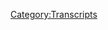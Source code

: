 {{Transcript
    | title         = [[563: June 2, 2021]]
    | caption       = [https://knowledgefight.libsyn.com/563-june-2-2021 Listen to this episode on Libsyn]
    | episodeNumber = [[563: June 2, 2021|563]]
    | length        = 01:14:28
}}

{{MessageBox
    | header     = Warning: Bot Generated Content
    | text       = This transcript was automatically generated by transcription software and likely contains many mistakes and misattributions. Please check the audio for definitive quotes, attribution, and context.
    | image      = N3yvass4myg91.webp
    | imagewidth = 50px
    | id         = warning
}}

{{TranscriptBlock
    | name      = Unknown Speaker
    | timestamp = 00:00:00.000
    | text      = N-N-N-N-N-N-N-Knowledge Fight
}}

{{TranscriptBlock
    | name      = Unknown Speaker
    | timestamp = 00:00:12.880
    | text      = Dan and Jordan, I am sweating.
}}

{{TranscriptBlock
    | name      = Unknown Speaker
    | timestamp = 00:00:19.519
    | text      = Knowledgefight.com, it's time to pray.
}}

{{TranscriptBlock
    | name      = Unknown Speaker
    | timestamp = 00:00:21.320
    | text      = I have great respect for knowledgefight, knowledgefight.
}}

{{TranscriptBlock
    | name      = Unknown Speaker
    | timestamp = 00:00:25.120
    | text      = I'm sick of them posing as if they're the good guys, saying, we are the bad guys.
}}

{{TranscriptBlock
    | name      = Unknown Speaker
    | timestamp = 00:00:29.280
    | text      = It's time to pray.
}}

{{TranscriptBlock
    | name      = Unknown Speaker
    | timestamp = 00:00:30.280
    | text      = We are the sustainers.
}}

{{TranscriptBlock
    | name      = Unknown Speaker
    | timestamp = 00:00:31.280
    | text      = Knowledgefight.
}}

{{TranscriptBlock
    | name      = Unknown Speaker
    | timestamp = 00:00:32.280
    | text      = Dan and Jordan.
}}

{{TranscriptBlock
    | name      = Unknown Speaker
    | timestamp = 00:00:33.280
    | text      = Knowledgefight.
}}

{{TranscriptBlock
    | name      = Unknown Speaker
    | timestamp = 00:00:34.280
    | text      = Riddle art, riddle art, riddle art.
}}

{{TranscriptBlock
    | name      = Unknown Speaker
    | timestamp = 00:00:35.280
    | text      = Need money.
}}

{{TranscriptBlock
    | name      = Unknown Speaker
    | timestamp = 00:00:36.280
    | text      = Riddle art, riddle art, riddle art.
}}

{{TranscriptBlock
    | name      = Unknown Speaker
    | timestamp = 00:00:37.280
    | text      = Andy and channels.
}}

{{TranscriptBlock
    | name      = Unknown Speaker
    | timestamp = 00:00:40.280
    | text      = Andy and channels.
}}

{{TranscriptBlock
    | name      = Unknown Speaker
    | timestamp = 00:00:41.700
    | text      = Stop it.
}}

{{TranscriptBlock
    | name      = Unknown Speaker
    | timestamp = 00:00:42.939
    | text      = Andy and channels.
}}

{{TranscriptBlock
    | name      = Unknown Speaker
    | timestamp = 00:00:44.979
    | text      = Andy and channels.
}}

{{TranscriptBlock
    | name      = Unknown Speaker
    | timestamp = 00:00:46.079
    | text      = Andy.
}}

{{TranscriptBlock
    | name      = Unknown Speaker
    | timestamp = 00:00:47.079
    | text      = It's time to pray.
}}

{{TranscriptBlock
    | name      = Unknown Speaker
    | timestamp = 00:00:48.079
    | text      = Andy and channels.
}}

{{TranscriptBlock
    | name      = Unknown Speaker
    | timestamp = 00:00:49.079
    | text      = You're on the air, thanks for holding.
}}

{{TranscriptBlock
    | name      = Unknown Speaker
    | timestamp = 00:00:50.079
    | text      = Hello Alex, I'm a system color and I'm a huge fan.
}}

{{TranscriptBlock
    | name      = Unknown Speaker
    | timestamp = 00:00:51.079
    | text      = I love your room.
}}

{{TranscriptBlock
    | name      = Unknown Speaker
    | timestamp = 00:00:52.079
    | text      = Knowledgefight.
}}

{{TranscriptBlock
    | name      = Unknown Speaker
    | timestamp = 00:00:53.079
    | text      = Knowledgefight.
}}

{{TranscriptBlock
    | name      = Unknown Speaker
    | timestamp = 00:00:54.079
    | text      = I love you.
}}

{{TranscriptBlock
    | name      = Unknown Speaker
    | timestamp = 00:00:55.079
    | text      = I love you.
}}

{{TranscriptBlock
    | name      = Unknown Speaker
    | timestamp = 00:00:56.079
    | text      = Thank you.
}}

{{TranscriptBlock
    | name      = Unknown Speaker
    | timestamp = 00:00:57.079
    | text      = I love you.
}}

{{TranscriptBlock
    | name      = Unknown Speaker
    | timestamp = 00:00:58.079
    | text      = And thank you.
}}

{{TranscriptBlock
    | name      = Unknown Speaker
    | timestamp = 00:00:59.079
    | text      = Hey everybody, welcome back to Knowledge Tried, I'm Dan.
}}

{{TranscriptBlock
    | name      = Unknown Speaker
    | timestamp = 00:01:01.079
    | text      = I'm Jordan.
}}

{{TranscriptBlock
    | name      = Unknown Speaker
    | timestamp = 00:01:02.079
    | text      = Our couple dudes like to sit around and worship at the altar of Selene and talk a little bit
}}

{{TranscriptBlock
    | name      = Unknown Speaker
    | timestamp = 00:01:05.680
    | text      = about Alex Jones.
}}

{{TranscriptBlock
    | name      = Unknown Speaker
    | timestamp = 00:01:06.680
    | text      = Oh indeed we are, Dan.
}}

{{TranscriptBlock
    | name      = Unknown Speaker
    | timestamp = 00:01:07.680
    | text      = Jordan.
}}

{{TranscriptBlock
    | name      = Unknown Speaker
    | timestamp = 00:01:08.680
    | text      = Dan.
}}

{{TranscriptBlock
    | name      = Unknown Speaker
    | timestamp = 00:01:09.680
    | text      = Jordan.
}}

{{TranscriptBlock
    | name      = Unknown Speaker
    | timestamp = 00:01:10.680
    | text      = Quick question for ya.
}}

{{TranscriptBlock
    | name      = Unknown Speaker
    | timestamp = 00:01:11.680
    | text      = What's up?
}}

{{TranscriptBlock
    | name      = Unknown Speaker
    | timestamp = 00:01:12.680
    | text      = What's your bright spot today?
}}

{{TranscriptBlock
    | name      = Unknown Speaker
    | timestamp = 00:01:13.680
    | text      = Speaking of Selene.
}}

{{TranscriptBlock
    | name      = Unknown Speaker
    | timestamp = 00:01:14.680
    | text      = Ah.
}}

{{TranscriptBlock
    | name      = Unknown Speaker
    | timestamp = 00:01:15.680
    | text      = It's a Selene oriented bright spot.
}}

{{TranscriptBlock
    | name      = Unknown Speaker
    | timestamp = 00:01:16.680
    | text      = Alright.
}}

{{TranscriptBlock
    | name      = Unknown Speaker
    | timestamp = 00:01:17.680
    | text      = So one of the things that I've enjoyed over the course of my time living with this animal
}}

{{TranscriptBlock
    | name      = Unknown Speaker
    | timestamp = 00:01:21.140
    | text      = is that she finds new places that she likes to hang out, kind of periodically.
}}

{{TranscriptBlock
    | name      = Unknown Speaker
    | timestamp = 00:01:25.799
    | text      = Uh huh, uh huh.
}}

{{TranscriptBlock
    | name      = Unknown Speaker
    | timestamp = 00:01:26.799
    | text      = Well, you know, like she was on the couch for a while, that was like where I'd always
}}

{{TranscriptBlock
    | name      = Unknown Speaker
    | timestamp = 00:01:29.519
    | text      = find her.
}}

{{TranscriptBlock
    | name      = Unknown Speaker
    | timestamp = 00:01:30.519
    | text      = Basic.
}}

{{TranscriptBlock
    | name      = Unknown Speaker
    | timestamp = 00:01:31.519
    | text      = Basic stuff.
}}

{{TranscriptBlock
    | name      = Unknown Speaker
    | timestamp = 00:01:32.519
    | text      = Sometimes on my bed.
}}

{{TranscriptBlock
    | name      = Unknown Speaker
    | timestamp = 00:01:33.519
    | text      = Of course.
}}

{{TranscriptBlock
    | name      = Unknown Speaker
    | timestamp = 00:01:34.519
    | text      = Totally basic.
}}

{{TranscriptBlock
    | name      = Unknown Speaker
    | timestamp = 00:01:35.519
    | text      = Normal.
}}

{{TranscriptBlock
    | name      = Unknown Speaker
    | timestamp = 00:01:36.519
    | text      = Lately.
}}

{{TranscriptBlock
    | name      = Unknown Speaker
    | timestamp = 00:01:37.519
    | text      = Uh huh.
}}

{{TranscriptBlock
    | name      = Unknown Speaker
    | timestamp = 00:01:38.519
    | text      = She's found a new spot that she loves.
}}

{{TranscriptBlock
    | name      = Unknown Speaker
    | timestamp = 00:01:39.519
    | text      = Oh, she's going extra.
}}

{{TranscriptBlock
    | name      = Unknown Speaker
    | timestamp = 00:01:40.519
    | text      = Every single time I go to the bathroom, she's laying in the tub.
}}

{{TranscriptBlock
    | name      = Unknown Speaker
    | timestamp = 00:01:43.120
    | text      = Ha ha ha!
}}

{{TranscriptBlock
    | name      = Unknown Speaker
    | timestamp = 00:01:44.400
    | text      = Yes!
}}

{{TranscriptBlock
    | name      = Unknown Speaker
    | timestamp = 00:01:45.400
    | text      = That's how you elevate the form of laying in a weird place, Dan.
}}

{{TranscriptBlock
    | name      = Unknown Speaker
    | timestamp = 00:01:48.400
    | text      = Yeah, she's a bath cat now.
}}

{{TranscriptBlock
    | name      = Unknown Speaker
    | timestamp = 00:01:49.400
    | text      = I like that.
}}

{{TranscriptBlock
    | name      = Unknown Speaker
    | timestamp = 00:01:50.400
    | text      = Very excited.
}}

{{TranscriptBlock
    | name      = Unknown Speaker
    | timestamp = 00:01:51.400
    | text      = It's gratifying to see sort of this commonality that we have, this bond.
}}

{{TranscriptBlock
    | name      = Unknown Speaker
    | timestamp = 00:01:56.079
    | text      = You're both bath people.
}}

{{TranscriptBlock
    | name      = Unknown Speaker
    | timestamp = 00:01:57.079
    | text      = Yeah.
}}

{{TranscriptBlock
    | name      = Unknown Speaker
    | timestamp = 00:01:58.079
    | text      = Yeah.
}}

{{TranscriptBlock
    | name      = Unknown Speaker
    | timestamp = 00:01:59.079
    | text      = I mean, whether, I doubt she wants as much water, if any.
}}

{{TranscriptBlock
    | name      = Unknown Speaker
    | timestamp = 00:02:01.519
    | text      = I think none.
}}

{{TranscriptBlock
    | name      = Unknown Speaker
    | timestamp = 00:02:02.519
    | text      = I think none would probably be the best, but yeah.
}}

{{TranscriptBlock
    | name      = Unknown Speaker
    | timestamp = 00:02:04.400
    | text      = But it's still fun.
}}

{{TranscriptBlock
    | name      = Unknown Speaker
    | timestamp = 00:02:05.400
    | text      = Yeah.
}}

{{TranscriptBlock
    | name      = Unknown Speaker
    | timestamp = 00:02:06.400
    | text      = It's nice to share things with a cohabitant.
}}

{{TranscriptBlock
    | name      = Unknown Speaker
    | timestamp = 00:02:07.879
    | text      = Sure.
}}

{{TranscriptBlock
    | name      = Unknown Speaker
    | timestamp = 00:02:08.879
    | text      = What about you?
}}

{{TranscriptBlock
    | name      = Unknown Speaker
    | timestamp = 00:02:09.879
    | text      = What's your bright spot?
}}

{{TranscriptBlock
    | name      = Unknown Speaker
    | timestamp = 00:02:10.879
    | text      = My bright spot today is I had the chance to break into Robert Evans' home and steal his
}}

{{TranscriptBlock
    | name      = Unknown Speaker
    | timestamp = 00:02:18.360
    | text      = manuscript for his book that is being released currently as a podcast or episodic thing,
}}

{{TranscriptBlock
    | name      = Unknown Speaker
    | timestamp = 00:02:26.280
    | text      = and I got to read the whole thing, and it's very, very good.
}}

{{TranscriptBlock
    | name      = Unknown Speaker
    | timestamp = 00:02:28.680
    | text      = Well, that's great.
}}

{{TranscriptBlock
    | name      = Unknown Speaker
    | timestamp = 00:02:30.280
    | text      = I mean, I'm sure it'll probably be the final version that everybody else hears, unless
}}

{{TranscriptBlock
    | name      = Unknown Speaker
    | timestamp = 00:02:33.960
    | text      = he takes my advice and rewrites it to be about Mako Sharkrampant.
}}

{{TranscriptBlock
    | name      = Unknown Speaker
    | timestamp = 00:02:38.080
    | text      = Right.
}}

{{TranscriptBlock
    | name      = Unknown Speaker
    | timestamp = 00:02:39.080
    | text      = Mako Sharkrampant must be represented.
}}

{{TranscriptBlock
    | name      = Unknown Speaker
    | timestamp = 00:02:41.719
    | text      = I mean, if you don't have a Mark Richards reference in there, it's like, I guess you're
}}

{{TranscriptBlock
    | name      = Unknown Speaker
    | timestamp = 00:02:45.379
    | text      = still writing, but I don't know why.
}}

{{TranscriptBlock
    | name      = Unknown Speaker
    | timestamp = 00:02:48.159
    | text      = All art must contain sharkramping.
}}

{{TranscriptBlock
    | name      = Unknown Speaker
    | timestamp = 00:02:51.039
    | text      = Exactly.
}}

{{TranscriptBlock
    | name      = Unknown Speaker
    | timestamp = 00:02:52.039
    | text      = No, it's very, very good, and there are a few things he does to not glorify the violence
}}

{{TranscriptBlock
    | name      = Unknown Speaker
    | timestamp = 00:03:00.159
    | text      = that is just so great.
}}

{{TranscriptBlock
    | name      = Unknown Speaker
    | timestamp = 00:03:02.639
    | text      = It's called After the Revolution, and it's really, really good.
}}

{{TranscriptBlock
    | name      = Unknown Speaker
    | timestamp = 00:03:04.960
    | text      = I recommend people read it.
}}

{{TranscriptBlock
    | name      = Unknown Speaker
    | timestamp = 00:03:06.199
    | text      = It's coming out, like you said, as chapters in audio format and also in print.
}}

{{TranscriptBlock
    | name      = Unknown Speaker
    | timestamp = 00:03:13.159
    | text      = And yeah, you can find that pretty easy.
}}

{{TranscriptBlock
    | name      = Unknown Speaker
    | timestamp = 00:03:15.639
    | text      = Just go to his Twitter.
}}

{{TranscriptBlock
    | name      = Unknown Speaker
    | timestamp = 00:03:16.639
    | text      = Yeah.
}}

{{TranscriptBlock
    | name      = Unknown Speaker
    | timestamp = 00:03:17.639
    | text      = It's good.
}}

{{TranscriptBlock
    | name      = Unknown Speaker
    | timestamp = 00:03:18.639
    | text      = Yeah.
}}

{{TranscriptBlock
    | name      = Unknown Speaker
    | timestamp = 00:03:19.639
    | text      = So, Jordan, today we have an episode to go over, as promised.
}}

{{TranscriptBlock
    | name      = Unknown Speaker
    | timestamp = 00:03:23.080
    | text      = Hey.
}}

{{TranscriptBlock
    | name      = Unknown Speaker
    | timestamp = 00:03:24.080
    | text      = An episode.
}}

{{TranscriptBlock
    | name      = Unknown Speaker
    | timestamp = 00:03:25.080
    | text      = Okay.
}}

{{TranscriptBlock
    | name      = Unknown Speaker
    | timestamp = 00:03:26.080
    | text      = So I wanted to check out the day after the Fauci emails got released, because to me,
}}

{{TranscriptBlock
    | name      = Unknown Speaker
    | timestamp = 00:03:30.400
    | text      = this seems like the biggest bread-making opportunity of Alex's recent career.
}}

{{TranscriptBlock
    | name      = Unknown Speaker
    | timestamp = 00:03:34.840
    | text      = Shouldn't be hard.
}}

{{TranscriptBlock
    | name      = Unknown Speaker
    | timestamp = 00:03:35.840
    | text      = There's so many emails, you could say whatever the fuck you want.
}}

{{TranscriptBlock
    | name      = Unknown Speaker
    | timestamp = 00:03:38.560
    | text      = No one's going to read them.
}}

{{TranscriptBlock
    | name      = Unknown Speaker
    | timestamp = 00:03:39.560
    | text      = No.
}}

{{TranscriptBlock
    | name      = Unknown Speaker
    | timestamp = 00:03:40.560
    | text      = No one's going to read them.
}}

{{TranscriptBlock
    | name      = Unknown Speaker
    | timestamp = 00:03:41.560
    | text      = So I checked in on June 2nd, 2021, Blackjack.
}}

{{TranscriptBlock
    | name      = Unknown Speaker
    | timestamp = 00:03:44.520
    | text      = Now all I'm doing is just screaming Blackjack whenever I realize I'm not going to catch
}}

{{TranscriptBlock
    | name      = Unknown Speaker
    | timestamp = 00:03:48.719
    | text      = up.
}}

{{TranscriptBlock
    | name      = Unknown Speaker
    | timestamp = 00:03:49.719
    | text      = You just say, bah.
}}

{{TranscriptBlock
    | name      = Unknown Speaker
    | timestamp = 00:03:50.719
    | text      = All I've got is vocalizations.
}}

{{TranscriptBlock
    | name      = Unknown Speaker
    | timestamp = 00:03:51.719
    | text      = I don't even have words.
}}

{{TranscriptBlock
    | name      = Unknown Speaker
    | timestamp = 00:03:52.719
    | text      = You can't block the shot.
}}

{{TranscriptBlock
    | name      = Unknown Speaker
    | timestamp = 00:03:54.719
    | text      = Doesn't work that way.
}}

{{TranscriptBlock
    | name      = Unknown Speaker
    | timestamp = 00:03:56.080
    | text      = Okay, fine.
}}

{{TranscriptBlock
    | name      = Unknown Speaker
    | timestamp = 00:03:57.080
    | text      = It's goal-tending.
}}

{{TranscriptBlock
    | name      = Unknown Speaker
    | timestamp = 00:03:58.080
    | text      = Fine.
}}

{{TranscriptBlock
    | name      = Unknown Speaker
    | timestamp = 00:03:59.080
    | text      = So yeah, I kind of thought the first was when the initial release came out, and I thought,
}}

{{TranscriptBlock
    | name      = Unknown Speaker
    | timestamp = 00:04:05.020
    | text      = like the second, by then he's had the evening to come up with whatever bullshit he wants
}}

{{TranscriptBlock
    | name      = Unknown Speaker
    | timestamp = 00:04:09.379
    | text      = to say.
}}

{{TranscriptBlock
    | name      = Unknown Speaker
    | timestamp = 00:04:10.379
    | text      = He's got to be aligned.
}}

{{TranscriptBlock
    | name      = Unknown Speaker
    | timestamp = 00:04:11.379
    | text      = He's got to run with it.
}}

{{TranscriptBlock
    | name      = Unknown Speaker
    | timestamp = 00:04:12.379
    | text      = We're going to see how he responds.
}}

{{TranscriptBlock
    | name      = Unknown Speaker
    | timestamp = 00:04:14.960
    | text      = Does he fail even at this?
}}

{{TranscriptBlock
    | name      = Unknown Speaker
    | timestamp = 00:04:17.319
    | text      = We will see.
}}

{{TranscriptBlock
    | name      = Unknown Speaker
    | timestamp = 00:04:18.319
    | text      = Okay.
}}

{{TranscriptBlock
    | name      = Unknown Speaker
    | timestamp = 00:04:19.319
    | text      = But first, we've got to take a little moment to say thank you to some new wonks.
}}

{{TranscriptBlock
    | name      = Unknown Speaker
    | timestamp = 00:04:20.319
    | text      = Oh, that's a great idea.
}}

{{TranscriptBlock
    | name      = Unknown Speaker
    | timestamp = 00:04:21.319
    | text      = So first, Varnvlog.
}}

{{TranscriptBlock
    | name      = Unknown Speaker
    | timestamp = 00:04:22.319
    | text      = Thank you so much.
}}

{{TranscriptBlock
    | name      = Unknown Speaker
    | timestamp = 00:04:23.319
    | text      = You are now policy wonk.
}}

{{TranscriptBlock
    | name      = Unknown Speaker
    | timestamp = 00:04:24.319
    | text      = I'm a policy wonk.
}}

{{TranscriptBlock
    | name      = Unknown Speaker
    | timestamp = 00:04:25.319
    | text      = Thanks, Varnvlog.
}}

{{TranscriptBlock
    | name      = Unknown Speaker
    | timestamp = 00:04:26.319
    | text      = Thank you.
}}

{{TranscriptBlock
    | name      = Unknown Speaker
    | timestamp = 00:04:27.319
    | text      = Next, use the daddy hole.
}}

{{TranscriptBlock
    | name      = Unknown Speaker
    | timestamp = 00:04:28.319
    | text      = Thank you so much.
}}

{{TranscriptBlock
    | name      = Unknown Speaker
    | timestamp = 00:04:29.319
    | text      = You are now policy wonk.
}}

{{TranscriptBlock
    | name      = Unknown Speaker
    | timestamp = 00:04:30.319
    | text      = I'm a policy wonk.
}}

{{TranscriptBlock
    | name      = Unknown Speaker
    | timestamp = 00:04:31.319
    | text      = Thank you.
}}

{{TranscriptBlock
    | name      = Unknown Speaker
    | timestamp = 00:04:32.319
    | text      = Next.
}}

{{TranscriptBlock
    | name      = Unknown Speaker
    | timestamp = 00:04:33.319
    | text      = This is a real name, apparently, and I feel for this person.
}}

{{TranscriptBlock
    | name      = Unknown Speaker
    | timestamp = 00:04:34.959
    | text      = Alex Jones, you are now policy wonk.
}}

{{TranscriptBlock
    | name      = Unknown Speaker
    | timestamp = 00:04:37.079
    | text      = I'm a policy wonk.
}}

{{TranscriptBlock
    | name      = Unknown Speaker
    | timestamp = 00:04:38.720
    | text      = Thank you very much, AJ is what we'll call you.
}}

{{TranscriptBlock
    | name      = Unknown Speaker
    | timestamp = 00:04:42.199
    | text      = Next, Jordan and I, thank you so much, you are now policy wonk.
}}

{{TranscriptBlock
    | name      = Unknown Speaker
    | timestamp = 00:04:45.839
    | text      = I'm a policy wonk.
}}

{{TranscriptBlock
    | name      = Unknown Speaker
    | timestamp = 00:04:46.839
    | text      = Thank you very much.
}}

{{TranscriptBlock
    | name      = Unknown Speaker
    | timestamp = 00:04:47.839
    | text      = The sequel to The King and I I'm writing in my brain.
}}

{{TranscriptBlock
    | name      = Unknown Speaker
    | timestamp = 00:04:50.399
    | text      = Next, I like this one.
}}

{{TranscriptBlock
    | name      = Unknown Speaker
    | timestamp = 00:04:51.759
    | text      = Post-Tribulation Raptor, thank you so much, you are now policy wonk.
}}

{{TranscriptBlock
    | name      = Unknown Speaker
    | timestamp = 00:04:55.040
    | text      = I'm a policy wonk.
}}

{{TranscriptBlock
    | name      = Unknown Speaker
    | timestamp = 00:04:56.040
    | text      = I like that one, too.
}}

{{TranscriptBlock
    | name      = Unknown Speaker
    | timestamp = 00:04:57.040
    | text      = That's very good.
}}

{{TranscriptBlock
    | name      = Unknown Speaker
    | timestamp = 00:04:58.040
    | text      = Thank you very much.
}}

{{TranscriptBlock
    | name      = Unknown Speaker
    | timestamp = 00:04:59.040
    | text      = And Kit and Kiva, thank you so much, you are now policy wonk.
}}

{{TranscriptBlock
    | name      = Unknown Speaker
    | timestamp = 00:05:01.720
    | text      = I'm a policy wonk.
}}

{{TranscriptBlock
    | name      = Unknown Speaker
    | timestamp = 00:05:02.720
    | text      = Thank you very much, Kit and Kiva.
}}

{{TranscriptBlock
    | name      = Unknown Speaker
    | timestamp = 00:05:04.600
    | text      = Got a couple of technocrats in the mix, too.
}}

{{TranscriptBlock
    | name      = Unknown Speaker
    | timestamp = 00:05:07.040
    | text      = First, Erica and Ian, thank you so much, you are now a technocrat and a loyal servant of
}}

{{TranscriptBlock
    | name      = Unknown Speaker
    | timestamp = 00:05:11.740
    | text      = Queen Selene, may long she reign.
}}

{{TranscriptBlock
    | name      = Unknown Speaker
    | timestamp = 00:05:13.920
    | text      = Thank you so much, you are now a technocrat.
}}

{{TranscriptBlock
    | name      = Unknown Speaker
    | timestamp = 00:05:15.519
    | text      = I'm a policy wonk.
}}

{{TranscriptBlock
    | name      = Unknown Speaker
    | timestamp = 00:05:16.519
    | text      = Crikey, mate, that's fantastic.
}}

{{TranscriptBlock
    | name      = Unknown Speaker
    | timestamp = 00:05:17.519
    | text      = Have yourself a brew.
}}

{{TranscriptBlock
    | name      = Unknown Speaker
    | timestamp = 00:05:18.519
    | text      = How's your 401k doing, bro?
}}

{{TranscriptBlock
    | name      = Unknown Speaker
    | timestamp = 00:05:19.519
    | text      = All right, we gotta go full tilt boogie on this, Watson, all right?
}}

{{TranscriptBlock
    | name      = Unknown Speaker
    | timestamp = 00:05:23.920
    | text      = Let's just get down to business.
}}

{{TranscriptBlock
    | name      = Unknown Speaker
    | timestamp = 00:05:25.399
    | text      = We ain't making that money off that heroin.
}}

{{TranscriptBlock
    | name      = Unknown Speaker
    | timestamp = 00:05:27.480
    | text      = Why are you pimps so good?
}}

{{TranscriptBlock
    | name      = Unknown Speaker
    | timestamp = 00:05:29.399
    | text      = My neck is freakishly large.
}}

{{TranscriptBlock
    | name      = Unknown Speaker
    | timestamp = 00:05:31.040
    | text      = I declare info war on you.
}}

{{TranscriptBlock
    | name      = Unknown Speaker
    | timestamp = 00:05:33.839
    | text      = Thank you so much, Erica, Ian, and the loyal servant of Queen Selene.
}}

{{TranscriptBlock
    | name      = Unknown Speaker
    | timestamp = 00:05:37.040
    | text      = Yes, thank you very much.
}}

{{TranscriptBlock
    | name      = Unknown Speaker
    | timestamp = 00:05:38.160
    | text      = I like how people are going with the loyal servant of Selene thing.
}}

{{TranscriptBlock
    | name      = Unknown Speaker
    | timestamp = 00:05:42.720
    | text      = I feel like we could spiral this out into a cult a lot faster than I would have it,
}}

{{TranscriptBlock
    | name      = Unknown Speaker
    | timestamp = 00:05:47.720
    | text      = but you know what the buttercream gang is to regular gangs?
}}

{{TranscriptBlock
    | name      = Unknown Speaker
    | timestamp = 00:05:52.519
    | text      = We would create two regular cults.
}}

{{TranscriptBlock
    | name      = Unknown Speaker
    | timestamp = 00:05:54.800
    | text      = Do you know what I'm saying?
}}

{{TranscriptBlock
    | name      = Unknown Speaker
    | timestamp = 00:05:55.800
    | text      = I mean, this is already going to Selene's head.
}}

{{TranscriptBlock
    | name      = Unknown Speaker
    | timestamp = 00:05:57.199
    | text      = She's taking over my tub.
}}

{{TranscriptBlock
    | name      = Unknown Speaker
    | timestamp = 00:05:58.560
    | text      = That's true.
}}

{{TranscriptBlock
    | name      = Unknown Speaker
    | timestamp = 00:05:59.560
    | text      = This is a mess.
}}

{{TranscriptBlock
    | name      = Unknown Speaker
    | timestamp = 00:06:00.720
    | text      = Oh, man, I wonder what her first commandment's gonna be.
}}

{{TranscriptBlock
    | name      = Unknown Speaker
    | timestamp = 00:06:03.639
    | text      = Thou shalt stay out of my tub.
}}

{{TranscriptBlock
    | name      = Unknown Speaker
    | timestamp = 00:06:05.079
    | text      = Probably.
}}

{{TranscriptBlock
    | name      = Unknown Speaker
    | timestamp = 00:06:06.079
    | text      = Thou shalt give me gravy.
}}

{{TranscriptBlock
    | name      = Unknown Speaker
    | timestamp = 00:06:07.079
    | text      = I think it's probably actually the first commandment.
}}

{{TranscriptBlock
    | name      = Unknown Speaker
    | timestamp = 00:06:08.399
    | text      = That would be a good one.
}}

{{TranscriptBlock
    | name      = Unknown Speaker
    | timestamp = 00:06:09.399
    | text      = So, Jordan, now it has come time to check in with some birthday shout outs.
}}

{{TranscriptBlock
    | name      = Unknown Speaker
    | timestamp = 00:06:14.319
    | text      = Okay.
}}

{{TranscriptBlock
    | name      = Unknown Speaker
    | timestamp = 00:06:15.319
    | text      = Being born is a condition that leads to death.
}}

{{TranscriptBlock
    | name      = Unknown Speaker
    | timestamp = 00:06:18.600
    | text      = You can say that life is a disease that ends in death.
}}

{{TranscriptBlock
    | name      = Unknown Speaker
    | timestamp = 00:06:22.279
    | text      = If you're paying attention, that is a different drop.
}}

{{TranscriptBlock
    | name      = Unknown Speaker
    | timestamp = 00:06:25.959
    | text      = This is a theme that Alex has been hitting lately.
}}

{{TranscriptBlock
    | name      = Unknown Speaker
    | timestamp = 00:06:36.000
    | text      = Okay.
}}

{{TranscriptBlock
    | name      = Unknown Speaker
    | timestamp = 00:06:37.319
    | text      = So Sam.
}}

{{TranscriptBlock
    | name      = Unknown Speaker
    | timestamp = 00:06:38.319
    | text      = Happy birthday.
}}

{{TranscriptBlock
    | name      = Unknown Speaker
    | timestamp = 00:06:39.319
    | text      = Yeah.
}}

{{TranscriptBlock
    | name      = Unknown Speaker
    | timestamp = 00:06:40.319
    | text      = On the 5th, over the weekend, I had a birthday.
}}

{{TranscriptBlock
    | name      = Unknown Speaker
    | timestamp = 00:06:42.240
    | text      = Thank you to Sam for having a birthday, and Matthew got in touch and wanted us to give
}}

{{TranscriptBlock
    | name      = Unknown Speaker
    | timestamp = 00:06:46.720
    | text      = you a shout out.
}}

{{TranscriptBlock
    | name      = Unknown Speaker
    | timestamp = 00:06:47.720
    | text      = Happy birthday, Sam.
}}

{{TranscriptBlock
    | name      = Unknown Speaker
    | timestamp = 00:06:48.720
    | text      = Happy birthday.
}}

{{TranscriptBlock
    | name      = Unknown Speaker
    | timestamp = 00:06:49.720
    | text      = And this one's really delayed.
}}

{{TranscriptBlock
    | name      = Unknown Speaker
    | timestamp = 00:06:50.720
    | text      = This was back in May, I believe.
}}

{{TranscriptBlock
    | name      = Unknown Speaker
    | timestamp = 00:06:51.720
    | text      = Steve.
}}

{{TranscriptBlock
    | name      = Unknown Speaker
    | timestamp = 00:06:52.720
    | text      = Happy birthday belatedly, but again, life is death.
}}

{{TranscriptBlock
    | name      = Unknown Speaker
    | timestamp = 00:06:55.600
    | text      = Life is death, so birthdays are non-birthdays, too, by that logic.
}}

{{TranscriptBlock
    | name      = Unknown Speaker
    | timestamp = 00:07:00.160
    | text      = Absolutely.
}}

{{TranscriptBlock
    | name      = Unknown Speaker
    | timestamp = 00:07:01.160
    | text      = Being born is a condition that leads to death.
}}

{{TranscriptBlock
    | name      = Unknown Speaker
    | timestamp = 00:07:04.480
    | text      = You can say that life is a disease that ends in death.
}}

{{TranscriptBlock
    | name      = Unknown Speaker
    | timestamp = 00:07:08.000
    | text      = Happy birthday.
}}

{{TranscriptBlock
    | name      = Unknown Speaker
    | timestamp = 00:07:09.000
    | text      = Happy birthday.
}}

{{TranscriptBlock
    | name      = Unknown Speaker
    | timestamp = 00:07:10.000
    | text      = So Jordan, I told you.
}}

{{TranscriptBlock
    | name      = Unknown Speaker
    | timestamp = 00:07:11.800
    | text      = This is the day that Alex should be responding to the Fauci emails, and here's how he starts.
}}

{{TranscriptBlock
    | name      = Unknown Speaker
    | timestamp = 00:07:18.279
    | text      = This is after he played a little bit of a goofy meme video about Scooby-Doo.
}}

{{TranscriptBlock
    | name      = Unknown Speaker
    | timestamp = 00:07:23.639
    | text      = It's like Scooby-Doo, but they take the bags off the ghost's head, and it's Fauci and Bill
}}

{{TranscriptBlock
    | name      = Unknown Speaker
    | timestamp = 00:07:27.800
    | text      = Gates.
}}

{{TranscriptBlock
    | name      = Unknown Speaker
    | timestamp = 00:07:28.800
    | text      = It's a lot of fun.
}}

{{TranscriptBlock
    | name      = Unknown Speaker
    | timestamp = 00:07:29.800
    | text      = He's promoting that.
}}

{{TranscriptBlock
    | name      = Unknown Speaker
    | timestamp = 00:07:30.800
    | text      = The wheels have completely come off the COVID-19 operation.
}}

{{TranscriptBlock
    | name      = Unknown Speaker
    | timestamp = 00:07:35.800
    | text      = The globalists are in deep trouble.
}}

{{TranscriptBlock
    | name      = Unknown Speaker
    | timestamp = 00:07:39.360
    | text      = We put out that little dark comedy piece that you just saw, if you're a TV viewer, you just
}}

{{TranscriptBlock
    | name      = Unknown Speaker
    | timestamp = 00:07:47.360
    | text      = heard if you're a radio listener, that spoof on Scooby-Doo, where Fauci and Gates get caught
}}

{{TranscriptBlock
    | name      = Unknown Speaker
    | timestamp = 00:07:55.079
    | text      = running the pandemic, launching the operation, and so they go to prison for it.
}}

{{TranscriptBlock
    | name      = Unknown Speaker
    | timestamp = 00:08:00.680
    | text      = And when we put that out a year ago, it was banned on Twitter and Facebook as fake news
}}

{{TranscriptBlock
    | name      = Unknown Speaker
    | timestamp = 00:08:07.160
    | text      = when it was obviously a parody, but based on real things they'd done.
}}

{{TranscriptBlock
    | name      = Unknown Speaker
    | timestamp = 00:08:11.920
    | text      = But boy, a year later, it's evergreen, isn't it?
}}

{{TranscriptBlock
    | name      = Unknown Speaker
    | timestamp = 00:08:15.600
    | text      = Meaning it's more important now than when we first put it out.
}}

{{TranscriptBlock
    | name      = Unknown Speaker
    | timestamp = 00:08:22.319
    | text      = Busted Scooby-Doo just solved the COVID-19 mystery.
}}

{{TranscriptBlock
    | name      = Unknown Speaker
    | timestamp = 00:08:26.120
    | text      = It's got 200 plus thousand views at Banned.video.
}}

{{TranscriptBlock
    | name      = Unknown Speaker
    | timestamp = 00:08:30.639
    | text      = I think it needs a lot more than that, doesn't it?
}}

{{TranscriptBlock
    | name      = Unknown Speaker
    | timestamp = 00:08:33.399
    | text      = Wow.
}}

{{TranscriptBlock
    | name      = Unknown Speaker
    | timestamp = 00:08:34.399
    | text      = In fact, let's make it the featured video at Banned.video.
}}

{{TranscriptBlock
    | name      = Unknown Speaker
    | timestamp = 00:08:37.159
    | text      = Oh, boy.
}}

{{TranscriptBlock
    | name      = Unknown Speaker
    | timestamp = 00:08:39.080
    | text      = This is important stuff.
}}

{{TranscriptBlock
    | name      = Unknown Speaker
    | timestamp = 00:08:40.720
    | text      = I was a little confused.
}}

{{TranscriptBlock
    | name      = Unknown Speaker
    | timestamp = 00:08:42.360
    | text      = I am very saddened by this.
}}

{{TranscriptBlock
    | name      = Unknown Speaker
    | timestamp = 00:08:43.919
    | text      = Yes, I was a little underwhelmed by this viewing where we're going.
}}

{{TranscriptBlock
    | name      = Unknown Speaker
    | timestamp = 00:08:48.440
    | text      = Not least of which because Scooby-Doo, right there.
}}

{{TranscriptBlock
    | name      = Unknown Speaker
    | timestamp = 00:08:51.419
    | text      = Right there.
}}

{{TranscriptBlock
    | name      = Unknown Speaker
    | timestamp = 00:08:52.419
    | text      = This old meme spoof is what we need to really push, we need to get this.
}}

{{TranscriptBlock
    | name      = Unknown Speaker
    | timestamp = 00:08:56.840
    | text      = Was that in one of Fauci's emails?
}}

{{TranscriptBlock
    | name      = Unknown Speaker
    | timestamp = 00:08:58.240
    | text      = Yes.
}}

{{TranscriptBlock
    | name      = Unknown Speaker
    | timestamp = 00:08:59.240
    | text      = Oh, okay.
}}

{{TranscriptBlock
    | name      = Unknown Speaker
    | timestamp = 00:09:00.240
    | text      = Well, then that makes sense.
}}

{{TranscriptBlock
    | name      = Unknown Speaker
    | timestamp = 00:09:01.240
    | text      = The only thing that can bring us down is meme spoofs.
}}

{{TranscriptBlock
    | name      = Unknown Speaker
    | timestamp = 00:09:02.240
    | text      = That makes sense.
}}

{{TranscriptBlock
    | name      = Unknown Speaker
    | timestamp = 00:09:03.240
    | text      = Yeah, that works.
}}

{{TranscriptBlock
    | name      = Unknown Speaker
    | timestamp = 00:09:04.240
    | text      = So I've often sort of wrestled with exactly what it is about Alex's show that I think
}}

{{TranscriptBlock
    | name      = Unknown Speaker
    | timestamp = 00:09:09.240
    | text      = is bad.
}}

{{TranscriptBlock
    | name      = Unknown Speaker
    | timestamp = 00:09:10.240
    | text      = And I mean, obviously the answer is there's a lot of them.
}}

{{TranscriptBlock
    | name      = Unknown Speaker
    | timestamp = 00:09:14.480
    | text      = But one of the things that is sort of central that makes it bad is actually what he articulates
}}

{{TranscriptBlock
    | name      = Unknown Speaker
    | timestamp = 00:09:18.419
    | text      = in this next clip.
}}

{{TranscriptBlock
    | name      = Unknown Speaker
    | timestamp = 00:09:20.159
    | text      = Because this radio slash TV transmission is not just your regular entertainment.
}}

{{TranscriptBlock
    | name      = Unknown Speaker
    | timestamp = 00:09:24.080
    | text      = It's not just your regular news program.
}}

{{TranscriptBlock
    | name      = Unknown Speaker
    | timestamp = 00:09:26.200
    | text      = This is a participation sport.
}}

{{TranscriptBlock
    | name      = Unknown Speaker
    | timestamp = 00:09:29.039
    | text      = And I think that censored report that you can find only at man.video needs to get shared,
}}

{{TranscriptBlock
    | name      = Unknown Speaker
    | timestamp = 00:09:34.799
    | text      = don't you?
}}

{{TranscriptBlock
    | name      = Unknown Speaker
    | timestamp = 00:09:35.799
    | text      = The Scooby-Doo.
}}

{{TranscriptBlock
    | name      = Unknown Speaker
    | timestamp = 00:09:37.299
    | text      = But this is a participation sport.
}}

{{TranscriptBlock
    | name      = Unknown Speaker
    | timestamp = 00:09:40.960
    | text      = That's kind of bad.
}}

{{TranscriptBlock
    | name      = Unknown Speaker
    | timestamp = 00:09:42.879
    | text      = That's a bad way of looking at this stuff when you, you know, I mean, granted, if you
}}

{{TranscriptBlock
    | name      = Unknown Speaker
    | timestamp = 00:09:46.320
    | text      = go to him under oath or in a deposition setting, he might say, I'm just talking about my feelings.
}}

{{TranscriptBlock
    | name      = Unknown Speaker
    | timestamp = 00:09:53.320
    | text      = I don't know about sources.
}}

{{TranscriptBlock
    | name      = Unknown Speaker
    | timestamp = 00:09:55.039
    | text      = I don't know about any of this stuff.
}}

{{TranscriptBlock
    | name      = Unknown Speaker
    | timestamp = 00:09:56.679
    | text      = You'd have to, you'd have to listen to the whole thing.
}}

{{TranscriptBlock
    | name      = Unknown Speaker
    | timestamp = 00:09:58.600
    | text      = You know, like, no, but when he's free and he's on air and he's, this is a, this is not
}}

{{TranscriptBlock
    | name      = Unknown Speaker
    | timestamp = 00:10:03.519
    | text      = news.
}}

{{TranscriptBlock
    | name      = Unknown Speaker
    | timestamp = 00:10:04.519
    | text      = This isn't entertainment.
}}

{{TranscriptBlock
    | name      = Unknown Speaker
    | timestamp = 00:10:05.519
    | text      = This is a participation sport.
}}

{{TranscriptBlock
    | name      = Unknown Speaker
    | timestamp = 00:10:06.639
    | text      = I'm trying to incite you to do something.
}}

{{TranscriptBlock
    | name      = Unknown Speaker
    | timestamp = 00:10:09.480
    | text      = Yeah.
}}

{{TranscriptBlock
    | name      = Unknown Speaker
    | timestamp = 00:10:10.480
    | text      = Yeah.
}}

{{TranscriptBlock
    | name      = Unknown Speaker
    | timestamp = 00:10:11.480
    | text      = But that implies that information is a win or lose situation.
}}

{{TranscriptBlock
    | name      = Unknown Speaker
    | timestamp = 00:10:16.480
    | text      = Not things are real or not.
}}

{{TranscriptBlock
    | name      = Unknown Speaker
    | timestamp = 00:10:19.240
    | text      = You can win with information that's not real.
}}

{{TranscriptBlock
    | name      = Unknown Speaker
    | timestamp = 00:10:22.000
    | text      = You know?
}}

{{TranscriptBlock
    | name      = Unknown Speaker
    | timestamp = 00:10:23.000
    | text      = It's a participation sport.
}}

{{TranscriptBlock
    | name      = Unknown Speaker
    | timestamp = 00:10:24.000
    | text      = It's not about finding what's real or what's true or what exists.
}}

{{TranscriptBlock
    | name      = Unknown Speaker
    | timestamp = 00:10:28.320
    | text      = It's about winning.
}}

{{TranscriptBlock
    | name      = Unknown Speaker
    | timestamp = 00:10:29.679
    | text      = Don't challenge your notions.
}}

{{TranscriptBlock
    | name      = Unknown Speaker
    | timestamp = 00:10:31.899
    | text      = Come up with things that you can misrepresent in the real world that reinforce your predetermined
}}

{{TranscriptBlock
    | name      = Unknown Speaker
    | timestamp = 00:10:37.679
    | text      = conclusions and play like hell out on the field to make sure everyone else is forced
}}

{{TranscriptBlock
    | name      = Unknown Speaker
    | timestamp = 00:10:42.639
    | text      = to accept those things too.
}}

{{TranscriptBlock
    | name      = Unknown Speaker
    | timestamp = 00:10:43.639
    | text      = No, and if you, if you change your mind, you're just giving up.
}}

{{TranscriptBlock
    | name      = Unknown Speaker
    | timestamp = 00:10:46.759
    | text      = You are.
}}

{{TranscriptBlock
    | name      = Unknown Speaker
    | timestamp = 00:10:47.759
    | text      = You can't give, you can't give up.
}}

{{TranscriptBlock
    | name      = Unknown Speaker
    | timestamp = 00:10:48.759
    | text      = You can't be a quitter.
}}

{{TranscriptBlock
    | name      = Unknown Speaker
    | timestamp = 00:10:50.179
    | text      = I've watched the challenge.
}}

{{TranscriptBlock
    | name      = Unknown Speaker
    | timestamp = 00:10:51.360
    | text      = TJ Lavin doesn't like quitters.
}}

{{TranscriptBlock
    | name      = Unknown Speaker
    | timestamp = 00:10:52.919
    | text      = He hates them.
}}

{{TranscriptBlock
    | name      = Unknown Speaker
    | timestamp = 00:10:53.919
    | text      = He hates quitters.
}}

{{TranscriptBlock
    | name      = Unknown Speaker
    | timestamp = 00:10:54.919
    | text      = You can't throw in the towel.
}}

{{TranscriptBlock
    | name      = Unknown Speaker
    | timestamp = 00:10:55.919
    | text      = Uh huh.
}}

{{TranscriptBlock
    | name      = Unknown Speaker
    | timestamp = 00:10:56.919
    | text      = On falsities.
}}

{{TranscriptBlock
    | name      = Unknown Speaker
    | timestamp = 00:10:57.919
    | text      = Yeah.
}}

{{TranscriptBlock
    | name      = Unknown Speaker
    | timestamp = 00:10:58.919
    | text      = Yeah.
}}

{{TranscriptBlock
    | name      = Unknown Speaker
    | timestamp = 00:10:59.919
    | text      = So finally, Alex does end up getting to the Fauci emails and does not cover them that
}}

{{TranscriptBlock
    | name      = Unknown Speaker
    | timestamp = 00:11:03.399
    | text      = much.
}}

{{TranscriptBlock
    | name      = Unknown Speaker
    | timestamp = 00:11:04.399
    | text      = Let me just hit the headlines now.
}}

{{TranscriptBlock
    | name      = Unknown Speaker
    | timestamp = 00:11:05.960
    | text      = In February of 2020 email that's public now, Fauci wrote face mask, not effective in keeping
}}

{{TranscriptBlock
    | name      = Unknown Speaker
    | timestamp = 00:11:11.960
    | text      = out virus.
}}

{{TranscriptBlock
    | name      = Unknown Speaker
    | timestamp = 00:11:12.960
    | text      = Either he wrote though that it has a good psychological effect and even publicly said,
}}

{{TranscriptBlock
    | name      = Unknown Speaker
    | timestamp = 00:11:18.639
    | text      = it's about respect, living in fear, keeping everybody scared, total open and shut.
}}

{{TranscriptBlock
    | name      = Unknown Speaker
    | timestamp = 00:11:25.399
    | text      = You should be able to use any of this in court.
}}

{{TranscriptBlock
    | name      = Unknown Speaker
    | timestamp = 00:11:27.279
    | text      = There's cases all over the country where they're trying to make people still wear mask in schools
}}

{{TranscriptBlock
    | name      = Unknown Speaker
    | timestamp = 00:11:30.759
    | text      = and businesses.
}}

{{TranscriptBlock
    | name      = Unknown Speaker
    | timestamp = 00:11:31.759
    | text      = Boo.
}}

{{TranscriptBlock
    | name      = Unknown Speaker
    | timestamp = 00:11:32.759
    | text      = So in the emails early on Fauci did say that there wasn't good reason for everyone to wear
}}

{{TranscriptBlock
    | name      = Unknown Speaker
    | timestamp = 00:11:38.399
    | text      = masks.
}}

{{TranscriptBlock
    | name      = Unknown Speaker
    | timestamp = 00:11:39.399
    | text      = That was because at the time they were unaware of a number of variables that existed with
}}

{{TranscriptBlock
    | name      = Unknown Speaker
    | timestamp = 00:11:43.039
    | text      = COVID-19.
}}

{{TranscriptBlock
    | name      = Unknown Speaker
    | timestamp = 00:11:44.440
    | text      = In an interview with CNN after the emails got released, Fauci was asked, quote, a lot
}}

{{TranscriptBlock
    | name      = Unknown Speaker
    | timestamp = 00:11:48.879
    | text      = has transpired since then.
}}

{{TranscriptBlock
    | name      = Unknown Speaker
    | timestamp = 00:11:50.340
    | text      = If you had to go back and do it all over again, would you tell her something different?
}}

{{TranscriptBlock
    | name      = Unknown Speaker
    | timestamp = 00:11:53.840
    | text      = Do you regret that?
}}

{{TranscriptBlock
    | name      = Unknown Speaker
    | timestamp = 00:11:55.399
    | text      = Here's his answer, which I think is great.
}}

{{TranscriptBlock
    | name      = Unknown Speaker
    | timestamp = 00:11:57.799
    | text      = Yes.
}}

{{TranscriptBlock
    | name      = Unknown Speaker
    | timestamp = 00:11:58.799
    | text      = Quote, let's get real here.
}}

{{TranscriptBlock
    | name      = Unknown Speaker
    | timestamp = 00:12:01.039
    | text      = If you look at scientific information as it accumulates, what's going on in January and
}}

{{TranscriptBlock
    | name      = Unknown Speaker
    | timestamp = 00:12:05.039
    | text      = February, what you know as a fact as data guides you, guides what you tell people and
}}

{{TranscriptBlock
    | name      = Unknown Speaker
    | timestamp = 00:12:09.879
    | text      = your policies.
}}

{{TranscriptBlock
    | name      = Unknown Speaker
    | timestamp = 00:12:11.159
    | text      = If March, April may occur, you accumulate a lot more information and you modify and
}}

{{TranscriptBlock
    | name      = Unknown Speaker
    | timestamp = 00:12:15.639
    | text      = adjust your opinion and your recommendation based on the current science and current data.
}}

{{TranscriptBlock
    | name      = Unknown Speaker
    | timestamp = 00:12:19.919
    | text      = So of course, if we knew back then that a substantial amount of transmission was asymptomatic
}}

{{TranscriptBlock
    | name      = Unknown Speaker
    | timestamp = 00:12:24.600
    | text      = people, if we knew that the data showed that masks outside of a hospital setting actually
}}

{{TranscriptBlock
    | name      = Unknown Speaker
    | timestamp = 00:12:28.559
    | text      = do work when we didn't know it, then if we realize all those things back then, of course,
}}

{{TranscriptBlock
    | name      = Unknown Speaker
    | timestamp = 00:12:33.820
    | text      = you're asking a question, would you do something different if you knew what you knew now?
}}

{{TranscriptBlock
    | name      = Unknown Speaker
    | timestamp = 00:12:37.960
    | text      = Of course people would have done that.
}}

{{TranscriptBlock
    | name      = Unknown Speaker
    | timestamp = 00:12:39.480
    | text      = That's so obvious, right?
}}

{{TranscriptBlock
    | name      = Unknown Speaker
    | timestamp = 00:12:42.000
    | text      = That's a great answer.
}}

{{TranscriptBlock
    | name      = Unknown Speaker
    | timestamp = 00:12:43.000
    | text      = But do you know what that is, Dan?
}}

{{TranscriptBlock
    | name      = Unknown Speaker
    | timestamp = 00:12:44.559
    | text      = That is losing the participation sport.
}}

{{TranscriptBlock
    | name      = Unknown Speaker
    | timestamp = 00:12:47.059
    | text      = No wonder we never win because he's learning and growing and then regretting actions from
}}

{{TranscriptBlock
    | name      = Unknown Speaker
    | timestamp = 00:12:53.000
    | text      = before.
}}

{{TranscriptBlock
    | name      = Unknown Speaker
    | timestamp = 00:12:54.000
    | text      = What he should be saying is, no, I'm so stoked all those people died because of stuff.
}}

{{TranscriptBlock
    | name      = Unknown Speaker
    | timestamp = 00:12:58.440
    | text      = I didn't know that I told them.
}}

{{TranscriptBlock
    | name      = Unknown Speaker
    | timestamp = 00:13:00.879
    | text      = That's what I wanted.
}}

{{TranscriptBlock
    | name      = Unknown Speaker
    | timestamp = 00:13:01.879
    | text      = I just think that there's something to delineate there though, that it's not, I don't think
}}

{{TranscriptBlock
    | name      = Unknown Speaker
    | timestamp = 00:13:04.559
    | text      = it's regret necessarily.
}}

{{TranscriptBlock
    | name      = Unknown Speaker
    | timestamp = 00:13:05.559
    | text      = No, I understand.
}}

{{TranscriptBlock
    | name      = Unknown Speaker
    | timestamp = 00:13:06.799
    | text      = Maybe a hope that more awareness had or more information had been known at a certain time,
}}

{{TranscriptBlock
    | name      = Unknown Speaker
    | timestamp = 00:13:11.820
    | text      = but based on the information that was available, that's what was the solidest recommendation.
}}

{{TranscriptBlock
    | name      = Unknown Speaker
    | timestamp = 00:13:17.559
    | text      = Totally.
}}

{{TranscriptBlock
    | name      = Unknown Speaker
    | timestamp = 00:13:18.559
    | text      = And then the, the thing about psychological stuff that Alex brings up, from best I can
}}

{{TranscriptBlock
    | name      = Unknown Speaker
    | timestamp = 00:13:23.720
    | text      = tell, like that was something that was going on early on.
}}

{{TranscriptBlock
    | name      = Unknown Speaker
    | timestamp = 00:13:26.879
    | text      = I don't remember this.
}}

{{TranscriptBlock
    | name      = Unknown Speaker
    | timestamp = 00:13:27.879
    | text      = This was when they were talking about like, so when there, there wasn't an awareness of
}}

{{TranscriptBlock
    | name      = Unknown Speaker
    | timestamp = 00:13:33.000
    | text      = the asymptomatic spread, right?
}}

{{TranscriptBlock
    | name      = Unknown Speaker
    | timestamp = 00:13:35.240
    | text      = There was discussion of if you're sick, you should wear a mask, but if you're not sick,
}}

{{TranscriptBlock
    | name      = Unknown Speaker
    | timestamp = 00:13:40.000
    | text      = you shouldn't, you don't really need to, but that puts a stigma on anybody wearing a mask
}}

{{TranscriptBlock
    | name      = Unknown Speaker
    | timestamp = 00:13:46.080
    | text      = because then now if you wear a mask, everyone's going to assume you're sick.
}}

{{TranscriptBlock
    | name      = Unknown Speaker
    | timestamp = 00:13:50.259
    | text      = And that could lead to people being disincentivized to wear masks when they should wear masks.
}}

{{TranscriptBlock
    | name      = Unknown Speaker
    | timestamp = 00:13:56.240
    | text      = No, I mean, leper colonies worked well.
}}

{{TranscriptBlock
    | name      = Unknown Speaker
    | timestamp = 00:13:58.720
    | text      = Everybody with leprosy was like, I'm definitely going to go right to this leper colony.
}}

{{TranscriptBlock
    | name      = Unknown Speaker
    | timestamp = 00:14:02.600
    | text      = I don't want to hide it and keep people from knowing that I'm a leper because you know,
}}

{{TranscriptBlock
    | name      = Unknown Speaker
    | timestamp = 00:14:06.720
    | text      = I'm treated so well in leper colonies.
}}

{{TranscriptBlock
    | name      = Unknown Speaker
    | timestamp = 00:14:09.000
    | text      = Yeah.
}}

{{TranscriptBlock
    | name      = Unknown Speaker
    | timestamp = 00:14:10.000
    | text      = The, the, the psychological benefit of widespread mask use is that you kind of make it easier
}}

{{TranscriptBlock
    | name      = Unknown Speaker
    | timestamp = 00:14:14.559
    | text      = for people who do, are at a higher reason to wear a mask, according to the understanding
}}

{{TranscriptBlock
    | name      = Unknown Speaker
    | timestamp = 00:14:20.740
    | text      = at that time, to follow public health advice.
}}

{{TranscriptBlock
    | name      = Unknown Speaker
    | timestamp = 00:14:25.480
    | text      = And it works out better for everyone.
}}

{{TranscriptBlock
    | name      = Unknown Speaker
    | timestamp = 00:14:27.600
    | text      = If you de-stigmatize these things and make it so everyone just, I don't know, I, I, I,
}}

{{TranscriptBlock
    | name      = Unknown Speaker
    | timestamp = 00:14:32.799
    | text      = I have not read all of the Fauci emails.
}}

{{TranscriptBlock
    | name      = Unknown Speaker
    | timestamp = 00:14:35.080
    | text      = I've read all of the ones that like get pointed out as like, ah, ha ha.
}}

{{TranscriptBlock
    | name      = Unknown Speaker
    | timestamp = 00:14:39.679
    | text      = I've read a bunch of the ones that no one's pointing out.
}}

{{TranscriptBlock
    | name      = Unknown Speaker
    | timestamp = 00:14:42.679
    | text      = And I see a nothing here.
}}

{{TranscriptBlock
    | name      = Unknown Speaker
    | timestamp = 00:14:46.080
    | text      = And I think Alex does too, because here's what he does immediately instead of going
}}

{{TranscriptBlock
    | name      = Unknown Speaker
    | timestamp = 00:14:52.519
    | text      = more into these emails.
}}

{{TranscriptBlock
    | name      = Unknown Speaker
    | timestamp = 00:14:54.720
    | text      = And by the way, let me, let me hit the Fauci news here in a minute.
}}

{{TranscriptBlock
    | name      = Unknown Speaker
    | timestamp = 00:14:57.159
    | text      = Let me, let me get back into all these COVID news next segment.
}}

{{TranscriptBlock
    | name      = Unknown Speaker
    | timestamp = 00:15:00.799
    | text      = And let me just tell you some of the other stuff coming up today.
}}

{{TranscriptBlock
    | name      = Unknown Speaker
    | timestamp = 00:15:04.299
    | text      = And then I'll go into each area of the news and tell you about the big guests we've got.
}}

{{TranscriptBlock
    | name      = Unknown Speaker
    | timestamp = 00:15:07.360
    | text      = But, but, but, but first I went over to my parents on Memorial day, my dad grilled hamburgers
}}

{{TranscriptBlock
    | name      = Unknown Speaker
    | timestamp = 00:15:13.759
    | text      = and my mom made baked beans and deviled eggs.
}}

{{TranscriptBlock
    | name      = Unknown Speaker
    | timestamp = 00:15:17.039
    | text      = It was all delicious.
}}

{{TranscriptBlock
    | name      = Unknown Speaker
    | timestamp = 00:15:18.519
    | text      = We swam in their swimming pool, myself and my children and family, my wife.
}}

{{TranscriptBlock
    | name      = Unknown Speaker
    | timestamp = 00:15:22.799
    | text      = This is a great story.
}}

{{TranscriptBlock
    | name      = Unknown Speaker
    | timestamp = 00:15:23.799
    | text      = And there's an old family friend that I've done some three years old, she's a great lady.
}}

{{TranscriptBlock
    | name      = Unknown Speaker
    | timestamp = 00:15:27.960
    | text      = And she came over to the house and I've been friends with her son and, and, and her daughter
}}

{{TranscriptBlock
    | name      = Unknown Speaker
    | timestamp = 00:15:32.600
    | text      = more years old again.
}}

{{TranscriptBlock
    | name      = Unknown Speaker
    | timestamp = 00:15:36.159
    | text      = And so when she tells me a story, it's, it's accurate, of course, but I know her sister
}}

{{TranscriptBlock
    | name      = Unknown Speaker
    | timestamp = 00:15:41.440
    | text      = very well.
}}

{{TranscriptBlock
    | name      = Unknown Speaker
    | timestamp = 00:15:42.899
    | text      = And I know her daughter very well.
}}

{{TranscriptBlock
    | name      = Unknown Speaker
    | timestamp = 00:15:45.000
    | text      = I guess I've gotten old, old enough now where, you know, my friends are 70 years old, but
}}

{{TranscriptBlock
    | name      = Unknown Speaker
    | timestamp = 00:15:50.000
    | text      = she has a granddaughter or her sister does, uh, my friend has a granddaughter.
}}

{{TranscriptBlock
    | name      = Unknown Speaker
    | timestamp = 00:15:56.360
    | text      = So this is fucking annoying.
}}

{{TranscriptBlock
    | name      = Unknown Speaker
    | timestamp = 00:15:59.759
    | text      = I can't, I can't, I stopped it.
}}

{{TranscriptBlock
    | name      = Unknown Speaker
    | timestamp = 00:16:05.120
    | text      = I can't listen.
}}

{{TranscriptBlock
    | name      = Unknown Speaker
    | timestamp = 00:16:06.120
    | text      = I can't keep track of all the variables.
}}

{{TranscriptBlock
    | name      = Unknown Speaker
    | timestamp = 00:16:08.320
    | text      = There's so many relatives.
}}

{{TranscriptBlock
    | name      = Unknown Speaker
    | timestamp = 00:16:09.320
    | text      = There's so many people who don't factor into this story at all.
}}

{{TranscriptBlock
    | name      = Unknown Speaker
    | timestamp = 00:16:12.799
    | text      = This is not the Bible.
}}

{{TranscriptBlock
    | name      = Unknown Speaker
    | timestamp = 00:16:14.120
    | text      = I don't care who begat who get to the meat.
}}

{{TranscriptBlock
    | name      = Unknown Speaker
    | timestamp = 00:16:17.000
    | text      = Well, you're, you're going to wish for more set up when he finally gets to the actual
}}

{{TranscriptBlock
    | name      = Unknown Speaker
    | timestamp = 00:16:21.039
    | text      = story.
}}

{{TranscriptBlock
    | name      = Unknown Speaker
    | timestamp = 00:16:22.039
    | text      = Okay.
}}

{{TranscriptBlock
    | name      = Unknown Speaker
    | timestamp = 00:16:23.039
    | text      = Well, but I, I'm, so I'm friends with the family going way back and we vacation together.
}}

{{TranscriptBlock
    | name      = Unknown Speaker
    | timestamp = 00:16:26.039
    | text      = We camp together.
}}

{{TranscriptBlock
    | name      = Unknown Speaker
    | timestamp = 00:16:27.039
    | text      = So they're our best friends as a family and they live in Rockwall where I grew up.
}}

{{TranscriptBlock
    | name      = Unknown Speaker
    | timestamp = 00:16:33.240
    | text      = That is her sister does, and they're evangelical Christians.
}}

{{TranscriptBlock
    | name      = Unknown Speaker
    | timestamp = 00:16:36.360
    | text      = They're very nice people, very successful in business and one of the daughters, the
}}

{{TranscriptBlock
    | name      = Unknown Speaker
    | timestamp = 00:16:44.519
    | text      = granddaughter was arguing with her mother about issues and they weren't even that big
}}

{{TranscriptBlock
    | name      = Unknown Speaker
    | timestamp = 00:16:51.879
    | text      = an issue, but the mother said, Hey, why don't you go to your school counselor and ask them
}}

{{TranscriptBlock
    | name      = Unknown Speaker
    | timestamp = 00:16:57.200
    | text      = about some of your boyfriend problems?
}}

{{TranscriptBlock
    | name      = Unknown Speaker
    | timestamp = 00:16:59.320
    | text      = You know, we're not going to go pay for you to go to some counselor in town or whatever.
}}

{{TranscriptBlock
    | name      = Unknown Speaker
    | timestamp = 00:17:03.600
    | text      = It's not that we're against the money.
}}

{{TranscriptBlock
    | name      = Unknown Speaker
    | timestamp = 00:17:04.599
    | text      = It's just, Hey, go to the school counselor.
}}

{{TranscriptBlock
    | name      = Unknown Speaker
    | timestamp = 00:17:06.880
    | text      = We pay property taxes for this.
}}

{{TranscriptBlock
    | name      = Unknown Speaker
    | timestamp = 00:17:08.200
    | text      = So this is the same high school.
}}

{{TranscriptBlock
    | name      = Unknown Speaker
    | timestamp = 00:17:09.839
    | text      = She's a freshman that I went to for the first few years of high school.
}}

{{TranscriptBlock
    | name      = Unknown Speaker
    | timestamp = 00:17:12.759
    | text      = Well, I moved to Austin when I was 16 and she goes into the school in Rockwall and it's
}}

{{TranscriptBlock
    | name      = Unknown Speaker
    | timestamp = 00:17:19.000
    | text      = a male counselor to a 13 year old girl.
}}

{{TranscriptBlock
    | name      = Unknown Speaker
    | timestamp = 00:17:24.839
    | text      = And she told me the whole conversation because her, her, her niece repeated it to her.
}}

{{TranscriptBlock
    | name      = Unknown Speaker
    | timestamp = 00:17:30.000
    | text      = She was shocked and he says to her, well, don't you think your problem is you're really
}}

{{TranscriptBlock
    | name      = Unknown Speaker
    | timestamp = 00:17:36.859
    | text      = a man?
}}

{{TranscriptBlock
    | name      = Unknown Speaker
    | timestamp = 00:17:37.859
    | text      = Oh boy.
}}

{{TranscriptBlock
    | name      = Unknown Speaker
    | timestamp = 00:17:40.039
    | text      = So this is, this is where the story is.
}}

{{TranscriptBlock
    | name      = Unknown Speaker
    | timestamp = 00:17:42.720
    | text      = I would like more preamble please.
}}

{{TranscriptBlock
    | name      = Unknown Speaker
    | timestamp = 00:17:45.880
    | text      = Yeah, exactly.
}}

{{TranscriptBlock
    | name      = Unknown Speaker
    | timestamp = 00:17:46.880
    | text      = I would definitely like more preamble.
}}

{{TranscriptBlock
    | name      = Unknown Speaker
    | timestamp = 00:17:48.319
    | text      = I would like more preamble as opposed to this clearly not true story.
}}

{{TranscriptBlock
    | name      = Unknown Speaker
    | timestamp = 00:17:52.440
    | text      = What are you talking about?
}}

{{TranscriptBlock
    | name      = Unknown Speaker
    | timestamp = 00:17:55.819
    | text      = This is made up bullshit.
}}

{{TranscriptBlock
    | name      = Unknown Speaker
    | timestamp = 00:17:57.119
    | text      = Oh man, it gets so much...
}}

{{TranscriptBlock
    | name      = Unknown Speaker
    | timestamp = 00:18:00.279
    | text      = How is it that you can think it's a great idea to give that much of a preamble to a
}}

{{TranscriptBlock
    | name      = Unknown Speaker
    | timestamp = 00:18:05.400
    | text      = story where all you want to be is just transphobic and mean?
}}

{{TranscriptBlock
    | name      = Unknown Speaker
    | timestamp = 00:18:08.160
    | text      = Right.
}}

{{TranscriptBlock
    | name      = Unknown Speaker
    | timestamp = 00:18:09.160
    | text      = You want to be a real dick and, you know, really try and demonize a certain population.
}}

{{TranscriptBlock
    | name      = Unknown Speaker
    | timestamp = 00:18:15.839
    | text      = And in order to do that, the best you got is a third hand story maybe?
}}

{{TranscriptBlock
    | name      = Unknown Speaker
    | timestamp = 00:18:21.839
    | text      = Maybe?
}}

{{TranscriptBlock
    | name      = Unknown Speaker
    | timestamp = 00:18:22.839
    | text      = A fan?
}}

{{TranscriptBlock
    | name      = Unknown Speaker
    | timestamp = 00:18:23.839
    | text      = You have something on the family tree that's a long branch away from you, that's for damn
}}

{{TranscriptBlock
    | name      = Unknown Speaker
    | timestamp = 00:18:28.680
    | text      = sure.
}}

{{TranscriptBlock
    | name      = Unknown Speaker
    | timestamp = 00:18:29.680
    | text      = Yeah.
}}

{{TranscriptBlock
    | name      = Unknown Speaker
    | timestamp = 00:18:30.680
    | text      = I would believe that there's a possibility that somebody who is in a school counseling
}}

{{TranscriptBlock
    | name      = Unknown Speaker
    | timestamp = 00:18:36.079
    | text      = position could, you know, if someone were to come to them with gender issues or something
}}

{{TranscriptBlock
    | name      = Unknown Speaker
    | timestamp = 00:18:43.759
    | text      = could be empathetic and try and help them.
}}

{{TranscriptBlock
    | name      = Unknown Speaker
    | timestamp = 00:18:48.680
    | text      = But I don't believe this.
}}

{{TranscriptBlock
    | name      = Unknown Speaker
    | timestamp = 00:18:50.279
    | text      = She goes, excuse me?
}}

{{TranscriptBlock
    | name      = Unknown Speaker
    | timestamp = 00:18:52.279
    | text      = He goes, yes, you're having problems with this boyfriend here at school because you're
}}

{{TranscriptBlock
    | name      = Unknown Speaker
    | timestamp = 00:18:58.160
    | text      = really sexually confused.
}}

{{TranscriptBlock
    | name      = Unknown Speaker
    | timestamp = 00:19:00.839
    | text      = And she goes, no.
}}

{{TranscriptBlock
    | name      = Unknown Speaker
    | timestamp = 00:19:01.839
    | text      = He goes, yeah, I think you're a boy.
}}

{{TranscriptBlock
    | name      = Unknown Speaker
    | timestamp = 00:19:04.400
    | text      = And she goes, are you joking?
}}

{{TranscriptBlock
    | name      = Unknown Speaker
    | timestamp = 00:19:05.400
    | text      = He goes, no, I want to get you in touch with the group.
}}

{{TranscriptBlock
    | name      = Unknown Speaker
    | timestamp = 00:19:07.799
    | text      = We need to put you in counseling.
}}

{{TranscriptBlock
    | name      = Unknown Speaker
    | timestamp = 00:19:08.799
    | text      = They'll pay for it off site.
}}

{{TranscriptBlock
    | name      = Unknown Speaker
    | timestamp = 00:19:10.359
    | text      = You really need this right now.
}}

{{TranscriptBlock
    | name      = Unknown Speaker
    | timestamp = 00:19:12.400
    | text      = And she goes, no, I'm a girl.
}}

{{TranscriptBlock
    | name      = Unknown Speaker
    | timestamp = 00:19:13.400
    | text      = He goes, no, you're not.
}}

{{TranscriptBlock
    | name      = Unknown Speaker
    | timestamp = 00:19:14.400
    | text      = And she pulls her shirt forward, looks down and says, no, I'm a girl.
}}

{{TranscriptBlock
    | name      = Unknown Speaker
    | timestamp = 00:19:17.400
    | text      = And says, I'm getting out of here.
}}

{{TranscriptBlock
    | name      = Unknown Speaker
    | timestamp = 00:19:21.680
    | text      = What?
}}

{{TranscriptBlock
    | name      = Unknown Speaker
    | timestamp = 00:19:22.680
    | text      = This is a fucking, this is that same meme where like the, this is a joke meme where
}}

{{TranscriptBlock
    | name      = Unknown Speaker
    | timestamp = 00:19:27.559
    | text      = the soldiers and the professor's like, liberals are good.
}}

{{TranscriptBlock
    | name      = Unknown Speaker
    | timestamp = 00:19:30.759
    | text      = And the soldiers like, I killed everybody in America's the best thing ever.
}}

{{TranscriptBlock
    | name      = Unknown Speaker
    | timestamp = 00:19:34.720
    | text      = And the liberal professor cries and he's like, you're correct all the time.
}}

{{TranscriptBlock
    | name      = Unknown Speaker
    | timestamp = 00:19:38.440
    | text      = This is a made up nonsense story conservatives tell themselves.
}}

{{TranscriptBlock
    | name      = Unknown Speaker
    | timestamp = 00:19:41.599
    | text      = This is the boogeyman story.
}}

{{TranscriptBlock
    | name      = Unknown Speaker
    | timestamp = 00:19:43.200
    | text      = This is bullshit.
}}

{{TranscriptBlock
    | name      = Unknown Speaker
    | timestamp = 00:19:44.200
    | text      = I mean, quite frankly, if this happened the way Alex is describing it, she should own
}}

{{TranscriptBlock
    | name      = Unknown Speaker
    | timestamp = 00:19:49.700
    | text      = that school.
}}

{{TranscriptBlock
    | name      = Unknown Speaker
    | timestamp = 00:19:50.700
    | text      = That guy should be sued into oblivion.
}}

{{TranscriptBlock
    | name      = Unknown Speaker
    | timestamp = 00:19:53.359
    | text      = This didn't happen because it's such an open and shut clear case of malfeasance by someone
}}

{{TranscriptBlock
    | name      = Unknown Speaker
    | timestamp = 00:19:58.480
    | text      = who works at the school.
}}

{{TranscriptBlock
    | name      = Unknown Speaker
    | timestamp = 00:20:00.119
    | text      = Like this would be very easy to get to the bottom of.
}}

{{TranscriptBlock
    | name      = Unknown Speaker
    | timestamp = 00:20:03.960
    | text      = What a lying piece of shit.
}}

{{TranscriptBlock
    | name      = Unknown Speaker
    | timestamp = 00:20:05.240
    | text      = And it gets worse.
}}

{{TranscriptBlock
    | name      = Unknown Speaker
    | timestamp = 00:20:06.240
    | text      = Oh God.
}}

{{TranscriptBlock
    | name      = Unknown Speaker
    | timestamp = 00:20:07.240
    | text      = But imagine she's not a troubled child, had a boyfriend issue.
}}

{{TranscriptBlock
    | name      = Unknown Speaker
    | timestamp = 00:20:12.000
    | text      = When you're 13, you don't want to so much talk to your mom.
}}

{{TranscriptBlock
    | name      = Unknown Speaker
    | timestamp = 00:20:14.759
    | text      = You know, who's the right wing, you know, Christian, but she's conservative too.
}}

{{TranscriptBlock
    | name      = Unknown Speaker
    | timestamp = 00:20:19.240
    | text      = So talk to the counselor and you don't even expect in Rockwall, Texas, a suburb of Dallas
}}

{{TranscriptBlock
    | name      = Unknown Speaker
    | timestamp = 00:20:24.279
    | text      = that you go there and a man is pushing on you.
}}

{{TranscriptBlock
    | name      = Unknown Speaker
    | timestamp = 00:20:29.279
    | text      = It went on and on for like 30 minutes him saying you are by the end of it.
}}

{{TranscriptBlock
    | name      = Unknown Speaker
    | timestamp = 00:20:32.920
    | text      = He's like, you are a man.
}}

{{TranscriptBlock
    | name      = Unknown Speaker
    | timestamp = 00:20:34.720
    | text      = You are a man.
}}

{{TranscriptBlock
    | name      = Unknown Speaker
    | timestamp = 00:20:36.119
    | text      = You are a me.
}}

{{TranscriptBlock
    | name      = Unknown Speaker
    | timestamp = 00:20:37.119
    | text      = You need to go to this place.
}}

{{TranscriptBlock
    | name      = Unknown Speaker
    | timestamp = 00:20:38.680
    | text      = What an odd counselor.
}}

{{TranscriptBlock
    | name      = Unknown Speaker
    | timestamp = 00:20:39.680
    | text      = It's a whole agenda to destroy everybody, men, women, everybody.
}}

{{TranscriptBlock
    | name      = Unknown Speaker
    | timestamp = 00:20:43.720
    | text      = It's sick.
}}

{{TranscriptBlock
    | name      = Unknown Speaker
    | timestamp = 00:20:44.720
    | text      = It's how you depopulate.
}}

{{TranscriptBlock
    | name      = Unknown Speaker
    | timestamp = 00:20:45.720
    | text      = This is outrageous.
}}

{{TranscriptBlock
    | name      = Unknown Speaker
    | timestamp = 00:20:46.720
    | text      = Um, and the only real question that I have is how much of this is the story that someone
}}

{{TranscriptBlock
    | name      = Unknown Speaker
    | timestamp = 00:20:51.880
    | text      = told him at a cookout and how much is just Alex is like, I'm going to punch this up a
}}

{{TranscriptBlock
    | name      = Unknown Speaker
    | timestamp = 00:20:56.400
    | text      = little.
}}

{{TranscriptBlock
    | name      = Unknown Speaker
    | timestamp = 00:20:57.400
    | text      = It was a half hour.
}}

{{TranscriptBlock
    | name      = Unknown Speaker
    | timestamp = 00:20:58.400
    | text      = He was just yelling.
}}

{{TranscriptBlock
    | name      = Unknown Speaker
    | timestamp = 00:20:59.400
    | text      = You're a man.
}}

{{TranscriptBlock
    | name      = Unknown Speaker
    | timestamp = 00:21:00.400
    | text      = This is, this is, it's either that or like he's half remembering Austin Powers or something.
}}

{{TranscriptBlock
    | name      = Unknown Speaker
    | timestamp = 00:21:06.680
    | text      = You're a man, baby.
}}

{{TranscriptBlock
    | name      = Unknown Speaker
    | timestamp = 00:21:08.440
    | text      = That could be.
}}

{{TranscriptBlock
    | name      = Unknown Speaker
    | timestamp = 00:21:09.440
    | text      = He might've taken some scissor and watch some old Mike Myers movies.
}}

{{TranscriptBlock
    | name      = Unknown Speaker
    | timestamp = 00:21:13.640
    | text      = What kind of lunatic would believe this ever?
}}

{{TranscriptBlock
    | name      = Unknown Speaker
    | timestamp = 00:21:17.119
    | text      = I imagine his audience.
}}

{{TranscriptBlock
    | name      = Unknown Speaker
    | timestamp = 00:21:19.960
    | text      = You're a man.
}}

{{TranscriptBlock
    | name      = Unknown Speaker
    | timestamp = 00:21:21.119
    | text      = It's a ridiculous story.
}}

{{TranscriptBlock
    | name      = Unknown Speaker
    | timestamp = 00:21:23.319
    | text      = And then the, then the entire school got gathered around.
}}

{{TranscriptBlock
    | name      = Unknown Speaker
    | timestamp = 00:21:26.119
    | text      = They had a big, uh, assembly.
}}

{{TranscriptBlock
    | name      = Unknown Speaker
    | timestamp = 00:21:28.140
    | text      = The principal got up and he's like, everybody champ, you're a man.
}}

{{TranscriptBlock
    | name      = Unknown Speaker
    | timestamp = 00:21:31.400
    | text      = You're a man.
}}

{{TranscriptBlock
    | name      = Unknown Speaker
    | timestamp = 00:21:32.400
    | text      = It's all the schools are just out of control now.
}}

{{TranscriptBlock
    | name      = Unknown Speaker
    | timestamp = 00:21:34.680
    | text      = They just brainwash all of these kids to scream, whatever the principal tells them to, as we
}}

{{TranscriptBlock
    | name      = Unknown Speaker
    | timestamp = 00:21:38.759
    | text      = all know, children do.
}}

{{TranscriptBlock
    | name      = Unknown Speaker
    | timestamp = 00:21:40.079
    | text      = Yeah.
}}

{{TranscriptBlock
    | name      = Unknown Speaker
    | timestamp = 00:21:41.079
    | text      = Jesus.
}}

{{TranscriptBlock
    | name      = Unknown Speaker
    | timestamp = 00:21:42.079
    | text      = I don't know.
}}

{{TranscriptBlock
    | name      = Unknown Speaker
    | timestamp = 00:21:43.079
    | text      = I don't know if things have changed literally entirely since I was in school, but I do remember
}}

{{TranscriptBlock
    | name      = Unknown Speaker
    | timestamp = 00:21:46.680
    | text      = the counselors, um, at every school that I went to, uh, being the sort of folks who just
}}

{{TranscriptBlock
    | name      = Unknown Speaker
    | timestamp = 00:21:52.799
    | text      = listen and roll their eyes.
}}

{{TranscriptBlock
    | name      = Unknown Speaker
    | timestamp = 00:21:55.480
    | text      = I don't kind of believe you, honestly.
}}

{{TranscriptBlock
    | name      = Unknown Speaker
    | timestamp = 00:21:57.720
    | text      = The counselors are not really actively engaged in a lot.
}}

{{TranscriptBlock
    | name      = Unknown Speaker
    | timestamp = 00:22:01.920
    | text      = I mean, I'm sure they mean well for the most part, you know, it's a thankless position
}}

{{TranscriptBlock
    | name      = Unknown Speaker
    | timestamp = 00:22:06.559
    | text      = to be in school counselor, but, uh, yeah, I don't, I don't remember them being all that
}}

{{TranscriptBlock
    | name      = Unknown Speaker
    | timestamp = 00:22:11.240
    | text      = much like working across purposes, trying to make conclusions for you.
}}

{{TranscriptBlock
    | name      = Unknown Speaker
    | timestamp = 00:22:15.640
    | text      = I did find it weird when I was in third grade and the school counselor put all of us under
}}

{{TranscriptBlock
    | name      = Unknown Speaker
    | timestamp = 00:22:20.259
    | text      = the sorting hat and determined whether we were man or woman.
}}

{{TranscriptBlock
    | name      = Unknown Speaker
    | timestamp = 00:22:24.079
    | text      = That was a, that was an interesting day, but I guess that's part of the counselor's job
}}

{{TranscriptBlock
    | name      = Unknown Speaker
    | timestamp = 00:22:27.799
    | text      = now.
}}

{{TranscriptBlock
    | name      = Unknown Speaker
    | timestamp = 00:22:28.799
    | text      = So this story, I mean, first of all, a hundred percent, absolutely not true, but it leads
}}

{{TranscriptBlock
    | name      = Unknown Speaker
    | timestamp = 00:22:33.819
    | text      = me to believe that Alex doesn't really want to talk about the voucher emails that much.
}}

{{TranscriptBlock
    | name      = Unknown Speaker
    | timestamp = 00:22:37.799
    | text      = I think even he might think it's a little bit weak.
}}

{{TranscriptBlock
    | name      = Unknown Speaker
    | timestamp = 00:22:41.519
    | text      = Well he read some of the email, well he didn't read them, his actual, uh, great grandfather's
}}

{{TranscriptBlock
    | name      = Unknown Speaker
    | timestamp = 00:22:45.519
    | text      = nephew.
}}

{{TranscriptBlock
    | name      = Unknown Speaker
    | timestamp = 00:22:46.519
    | text      = Uh, he knew him from back when they used to go hunting and fishing.
}}

{{TranscriptBlock
    | name      = Unknown Speaker
    | timestamp = 00:22:48.839
    | text      = He knew his son too.
}}

{{TranscriptBlock
    | name      = Unknown Speaker
    | timestamp = 00:22:49.839
    | text      = Yeah, yeah, yeah.
}}

{{TranscriptBlock
    | name      = Unknown Speaker
    | timestamp = 00:22:50.839
    | text      = Now his son, you don't even want to know about his son.
}}

{{TranscriptBlock
    | name      = Unknown Speaker
    | timestamp = 00:22:52.720
    | text      = That guy got caught, um, you know, with his, uh, diddler and the sheep on the other side
}}

{{TranscriptBlock
    | name      = Unknown Speaker
    | timestamp = 00:22:58.160
    | text      = of the things.
}}

{{TranscriptBlock
    | name      = Unknown Speaker
    | timestamp = 00:22:59.160
    | text      = But that's a different story.
}}

{{TranscriptBlock
    | name      = Unknown Speaker
    | timestamp = 00:23:00.160
    | text      = We don't need to talk about that.
}}

{{TranscriptBlock
    | name      = Unknown Speaker
    | timestamp = 00:23:01.160
    | text      = This story is about my great grandfather's nephew and how he had a son and his son was
}}

{{TranscriptBlock
    | name      = Unknown Speaker
    | timestamp = 00:23:05.200
    | text      = married to this woman.
}}

{{TranscriptBlock
    | name      = Unknown Speaker
    | timestamp = 00:23:06.420
    | text      = That was his first marriage and second marriage.
}}

{{TranscriptBlock
    | name      = Unknown Speaker
    | timestamp = 00:23:08.839
    | text      = That was a disaster, but his first marriage, they got married again.
}}

{{TranscriptBlock
    | name      = Unknown Speaker
    | timestamp = 00:23:11.660
    | text      = It's like Grover Cleveland, non non-consecutive marriages kind of thing.
}}

{{TranscriptBlock
    | name      = Unknown Speaker
    | timestamp = 00:23:15.400
    | text      = Right?
}}

{{TranscriptBlock
    | name      = Unknown Speaker
    | timestamp = 00:23:16.400
    | text      = Uh, I don't know how much longer I can keep going.
}}

{{TranscriptBlock
    | name      = Unknown Speaker
    | timestamp = 00:23:18.400
    | text      = You're really letting me, you're leaving me out to dry here.
}}

{{TranscriptBlock
    | name      = Unknown Speaker
    | timestamp = 00:23:21.200
    | text      = I was kind of hoping you would get into how the second marriage ended up falling apart
}}

{{TranscriptBlock
    | name      = Unknown Speaker
    | timestamp = 00:23:25.519
    | text      = because the woman was in an importing exporting business that was actually getting antiques
}}

{{TranscriptBlock
    | name      = Unknown Speaker
    | timestamp = 00:23:30.920
    | text      = and relics from foreign countries that were stolen and being, uh, trafficked.
}}

{{TranscriptBlock
    | name      = Unknown Speaker
    | timestamp = 00:23:36.880
    | text      = They belong in a museum.
}}

{{TranscriptBlock
    | name      = Unknown Speaker
    | timestamp = 00:23:37.880
    | text      = Right, right.
}}

{{TranscriptBlock
    | name      = Unknown Speaker
    | timestamp = 00:23:38.880
    | text      = But she was only doing that because of her second cousin who was really in debt to the
}}

{{TranscriptBlock
    | name      = Unknown Speaker
    | timestamp = 00:23:42.599
    | text      = mob.
}}

{{TranscriptBlock
    | name      = Unknown Speaker
    | timestamp = 00:23:43.599
    | text      = Right, right, right, right.
}}

{{TranscriptBlock
    | name      = Unknown Speaker
    | timestamp = 00:23:44.599
    | text      = What was this story about again?
}}

{{TranscriptBlock
    | name      = Unknown Speaker
    | timestamp = 00:23:48.000
    | text      = Fauci's emails.
}}

{{TranscriptBlock
    | name      = Unknown Speaker
    | timestamp = 00:23:49.000
    | text      = It was great.
}}

{{TranscriptBlock
    | name      = Unknown Speaker
    | timestamp = 00:23:50.000
    | text      = It was a good story.
}}

{{TranscriptBlock
    | name      = Unknown Speaker
    | timestamp = 00:23:51.000
    | text      = So, also not to do with Fauci's emails, but Alex has a new shirt that's really popular
}}

{{TranscriptBlock
    | name      = Unknown Speaker
    | timestamp = 00:23:55.839
    | text      = and Alex is going to plug this and, uh, keep, pay attention to who this shirt is popular
}}

{{TranscriptBlock
    | name      = Unknown Speaker
    | timestamp = 00:24:00.640
    | text      = with.
}}

{{TranscriptBlock
    | name      = Unknown Speaker
    | timestamp = 00:24:01.640
    | text      = Okay.
}}

{{TranscriptBlock
    | name      = Unknown Speaker
    | timestamp = 00:24:02.640
    | text      = I designed this shirt.
}}

{{TranscriptBlock
    | name      = Unknown Speaker
    | timestamp = 00:24:03.640
    | text      = I'm just telling you.
}}

{{TranscriptBlock
    | name      = Unknown Speaker
    | timestamp = 00:24:04.640
    | text      = Not, not bragging.
}}

{{TranscriptBlock
    | name      = Unknown Speaker
    | timestamp = 00:24:05.640
    | text      = Uh, and I think it's one of my better designs.
}}

{{TranscriptBlock
    | name      = Unknown Speaker
    | timestamp = 00:24:07.480
    | text      = Looks like an iron cross.
}}

{{TranscriptBlock
    | name      = Unknown Speaker
    | timestamp = 00:24:08.480
    | text      = The concept team, Robert and others over there, and it's just incredible.
}}

{{TranscriptBlock
    | name      = Unknown Speaker
    | timestamp = 00:24:12.880
    | text      = And I didn't intend for it to basically glow in the dark like a, like a tree frog can do
}}

{{TranscriptBlock
    | name      = Unknown Speaker
    | timestamp = 00:24:18.720
    | text      = in the species, but it actually glows, uh, under these lights, under regular lights.
}}

{{TranscriptBlock
    | name      = Unknown Speaker
    | timestamp = 00:24:24.599
    | text      = We've got a black shirt, a green shirt, and a cream shirt.
}}

{{TranscriptBlock
    | name      = Unknown Speaker
    | timestamp = 00:24:27.440
    | text      = And on the back it says, save the frogs info wars.com.
}}

{{TranscriptBlock
    | name      = Unknown Speaker
    | timestamp = 00:24:31.720
    | text      = And on the front of the shirt, it's got the same little symbol over your heart.
}}

{{TranscriptBlock
    | name      = Unknown Speaker
    | timestamp = 00:24:36.200
    | text      = And I'm telling you, we've had these shirts in for almost a month.
}}

{{TranscriptBlock
    | name      = Unknown Speaker
    | timestamp = 00:24:39.480
    | text      = We hadn't gone on sale until a big shipment came in cause you get a test shirt, see if
}}

{{TranscriptBlock
    | name      = Unknown Speaker
    | timestamp = 00:24:42.640
    | text      = you approve it.
}}

{{TranscriptBlock
    | name      = Unknown Speaker
    | timestamp = 00:24:43.640
    | text      = And as soon as I wore this out, everybody goes, what's that shirt?
}}

{{TranscriptBlock
    | name      = Unknown Speaker
    | timestamp = 00:24:46.640
    | text      = I liked that shirt.
}}

{{TranscriptBlock
    | name      = Unknown Speaker
    | timestamp = 00:24:49.000
    | text      = John the boom operator never talks about my shirts.
}}

{{TranscriptBlock
    | name      = Unknown Speaker
    | timestamp = 00:24:51.359
    | text      = He goes, what's that shirt?
}}

{{TranscriptBlock
    | name      = Unknown Speaker
    | timestamp = 00:24:52.359
    | text      = I love that shirt today.
}}

{{TranscriptBlock
    | name      = Unknown Speaker
    | timestamp = 00:24:53.759
    | text      = He wants one.
}}

{{TranscriptBlock
    | name      = Unknown Speaker
    | timestamp = 00:24:54.759
    | text      = My son, I was going to shoot an ad for these yesterday.
}}

{{TranscriptBlock
    | name      = Unknown Speaker
    | timestamp = 00:24:57.640
    | text      = He works up here.
}}

{{TranscriptBlock
    | name      = Unknown Speaker
    | timestamp = 00:24:59.200
    | text      = He comes in my office.
}}

{{TranscriptBlock
    | name      = Unknown Speaker
    | timestamp = 00:25:00.200
    | text      = He's done this since he's been as big as I am for years.
}}

{{TranscriptBlock
    | name      = Unknown Speaker
    | timestamp = 00:25:03.160
    | text      = He's 18 now, but by the time he was 15, he's as big as I am now.
}}

{{TranscriptBlock
    | name      = Unknown Speaker
    | timestamp = 00:25:05.799
    | text      = He's huge.
}}

{{TranscriptBlock
    | name      = Unknown Speaker
    | timestamp = 00:25:06.799
    | text      = Uh, he wears XXL and I see him walking around in my shirt and I said, Hey, you go to the
}}

{{TranscriptBlock
    | name      = Unknown Speaker
    | timestamp = 00:25:12.319
    | text      = warehouse down the road, you get one.
}}

{{TranscriptBlock
    | name      = Unknown Speaker
    | timestamp = 00:25:15.000
    | text      = You don't steal my shirt.
}}

{{TranscriptBlock
    | name      = Unknown Speaker
    | timestamp = 00:25:16.680
    | text      = So I'm telling you, this shirt is so popular that everybody's going crazy over it.
}}

{{TranscriptBlock
    | name      = Unknown Speaker
    | timestamp = 00:25:20.160
    | text      = I don't know why.
}}

{{TranscriptBlock
    | name      = Unknown Speaker
    | timestamp = 00:25:21.160
    | text      = This shirt is so popular with my employee and my son, this is not a good market sample.
}}

{{TranscriptBlock
    | name      = Unknown Speaker
    | timestamp = 00:25:29.079
    | text      = You've got some brand new market research people who work for me like this shirt.
}}

{{TranscriptBlock
    | name      = Unknown Speaker
    | timestamp = 00:25:34.160
    | text      = Yeah.
}}

{{TranscriptBlock
    | name      = Unknown Speaker
    | timestamp = 00:25:35.160
    | text      = People who work for me or I created, listen, we can't keep them in stock.
}}

{{TranscriptBlock
    | name      = Unknown Speaker
    | timestamp = 00:25:39.759
    | text      = They're stealing them from us.
}}

{{TranscriptBlock
    | name      = Unknown Speaker
    | timestamp = 00:25:41.359
    | text      = My son is stealing them, but they're stealing them.
}}

{{TranscriptBlock
    | name      = Unknown Speaker
    | timestamp = 00:25:45.640
    | text      = So like it's just, they're going like hotcakes.
}}

{{TranscriptBlock
    | name      = Unknown Speaker
    | timestamp = 00:25:47.680
    | text      = I wore them out and everybody, including the people who work for me only, and only the
}}

{{TranscriptBlock
    | name      = Unknown Speaker
    | timestamp = 00:25:52.400
    | text      = people who work for me just love these shirts.
}}

{{TranscriptBlock
    | name      = Unknown Speaker
    | timestamp = 00:25:54.680
    | text      = They're just amazing.
}}

{{TranscriptBlock
    | name      = Unknown Speaker
    | timestamp = 00:25:56.039
    | text      = It's got a frog.
}}

{{TranscriptBlock
    | name      = Unknown Speaker
    | timestamp = 00:25:58.279
    | text      = The end.
}}

{{TranscriptBlock
    | name      = Unknown Speaker
    | timestamp = 00:25:59.279
    | text      = Yeah.
}}

{{TranscriptBlock
    | name      = Unknown Speaker
    | timestamp = 00:26:00.279
    | text      = So I think that this was just also a nice way for Alex to weave into talking about some
}}

{{TranscriptBlock
    | name      = Unknown Speaker
    | timestamp = 00:26:03.500
    | text      = more of this, you know, like the, you know, they're turning the frogs gay.
}}

{{TranscriptBlock
    | name      = Unknown Speaker
    | timestamp = 00:26:06.839
    | text      = That's sort of his bread and butter when everybody loves to, it's the meme machine.
}}

{{TranscriptBlock
    | name      = Unknown Speaker
    | timestamp = 00:26:10.539
    | text      = Don't make memes out of this stuff.
}}

{{TranscriptBlock
    | name      = Unknown Speaker
    | timestamp = 00:26:11.539
    | text      = Memes, memes, memes.
}}

{{TranscriptBlock
    | name      = Unknown Speaker
    | timestamp = 00:26:12.539
    | text      = And so I think he's trying to do a little bit more of that.
}}

{{TranscriptBlock
    | name      = Unknown Speaker
    | timestamp = 00:26:14.960
    | text      = They were cloning animals and humans before I was born.
}}

{{TranscriptBlock
    | name      = Unknown Speaker
    | timestamp = 00:26:19.440
    | text      = Hitler was cloning rabbits in 1944.
}}

{{TranscriptBlock
    | name      = Unknown Speaker
    | timestamp = 00:26:22.759
    | text      = They've been splicing animals and humans.
}}

{{TranscriptBlock
    | name      = Unknown Speaker
    | timestamp = 00:26:25.440
    | text      = It went on sale this week, salmon that weighed twice as much than our salmon that are part
}}

{{TranscriptBlock
    | name      = Unknown Speaker
    | timestamp = 00:26:29.880
    | text      = insect and part asparagus for whatever reason.
}}

{{TranscriptBlock
    | name      = Unknown Speaker
    | timestamp = 00:26:32.640
    | text      = Whoa.
}}

{{TranscriptBlock
    | name      = Unknown Speaker
    | timestamp = 00:26:33.640
    | text      = So we get part asparagus salmon.
}}

{{TranscriptBlock
    | name      = Unknown Speaker
    | timestamp = 00:26:37.480
    | text      = I tried that.
}}

{{TranscriptBlock
    | name      = Unknown Speaker
    | timestamp = 00:26:38.480
    | text      = Yeah, Alex is talking about a new genetically modified salmon that's being bred by a company
}}

{{TranscriptBlock
    | name      = Unknown Speaker
    | timestamp = 00:26:41.960
    | text      = called AquaBounty.
}}

{{TranscriptBlock
    | name      = Unknown Speaker
    | timestamp = 00:26:42.960
    | text      = And it's actually now really new news, like 2015 they got approval to like create these
}}

{{TranscriptBlock
    | name      = Unknown Speaker
    | timestamp = 00:26:49.240
    | text      = genetically modified salmon and it's just like it came to market, but like almost nobody
}}

{{TranscriptBlock
    | name      = Unknown Speaker
    | timestamp = 00:26:54.940
    | text      = is buying it.
}}

{{TranscriptBlock
    | name      = Unknown Speaker
    | timestamp = 00:26:55.940
    | text      = Okay.
}}

{{TranscriptBlock
    | name      = Unknown Speaker
    | timestamp = 00:26:56.940
    | text      = So most people are like, I don't know.
}}

{{TranscriptBlock
    | name      = Unknown Speaker
    | timestamp = 00:26:57.940
    | text      = All right.
}}

{{TranscriptBlock
    | name      = Unknown Speaker
    | timestamp = 00:26:58.940
    | text      = I'm going to pitch them on a product real quick.
}}

{{TranscriptBlock
    | name      = Unknown Speaker
    | timestamp = 00:26:59.940
    | text      = The quilted puffer upper.
}}

{{TranscriptBlock
    | name      = Unknown Speaker
    | timestamp = 00:27:03.519
    | text      = All right.
}}

{{TranscriptBlock
    | name      = Unknown Speaker
    | timestamp = 00:27:04.519
    | text      = It's a puffer fish that also uses a sponge.
}}

{{TranscriptBlock
    | name      = Unknown Speaker
    | timestamp = 00:27:08.559
    | text      = Yeah.
}}

{{TranscriptBlock
    | name      = Unknown Speaker
    | timestamp = 00:27:09.559
    | text      = So I'm going to say this right off the top here.
}}

{{TranscriptBlock
    | name      = Unknown Speaker
    | timestamp = 00:27:11.960
    | text      = I'm not sure that I'm okay with what's going on here for ethical reasons, but Alex is still
}}

{{TranscriptBlock
    | name      = Unknown Speaker
    | timestamp = 00:27:16.319
    | text      = way off on the details.
}}

{{TranscriptBlock
    | name      = Unknown Speaker
    | timestamp = 00:27:18.380
    | text      = The fish don't grow to twice their normal weight.
}}

{{TranscriptBlock
    | name      = Unknown Speaker
    | timestamp = 00:27:20.640
    | text      = They grow to their normal weight twice as fast.
}}

{{TranscriptBlock
    | name      = Unknown Speaker
    | timestamp = 00:27:23.799
    | text      = This is achieved by splicing into Atlantic salmon, a gene from Pacific Chinook salmon
}}

{{TranscriptBlock
    | name      = Unknown Speaker
    | timestamp = 00:27:27.880
    | text      = that make it so the fish produce growth hormone all year instead of part of the year.
}}

{{TranscriptBlock
    | name      = Unknown Speaker
    | timestamp = 00:27:32.599
    | text      = Additionally, they added a gene from another fish, the ocean pout that essentially act
}}

{{TranscriptBlock
    | name      = Unknown Speaker
    | timestamp = 00:27:37.039
    | text      = as a stabilizing thing for the hormone.
}}

{{TranscriptBlock
    | name      = Unknown Speaker
    | timestamp = 00:27:40.119
    | text      = I've not been able to determine if the salmon is part asparagus, but I do know that if you
}}

{{TranscriptBlock
    | name      = Unknown Speaker
    | timestamp = 00:27:43.740
    | text      = look into it, you can find some interesting recipes where salmon is paired with asparagus.
}}

{{TranscriptBlock
    | name      = Unknown Speaker
    | timestamp = 00:27:47.559
    | text      = Okay.
}}

{{TranscriptBlock
    | name      = Unknown Speaker
    | timestamp = 00:27:48.559
    | text      = All right.
}}

{{TranscriptBlock
    | name      = Unknown Speaker
    | timestamp = 00:27:49.559
    | text      = Alex might have done that at this cookout of his over the weekend.
}}

{{TranscriptBlock
    | name      = Unknown Speaker
    | timestamp = 00:27:51.920
    | text      = A little butter asparagus, put some salt and pepper on there.
}}

{{TranscriptBlock
    | name      = Unknown Speaker
    | timestamp = 00:27:56.480
    | text      = Maybe braise it even.
}}

{{TranscriptBlock
    | name      = Unknown Speaker
    | timestamp = 00:27:57.480
    | text      = That's not a bad idea.
}}

{{TranscriptBlock
    | name      = Unknown Speaker
    | timestamp = 00:27:58.599
    | text      = I'm not sure I'm comfortable with this stuff entirely.
}}

{{TranscriptBlock
    | name      = Unknown Speaker
    | timestamp = 00:28:02.519
    | text      = I'm not sure.
}}

{{TranscriptBlock
    | name      = Unknown Speaker
    | timestamp = 00:28:03.519
    | text      = I'd have to think about it a little bit more, maybe have a conversation with somebody about
}}

{{TranscriptBlock
    | name      = Unknown Speaker
    | timestamp = 00:28:06.279
    | text      = it.
}}

{{TranscriptBlock
    | name      = Unknown Speaker
    | timestamp = 00:28:07.279
    | text      = Yeah.
}}

{{TranscriptBlock
    | name      = Unknown Speaker
    | timestamp = 00:28:08.279
    | text      = And apparently most food retailers in the United States agree and they aren't selling
}}

{{TranscriptBlock
    | name      = Unknown Speaker
    | timestamp = 00:28:10.420
    | text      = this salmon.
}}

{{TranscriptBlock
    | name      = Unknown Speaker
    | timestamp = 00:28:11.420
    | text      = Sure.
}}

{{TranscriptBlock
    | name      = Unknown Speaker
    | timestamp = 00:28:12.420
    | text      = This may be like one of those fun instances where I kind of agree with the conclusion
}}

{{TranscriptBlock
    | name      = Unknown Speaker
    | timestamp = 00:28:15.839
    | text      = that Alex has that like maybe, maybe this isn't cool, but I think that the way that
}}

{{TranscriptBlock
    | name      = Unknown Speaker
    | timestamp = 00:28:19.640
    | text      = he reaches his conclusion is childish, stupid, and a disservice to anyone taking these issues
}}

{{TranscriptBlock
    | name      = Unknown Speaker
    | timestamp = 00:28:24.839
    | text      = seriously.
}}

{{TranscriptBlock
    | name      = Unknown Speaker
    | timestamp = 00:28:25.839
    | text      = Yeah.
}}

{{TranscriptBlock
    | name      = Unknown Speaker
    | timestamp = 00:28:26.839
    | text      = Yeah.
}}

{{TranscriptBlock
    | name      = Unknown Speaker
    | timestamp = 00:28:27.839
    | text      = Yeah.
}}

{{TranscriptBlock
    | name      = Unknown Speaker
    | timestamp = 00:28:28.839
    | text      = Ridiculous.
}}

{{TranscriptBlock
    | name      = Unknown Speaker
    | timestamp = 00:28:29.839
    | text      = And what I'm really into that is as the science fiction fan, I was when I was eight years
}}

{{TranscriptBlock
    | name      = Unknown Speaker
    | timestamp = 00:28:33.519
    | text      = old where I was like, yeah, fucking splice everything together.
}}

{{TranscriptBlock
    | name      = Unknown Speaker
    | timestamp = 00:28:36.920
    | text      = Let's see what happens.
}}

{{TranscriptBlock
    | name      = Unknown Speaker
    | timestamp = 00:28:38.519
    | text      = And now that I'm an adult, I can realize that maybe that kid shouldn't be in charge of gene
}}

{{TranscriptBlock
    | name      = Unknown Speaker
    | timestamp = 00:28:42.640
    | text      = editing research.
}}

{{TranscriptBlock
    | name      = Unknown Speaker
    | timestamp = 00:28:43.839
    | text      = Sure.
}}

{{TranscriptBlock
    | name      = Unknown Speaker
    | timestamp = 00:28:44.839
    | text      = So maybe we have to hold off on it.
}}

{{TranscriptBlock
    | name      = Unknown Speaker
    | timestamp = 00:28:45.839
    | text      = And one of the things that I am concerned about, obviously, and I don't, I don't know
}}

{{TranscriptBlock
    | name      = Unknown Speaker
    | timestamp = 00:28:49.799
    | text      = enough, I tried to look into this a little bit, but I don't know if I could even find
}}

{{TranscriptBlock
    | name      = Unknown Speaker
    | timestamp = 00:28:52.900
    | text      = a clear answer.
}}

{{TranscriptBlock
    | name      = Unknown Speaker
    | timestamp = 00:28:54.319
    | text      = How much does that growing twice as fast, like affect the life experience of these salmon?
}}

{{TranscriptBlock
    | name      = Unknown Speaker
    | timestamp = 00:29:00.279
    | text      = Sure.
}}

{{TranscriptBlock
    | name      = Unknown Speaker
    | timestamp = 00:29:01.279
    | text      = You know, cause that seems like it could be hellish.
}}

{{TranscriptBlock
    | name      = Unknown Speaker
    | timestamp = 00:29:02.920
    | text      = Yeah.
}}

{{TranscriptBlock
    | name      = Unknown Speaker
    | timestamp = 00:29:03.920
    | text      = And I think that I don't know.
}}

{{TranscriptBlock
    | name      = Unknown Speaker
    | timestamp = 00:29:05.440
    | text      = Or not.
}}

{{TranscriptBlock
    | name      = Unknown Speaker
    | timestamp = 00:29:06.440
    | text      = I don't know.
}}

{{TranscriptBlock
    | name      = Unknown Speaker
    | timestamp = 00:29:07.440
    | text      = Yeah.
}}

{{TranscriptBlock
    | name      = Unknown Speaker
    | timestamp = 00:29:08.440
    | text      = And then you unpack that, you open it up to the whole like, well, you're going to eat
}}

{{TranscriptBlock
    | name      = Unknown Speaker
    | timestamp = 00:29:10.640
    | text      = them anyway.
}}

{{TranscriptBlock
    | name      = Unknown Speaker
    | timestamp = 00:29:11.640
    | text      = See, and then you get into, yeah, no.
}}

{{TranscriptBlock
    | name      = Unknown Speaker
    | timestamp = 00:29:13.640
    | text      = It's a mess.
}}

{{TranscriptBlock
    | name      = Unknown Speaker
    | timestamp = 00:29:14.640
    | text      = It's a mess.
}}

{{TranscriptBlock
    | name      = Unknown Speaker
    | timestamp = 00:29:15.640
    | text      = Yeah.
}}

{{TranscriptBlock
    | name      = Unknown Speaker
    | timestamp = 00:29:16.640
    | text      = I don't want to wade into it with a hard take.
}}

{{TranscriptBlock
    | name      = Unknown Speaker
    | timestamp = 00:29:17.880
    | text      = So Alex talks about these salmon and then he jumps into another story about catfish
}}

{{TranscriptBlock
    | name      = Unknown Speaker
    | timestamp = 00:29:24.359
    | text      = in Japan.
}}

{{TranscriptBlock
    | name      = Unknown Speaker
    | timestamp = 00:29:25.480
    | text      = And I did not actually pull this clip.
}}

{{TranscriptBlock
    | name      = Unknown Speaker
    | timestamp = 00:29:27.400
    | text      = I regret to, one of my, one of my bungles.
}}

{{TranscriptBlock
    | name      = Unknown Speaker
    | timestamp = 00:29:31.400
    | text      = But I want to talk about it a little bit because it is also fairly interesting.
}}

{{TranscriptBlock
    | name      = Unknown Speaker
    | timestamp = 00:29:34.680
    | text      = But again, the thing that Alex is talking about is nonsense.
}}

{{TranscriptBlock
    | name      = Unknown Speaker
    | timestamp = 00:29:37.680
    | text      = Is this like the Nigerian email scam?
}}

{{TranscriptBlock
    | name      = Unknown Speaker
    | timestamp = 00:29:39.359
    | text      = He got catfished by somebody in Japan and he's creating a story about that?
}}

{{TranscriptBlock
    | name      = Unknown Speaker
    | timestamp = 00:29:43.279
    | text      = I wish it was.
}}

{{TranscriptBlock
    | name      = Unknown Speaker
    | timestamp = 00:29:44.279
    | text      = No, he's found an article in Japanese about a Japanese science research project and what
}}

{{TranscriptBlock
    | name      = Unknown Speaker
    | timestamp = 00:29:51.359
    | text      = they did is they found a way to make catfish female.
}}

{{TranscriptBlock
    | name      = Unknown Speaker
    | timestamp = 00:29:54.759
    | text      = Okay.
}}

{{TranscriptBlock
    | name      = Unknown Speaker
    | timestamp = 00:29:55.759
    | text      = Essentially using something that they derive from soybeans.
}}

{{TranscriptBlock
    | name      = Unknown Speaker
    | timestamp = 00:29:59.799
    | text      = Already mature catfish are turned into females or in the embryo, no matter what, it will
}}

{{TranscriptBlock
    | name      = Unknown Speaker
    | timestamp = 00:30:06.359
    | text      = be a female catfish?
}}

{{TranscriptBlock
    | name      = Unknown Speaker
    | timestamp = 00:30:08.000
    | text      = It is, I don't know if it's fully adults, but they are actual catfish.
}}

{{TranscriptBlock
    | name      = Unknown Speaker
    | timestamp = 00:30:12.519
    | text      = Okay, gotcha.
}}

{{TranscriptBlock
    | name      = Unknown Speaker
    | timestamp = 00:30:13.519
    | text      = This is another story about people trying to find ways to make fish bigger quicker.
}}

{{TranscriptBlock
    | name      = Unknown Speaker
    | timestamp = 00:30:18.160
    | text      = Female catfish grow at much faster rates than males and in farming situations, often males
}}

{{TranscriptBlock
    | name      = Unknown Speaker
    | timestamp = 00:30:22.680
    | text      = are just thrown out since raising them to the point where they can be used for marketable
}}

{{TranscriptBlock
    | name      = Unknown Speaker
    | timestamp = 00:30:25.799
    | text      = product would cost more than would be brought in.
}}

{{TranscriptBlock
    | name      = Unknown Speaker
    | timestamp = 00:30:29.400
    | text      = Researchers in Japan recently found that if they kept the fish in a tank that was full
}}

{{TranscriptBlock
    | name      = Unknown Speaker
    | timestamp = 00:30:32.400
    | text      = of water with different things dissolved in it, they could create a more female dense
}}

{{TranscriptBlock
    | name      = Unknown Speaker
    | timestamp = 00:30:36.839
    | text      = population.
}}

{{TranscriptBlock
    | name      = Unknown Speaker
    | timestamp = 00:30:38.240
    | text      = The use of actual female hormones is not allowed for animals being raised for human consumption.
}}

{{TranscriptBlock
    | name      = Unknown Speaker
    | timestamp = 00:30:42.720
    | text      = So the researchers explored isoflavone, which is a chemical that's found in soybeans.
}}

{{TranscriptBlock
    | name      = Unknown Speaker
    | timestamp = 00:30:48.160
    | text      = They isolated a compound called genistein, and this is derived from isoflavone, and they
}}

{{TranscriptBlock
    | name      = Unknown Speaker
    | timestamp = 00:30:54.819
    | text      = found that if you had a tank of water with 400 micrograms per liter, this resulted in
}}

{{TranscriptBlock
    | name      = Unknown Speaker
    | timestamp = 00:31:00.359
    | text      = a tank of catfish that were 100% female.
}}

{{TranscriptBlock
    | name      = Unknown Speaker
    | timestamp = 00:31:03.440
    | text      = Wow!
}}

{{TranscriptBlock
    | name      = Unknown Speaker
    | timestamp = 00:31:04.440
    | text      = That's wild!
}}

{{TranscriptBlock
    | name      = Unknown Speaker
    | timestamp = 00:31:05.480
    | text      = This is interesting, and it's obviously of concern to people who raise fish for a living,
}}

{{TranscriptBlock
    | name      = Unknown Speaker
    | timestamp = 00:31:08.700
    | text      = but I think that pretending there's a one-to-one parallel between humans and catfish is a little
}}

{{TranscriptBlock
    | name      = Unknown Speaker
    | timestamp = 00:31:12.460
    | text      = bit suspect, which is what Alex is doing.
}}

{{TranscriptBlock
    | name      = Unknown Speaker
    | timestamp = 00:31:15.039
    | text      = So also, even if the catfish and human were biologically similar to the point where it
}}

{{TranscriptBlock
    | name      = Unknown Speaker
    | timestamp = 00:31:19.559
    | text      = was relevant, this would still seem to suggest that humans would need to swim around in and
}}

{{TranscriptBlock
    | name      = Unknown Speaker
    | timestamp = 00:31:24.400
    | text      = breathe water full of isoflavone to have this kind of effect happen.
}}

{{TranscriptBlock
    | name      = Unknown Speaker
    | timestamp = 00:31:29.000
    | text      = It's nonsense.
}}

{{TranscriptBlock
    | name      = Unknown Speaker
    | timestamp = 00:31:30.440
    | text      = This is, as all too often is the case, it's just an attempt by Alex to take a headline
}}

{{TranscriptBlock
    | name      = Unknown Speaker
    | timestamp = 00:31:34.160
    | text      = misrepresented and use it as a weapon against trans people.
}}

{{TranscriptBlock
    | name      = Unknown Speaker
    | timestamp = 00:31:37.319
    | text      = He's trying to make the fact of trans people's existence into some kind of a conspiracy,
}}

{{TranscriptBlock
    | name      = Unknown Speaker
    | timestamp = 00:31:42.640
    | text      = because this is what they're doing with soy, and all that, and it's like, ugh, I don't
}}

{{TranscriptBlock
    | name      = Unknown Speaker
    | timestamp = 00:31:48.240
    | text      = know about this.
}}

{{TranscriptBlock
    | name      = Unknown Speaker
    | timestamp = 00:31:49.240
    | text      = This is bad.
}}

{{TranscriptBlock
    | name      = Unknown Speaker
    | timestamp = 00:31:50.240
    | text      = That's, ugh, I don't want to, I want a big no on that one.
}}

{{TranscriptBlock
    | name      = Unknown Speaker
    | timestamp = 00:31:55.880
    | text      = Yeah, and it's interesting research from what I was able to find, and I don't think it applies
}}

{{TranscriptBlock
    | name      = Unknown Speaker
    | timestamp = 00:32:02.440
    | text      = to humans, but Alex tries to get a little bit closer by taking another soy-related story,
}}

{{TranscriptBlock
    | name      = Unknown Speaker
    | timestamp = 00:32:08.700
    | text      = this time about monkeys.
}}

{{TranscriptBlock
    | name      = Unknown Speaker
    | timestamp = 00:32:11.200
    | text      = They also tested this on monkeys, three different species, and found that they make the same
}}

{{TranscriptBlock
    | name      = Unknown Speaker
    | timestamp = 00:32:15.400
    | text      = weird smiling face, they're aggressive and hateful loners, very unsuccessful, and tend
}}

{{TranscriptBlock
    | name      = Unknown Speaker
    | timestamp = 00:32:20.599
    | text      = to try to then kill females.
}}

{{TranscriptBlock
    | name      = Unknown Speaker
    | timestamp = 00:32:24.079
    | text      = Think I'm joking?
}}

{{TranscriptBlock
    | name      = Unknown Speaker
    | timestamp = 00:32:25.519
    | text      = Long-term soy consumption makes monkeys aggressive loners, shocking study with possible human
}}

{{TranscriptBlock
    | name      = Unknown Speaker
    | timestamp = 00:32:31.000
    | text      = implications, there they are.
}}

{{TranscriptBlock
    | name      = Unknown Speaker
    | timestamp = 00:32:33.299
    | text      = So not surprisingly, Alex has some details on this study wrong, it was done, also this
}}

{{TranscriptBlock
    | name      = Unknown Speaker
    | timestamp = 00:32:37.720
    | text      = study is from 2004.
}}

{{TranscriptBlock
    | name      = Unknown Speaker
    | timestamp = 00:32:39.599
    | text      = The headline he's reading is from a website called herculeanstrength.com.
}}

{{TranscriptBlock
    | name      = Unknown Speaker
    | timestamp = 00:32:42.960
    | text      = Okay, well I'm already out.
}}

{{TranscriptBlock
    | name      = Unknown Speaker
    | timestamp = 00:32:46.319
    | text      = Already out.
}}

{{TranscriptBlock
    | name      = Unknown Speaker
    | timestamp = 00:32:47.319
    | text      = Seems to be where he's pulling this from.
}}

{{TranscriptBlock
    | name      = Unknown Speaker
    | timestamp = 00:32:48.440
    | text      = I'm sorry, a men's rights activist's name is kicking me out.
}}

{{TranscriptBlock
    | name      = Unknown Speaker
    | timestamp = 00:32:52.180
    | text      = Their tagline is, become a demigod.
}}

{{TranscriptBlock
    | name      = Unknown Speaker
    | timestamp = 00:32:54.180
    | text      = There we go, that's all I needed to hear.
}}

{{TranscriptBlock
    | name      = Unknown Speaker
    | timestamp = 00:32:56.799
    | text      = This is a bodybuilding site that's very into testosterone, and from what I can tell they
}}

{{TranscriptBlock
    | name      = Unknown Speaker
    | timestamp = 00:33:01.160
    | text      = have a pretty anti-soy editorial position.
}}

{{TranscriptBlock
    | name      = Unknown Speaker
    | timestamp = 00:33:03.640
    | text      = Interestingly, they also posted an article about that catfish study, so maybe Alex just
}}

{{TranscriptBlock
    | name      = Unknown Speaker
    | timestamp = 00:33:07.799
    | text      = hangs out on bodybuilding sites to get his health news.
}}

{{TranscriptBlock
    | name      = Unknown Speaker
    | timestamp = 00:33:10.440
    | text      = That actually does make sense.
}}

{{TranscriptBlock
    | name      = Unknown Speaker
    | timestamp = 00:33:11.920
    | text      = Yeah.
}}

{{TranscriptBlock
    | name      = Unknown Speaker
    | timestamp = 00:33:12.920
    | text      = So this is actually an interesting comparative study, but here are some of the things Alex
}}

{{TranscriptBlock
    | name      = Unknown Speaker
    | timestamp = 00:33:16.240
    | text      = fucked up.
}}

{{TranscriptBlock
    | name      = Unknown Speaker
    | timestamp = 00:33:17.240
    | text      = One, there wasn't three species of monkeys, there were three groups, two experimental
}}

{{TranscriptBlock
    | name      = Unknown Speaker
    | timestamp = 00:33:21.240
    | text      = and one control group, but they were all male macaque monkeys.
}}

{{TranscriptBlock
    | name      = Unknown Speaker
    | timestamp = 00:33:24.680
    | text      = Two, all the stuff about the weird faces is made up.
}}

{{TranscriptBlock
    | name      = Unknown Speaker
    | timestamp = 00:33:27.839
    | text      = I think Alex is just taking that from pictures of the macaques that were on the bodybuilding
}}

{{TranscriptBlock
    | name      = Unknown Speaker
    | timestamp = 00:33:32.119
    | text      = website.
}}

{{TranscriptBlock
    | name      = Unknown Speaker
    | timestamp = 00:33:33.119
    | text      = Right.
}}

{{TranscriptBlock
    | name      = Unknown Speaker
    | timestamp = 00:33:34.119
    | text      = They just put random pictures of monkeys.
}}

{{TranscriptBlock
    | name      = Unknown Speaker
    | timestamp = 00:33:35.119
    | text      = So they had weird faces and he was like, they all make weird faces.
}}

{{TranscriptBlock
    | name      = Unknown Speaker
    | timestamp = 00:33:36.519
    | text      = They were not pictures from the stuff.
}}

{{TranscriptBlock
    | name      = Unknown Speaker
    | timestamp = 00:33:38.240
    | text      = Right, right, right, right.
}}

{{TranscriptBlock
    | name      = Unknown Speaker
    | timestamp = 00:33:39.240
    | text      = Of course.
}}

{{TranscriptBlock
    | name      = Unknown Speaker
    | timestamp = 00:33:40.240
    | text      = Alex probably just thinks that monkeys look like demons or something.
}}

{{TranscriptBlock
    | name      = Unknown Speaker
    | timestamp = 00:33:41.559
    | text      = They were fucking Getty Images, yeah.
}}

{{TranscriptBlock
    | name      = Unknown Speaker
    | timestamp = 00:33:43.359
    | text      = Three, I have no idea how Alex is gauging whether or not these monkeys were successful,
}}

{{TranscriptBlock
    | name      = Unknown Speaker
    | timestamp = 00:33:47.640
    | text      = regardless of their soil intake.
}}

{{TranscriptBlock
    | name      = Unknown Speaker
    | timestamp = 00:33:49.319
    | text      = I don't know what the standard for that is.
}}

{{TranscriptBlock
    | name      = Unknown Speaker
    | timestamp = 00:33:51.160
    | text      = I forgot about the successful being part of it.
}}

{{TranscriptBlock
    | name      = Unknown Speaker
    | timestamp = 00:33:53.319
    | text      = Or, I don't see anything in there about killing females.
}}

{{TranscriptBlock
    | name      = Unknown Speaker
    | timestamp = 00:33:56.599
    | text      = The study itself did find that there appeared to be behavioral changes in macaques based
}}

{{TranscriptBlock
    | name      = Unknown Speaker
    | timestamp = 00:34:00.440
    | text      = on the amount of soy that they were eating in their diet.
}}

{{TranscriptBlock
    | name      = Unknown Speaker
    | timestamp = 00:34:03.240
    | text      = Alex is focusing on the aggressive tendencies, but the study actually found that the opposite
}}

{{TranscriptBlock
    | name      = Unknown Speaker
    | timestamp = 00:34:07.400
    | text      = was more often the case.
}}

{{TranscriptBlock
    | name      = Unknown Speaker
    | timestamp = 00:34:09.199
    | text      = There was a 67% increase in aggressive behaviors, but a 203% increase in submissive ones.
}}

{{TranscriptBlock
    | name      = Unknown Speaker
    | timestamp = 00:34:15.599
    | text      = This is an element of the study that Alex is choosing to ignore because he's just going
}}

{{TranscriptBlock
    | name      = Unknown Speaker
    | timestamp = 00:34:18.440
    | text      = a different direction with it.
}}

{{TranscriptBlock
    | name      = Unknown Speaker
    | timestamp = 00:34:20.199
    | text      = The stuff about increased solitary behavior does match up with some of the stuff found
}}

{{TranscriptBlock
    | name      = Unknown Speaker
    | timestamp = 00:34:23.360
    | text      = in the study.
}}

{{TranscriptBlock
    | name      = Unknown Speaker
    | timestamp = 00:34:24.360
    | text      = Like, approximately there was a 30% increase in time spent alone for the group that had
}}

{{TranscriptBlock
    | name      = Unknown Speaker
    | timestamp = 00:34:28.440
    | text      = a higher soy intake diet.
}}

{{TranscriptBlock
    | name      = Unknown Speaker
    | timestamp = 00:34:31.860
    | text      = One important point to bring up here, though, is that there was almost no difference found
}}

{{TranscriptBlock
    | name      = Unknown Speaker
    | timestamp = 00:34:35.719
    | text      = between the control group and the low isoflavin diet group.
}}

{{TranscriptBlock
    | name      = Unknown Speaker
    | timestamp = 00:34:40.400
    | text      = So there were two experimental groups, one low and one high, and the control group and
}}

{{TranscriptBlock
    | name      = Unknown Speaker
    | timestamp = 00:34:44.760
    | text      = the low group were almost not, you couldn't tell the difference.
}}

{{TranscriptBlock
    | name      = Unknown Speaker
    | timestamp = 00:34:50.079
    | text      = In order for humans to mimic the levels of isoflavin consumption in the high diet group
}}

{{TranscriptBlock
    | name      = Unknown Speaker
    | timestamp = 00:34:54.539
    | text      = that they were getting for 15 months straight, it would be next to impossible for humans
}}

{{TranscriptBlock
    | name      = Unknown Speaker
    | timestamp = 00:34:59.099
    | text      = to do.
}}

{{TranscriptBlock
    | name      = Unknown Speaker
    | timestamp = 00:35:00.099
    | text      = It would be the equivalent of humans swimming around in isoflavin saturated water and breathing
}}

{{TranscriptBlock
    | name      = Unknown Speaker
    | timestamp = 00:35:03.639
    | text      = it in our little gills.
}}

{{TranscriptBlock
    | name      = Unknown Speaker
    | timestamp = 00:35:05.119
    | text      = You're not going to be able to get a diet that controlled to get any of the kind of
}}

{{TranscriptBlock
    | name      = Unknown Speaker
    | timestamp = 00:35:12.800
    | text      = marginal effects that were found.
}}

{{TranscriptBlock
    | name      = Unknown Speaker
    | timestamp = 00:35:14.539
    | text      = It's interesting, though, still, whatever they're looking at.
}}

{{TranscriptBlock
    | name      = Unknown Speaker
    | timestamp = 00:35:17.719
    | text      = I don't know how conclusive it is, and I certainly don't know if it applies to humans.
}}

{{TranscriptBlock
    | name      = Unknown Speaker
    | timestamp = 00:35:21.119
    | text      = Yeah, I mean, to a certain extent, that does also have the flavor of a study that's like
}}

{{TranscriptBlock
    | name      = Unknown Speaker
    | timestamp = 00:35:26.000
    | text      = a non-consensually changing diet of animals causes different behaviors.
}}

{{TranscriptBlock
    | name      = Unknown Speaker
    | timestamp = 00:35:31.480
    | text      = You know, like, no, I get it, but I don't, I mean, okay.
}}

{{TranscriptBlock
    | name      = Unknown Speaker
    | timestamp = 00:35:35.800
    | text      = Sure.
}}

{{TranscriptBlock
    | name      = Unknown Speaker
    | timestamp = 00:35:36.800
    | text      = Yeah.
}}

{{TranscriptBlock
    | name      = Unknown Speaker
    | timestamp = 00:35:37.800
    | text      = Yeah, I don't know.
}}

{{TranscriptBlock
    | name      = Unknown Speaker
    | timestamp = 00:35:38.800
    | text      = I found it really interesting that instead of really getting into the Fauci stuff, Alex
}}

{{TranscriptBlock
    | name      = Unknown Speaker
    | timestamp = 00:35:42.320
    | text      = instead goes on all these weird sort of animal genetics news items that some are current
}}

{{TranscriptBlock
    | name      = Unknown Speaker
    | timestamp = 00:35:48.880
    | text      = and some are old, and they're all bullshit.
}}

{{TranscriptBlock
    | name      = Unknown Speaker
    | timestamp = 00:35:51.800
    | text      = I mean, aside from the transphobia, that's more fun, I suppose, because the emails, talking
}}

{{TranscriptBlock
    | name      = Unknown Speaker
    | timestamp = 00:35:58.400
    | text      = about emails is still boring, and we're already, we're still rolling from Hillary's emails.
}}

{{TranscriptBlock
    | name      = Unknown Speaker
    | timestamp = 00:36:03.440
    | text      = You've got a high bar with Hillary's emails.
}}

{{TranscriptBlock
    | name      = Unknown Speaker
    | timestamp = 00:36:05.440
    | text      = Yeah, we're not going to beat Hillary's emails.
}}

{{TranscriptBlock
    | name      = Unknown Speaker
    | timestamp = 00:36:07.800
    | text      = I don't think you're going to find anything.
}}

{{TranscriptBlock
    | name      = Unknown Speaker
    | timestamp = 00:36:09.239
    | text      = You're not going to be able to Podesta this.
}}

{{TranscriptBlock
    | name      = Unknown Speaker
    | timestamp = 00:36:11.079
    | text      = Right.
}}

{{TranscriptBlock
    | name      = Unknown Speaker
    | timestamp = 00:36:12.079
    | text      = You're not going to be able to pizza gate it.
}}

{{TranscriptBlock
    | name      = Unknown Speaker
    | timestamp = 00:36:13.079
    | text      = You need a pizza gate if you want emails to be exciting, and there's no pizza gate here.
}}

{{TranscriptBlock
    | name      = Unknown Speaker
    | timestamp = 00:36:16.920
    | text      = Yeah.
}}

{{TranscriptBlock
    | name      = Unknown Speaker
    | timestamp = 00:36:17.920
    | text      = There's just like, I don't know, maybe we don't need masks.
}}

{{TranscriptBlock
    | name      = Unknown Speaker
    | timestamp = 00:36:19.599
    | text      = The conspiracy theorist community, I think, has burned out the pleasure centers of their
}}

{{TranscriptBlock
    | name      = Unknown Speaker
    | timestamp = 00:36:23.639
    | text      = brain that come from this because they went too hard on pizza gate.
}}

{{TranscriptBlock
    | name      = Unknown Speaker
    | timestamp = 00:36:26.800
    | text      = Yeah, totally.
}}

{{TranscriptBlock
    | name      = Unknown Speaker
    | timestamp = 00:36:27.800
    | text      = Oh, well.
}}

{{TranscriptBlock
    | name      = Unknown Speaker
    | timestamp = 00:36:28.800
    | text      = So, one of the things that we know from listening to various periods of Alex's career is that
}}

{{TranscriptBlock
    | name      = Unknown Speaker
    | timestamp = 00:36:34.519
    | text      = what's the summer for?
}}

{{TranscriptBlock
    | name      = Unknown Speaker
    | timestamp = 00:36:35.519
    | text      = Rage.
}}

{{TranscriptBlock
    | name      = Unknown Speaker
    | timestamp = 00:36:36.519
    | text      = Let's hit some of these headlines right now.
}}

{{TranscriptBlock
    | name      = Unknown Speaker
    | timestamp = 00:36:39.320
    | text      = We'll get more into this after I cover the race war they're trying to trigger this summer.
}}

{{TranscriptBlock
    | name      = Unknown Speaker
    | timestamp = 00:36:43.960
    | text      = They got a good chance of doing it.
}}

{{TranscriptBlock
    | name      = Unknown Speaker
    | timestamp = 00:36:45.360
    | text      = We got to stop it.
}}

{{TranscriptBlock
    | name      = Unknown Speaker
    | timestamp = 00:36:46.360
    | text      = That's coming up the first 30 minutes of the next hour.
}}

{{TranscriptBlock
    | name      = Unknown Speaker
    | timestamp = 00:36:47.760
    | text      = We got a summer of race war rage.
}}

{{TranscriptBlock
    | name      = Unknown Speaker
    | timestamp = 00:36:49.440
    | text      = Oh, boy.
}}

{{TranscriptBlock
    | name      = Unknown Speaker
    | timestamp = 00:36:50.440
    | text      = Oh, boy.
}}

{{TranscriptBlock
    | name      = Unknown Speaker
    | timestamp = 00:36:51.440
    | text      = Mm-hmm.
}}

{{TranscriptBlock
    | name      = Unknown Speaker
    | timestamp = 00:36:52.440
    | text      = For the 27th consecutive year this summer, coming to every city near you, a race war
}}

{{TranscriptBlock
    | name      = Unknown Speaker
    | timestamp = 00:36:59.840
    | text      = summer of rage.
}}

{{TranscriptBlock
    | name      = Unknown Speaker
    | timestamp = 00:37:01.039
    | text      = It wasn't always a race war, though.
}}

{{TranscriptBlock
    | name      = Unknown Speaker
    | timestamp = 00:37:02.840
    | text      = No, that's true.
}}

{{TranscriptBlock
    | name      = Unknown Speaker
    | timestamp = 00:37:03.840
    | text      = There was just like financial collapse or like there was something.
}}

{{TranscriptBlock
    | name      = Unknown Speaker
    | timestamp = 00:37:06.719
    | text      = Summer of rage 27, the race war time.
}}

{{TranscriptBlock
    | name      = Unknown Speaker
    | timestamp = 00:37:09.440
    | text      = Well, I think the last like five or six have probably all been race war related in his
}}

{{TranscriptBlock
    | name      = Unknown Speaker
    | timestamp = 00:37:14.079
    | text      = mind, but yeah, it used to be just kind of like it could be a number of different things
}}

{{TranscriptBlock
    | name      = Unknown Speaker
    | timestamp = 00:37:18.239
    | text      = and now it just feels sort of one note.
}}

{{TranscriptBlock
    | name      = Unknown Speaker
    | timestamp = 00:37:20.039
    | text      = It's just race war.
}}

{{TranscriptBlock
    | name      = Unknown Speaker
    | timestamp = 00:37:21.239
    | text      = Yeah.
}}

{{TranscriptBlock
    | name      = Unknown Speaker
    | timestamp = 00:37:22.239
    | text      = Anyway, Alex gets to talking about Fauci, but not about the emails.
}}

{{TranscriptBlock
    | name      = Unknown Speaker
    | timestamp = 00:37:25.599
    | text      = Instead, he talks about how he thinks there's a pretty good chance that Fauci is going to
}}

{{TranscriptBlock
    | name      = Unknown Speaker
    | timestamp = 00:37:30.199
    | text      = get hung.
}}

{{TranscriptBlock
    | name      = Unknown Speaker
    | timestamp = 00:37:31.199
    | text      = That's fast.
}}

{{TranscriptBlock
    | name      = Unknown Speaker
    | timestamp = 00:37:32.199
    | text      = I think when I was listening to this, I feel like this clip is really a good isolation
}}

{{TranscriptBlock
    | name      = Unknown Speaker
    | timestamp = 00:37:38.880
    | text      = of why people listen to this show.
}}

{{TranscriptBlock
    | name      = Unknown Speaker
    | timestamp = 00:37:41.440
    | text      = This satisfies some emotional needs that these listeners have.
}}

{{TranscriptBlock
    | name      = Unknown Speaker
    | timestamp = 00:37:44.679
    | text      = All right.
}}

{{TranscriptBlock
    | name      = Unknown Speaker
    | timestamp = 00:37:45.679
    | text      = Under the Nuremberg Code, if you're tried and convicted, you get walked up to the gallows
}}

{{TranscriptBlock
    | name      = Unknown Speaker
    | timestamp = 00:37:50.440
    | text      = pole because the time is coming when people that do this stuff will be punished, not by
}}

{{TranscriptBlock
    | name      = Unknown Speaker
    | timestamp = 00:37:57.719
    | text      = me, but by justice through the courts, and I told you it would come a year ago and you
}}

{{TranscriptBlock
    | name      = Unknown Speaker
    | timestamp = 00:38:02.519
    | text      = see it starting, don't you?
}}

{{TranscriptBlock
    | name      = Unknown Speaker
    | timestamp = 00:38:03.920
    | text      = The snowball's too big, too much energy.
}}

{{TranscriptBlock
    | name      = Unknown Speaker
    | timestamp = 00:38:07.000
    | text      = You killed too many people, Fauci Gates.
}}

{{TranscriptBlock
    | name      = Unknown Speaker
    | timestamp = 00:38:09.360
    | text      = You will pay.
}}

{{TranscriptBlock
    | name      = Unknown Speaker
    | timestamp = 00:38:12.079
    | text      = I see it in the stars.
}}

{{TranscriptBlock
    | name      = Unknown Speaker
    | timestamp = 00:38:14.719
    | text      = I see it in the cards.
}}

{{TranscriptBlock
    | name      = Unknown Speaker
    | timestamp = 00:38:16.199
    | text      = I see it in the tea leaves.
}}

{{TranscriptBlock
    | name      = Unknown Speaker
    | timestamp = 00:38:17.800
    | text      = I see it in the bones, in the rooms, my dear, your fall, your destruction.
}}

{{TranscriptBlock
    | name      = Unknown Speaker
    | timestamp = 00:38:26.079
    | text      = Violence is right.
}}

{{TranscriptBlock
    | name      = Unknown Speaker
    | timestamp = 00:38:27.840
    | text      = It is coming.
}}

{{TranscriptBlock
    | name      = Unknown Speaker
    | timestamp = 00:38:29.880
    | text      = I think people just have some sort of a gratification of hearing someone say that violence is coming
}}

{{TranscriptBlock
    | name      = Unknown Speaker
    | timestamp = 00:38:34.960
    | text      = to the people that they've been trained not to like.
}}

{{TranscriptBlock
    | name      = Unknown Speaker
    | timestamp = 00:38:36.880
    | text      = Yeah, it seems like it.
}}

{{TranscriptBlock
    | name      = Unknown Speaker
    | timestamp = 00:38:39.039
    | text      = That's very televangy, televangelisty to a realty.
}}

{{TranscriptBlock
    | name      = Unknown Speaker
    | timestamp = 00:38:44.840
    | text      = Also so false.
}}

{{TranscriptBlock
    | name      = Unknown Speaker
    | timestamp = 00:38:46.639
    | text      = Yeah.
}}

{{TranscriptBlock
    | name      = Unknown Speaker
    | timestamp = 00:38:47.639
    | text      = It was very, very fake.
}}

{{TranscriptBlock
    | name      = Unknown Speaker
    | timestamp = 00:38:49.760
    | text      = Yeah.
}}

{{TranscriptBlock
    | name      = Unknown Speaker
    | timestamp = 00:38:50.760
    | text      = At least Sinner in the Hands of an Angry God felt genuine.
}}

{{TranscriptBlock
    | name      = Unknown Speaker
    | timestamp = 00:38:54.440
    | text      = Yeah.
}}

{{TranscriptBlock
    | name      = Unknown Speaker
    | timestamp = 00:38:55.440
    | text      = Yeah.
}}

{{TranscriptBlock
    | name      = Unknown Speaker
    | timestamp = 00:38:56.440
    | text      = Alex knows he doesn't have to try.
}}

{{TranscriptBlock
    | name      = Unknown Speaker
    | timestamp = 00:38:57.440
    | text      = No.
}}

{{TranscriptBlock
    | name      = Unknown Speaker
    | timestamp = 00:38:58.440
    | text      = So one of the things that I think is always tough to suss out is like, who's on what side?
}}

{{TranscriptBlock
    | name      = Unknown Speaker
    | timestamp = 00:39:06.840
    | text      = We've had a lot of changes over the years.
}}

{{TranscriptBlock
    | name      = Unknown Speaker
    | timestamp = 00:39:08.880
    | text      = Yeah.
}}

{{TranscriptBlock
    | name      = Unknown Speaker
    | timestamp = 00:39:09.880
    | text      = Yeah.
}}

{{TranscriptBlock
    | name      = Unknown Speaker
    | timestamp = 00:39:10.880
    | text      = So I regret to inform you.
}}

{{TranscriptBlock
    | name      = Unknown Speaker
    | timestamp = 00:39:11.880
    | text      = Is Bill Maher still on the side of secret patriots?
}}

{{TranscriptBlock
    | name      = Unknown Speaker
    | timestamp = 00:39:14.599
    | text      = No, he had a one day redemption where he was a secret Tucker, and now he's back to being
}}

{{TranscriptBlock
    | name      = Unknown Speaker
    | timestamp = 00:39:18.519
    | text      = evil.
}}

{{TranscriptBlock
    | name      = Unknown Speaker
    | timestamp = 00:39:19.519
    | text      = Oh man, I hate it when shows do that.
}}

{{TranscriptBlock
    | name      = Unknown Speaker
    | timestamp = 00:39:20.599
    | text      = Listen, I don't want to talk about celebs.
}}

{{TranscriptBlock
    | name      = Unknown Speaker
    | timestamp = 00:39:22.559
    | text      = Okay.
}}

{{TranscriptBlock
    | name      = Unknown Speaker
    | timestamp = 00:39:23.559
    | text      = I want to talk about geopolitics.
}}

{{TranscriptBlock
    | name      = Unknown Speaker
    | timestamp = 00:39:24.559
    | text      = Okay.
}}

{{TranscriptBlock
    | name      = Unknown Speaker
    | timestamp = 00:39:25.559
    | text      = Yeah.
}}

{{TranscriptBlock
    | name      = Unknown Speaker
    | timestamp = 00:39:26.559
    | text      = Okay.
}}

{{TranscriptBlock
    | name      = Unknown Speaker
    | timestamp = 00:39:27.559
    | text      = Now we know that Alex thinks the literal devil is behind his enemies.
}}

{{TranscriptBlock
    | name      = Unknown Speaker
    | timestamp = 00:39:29.719
    | text      = Yes.
}}

{{TranscriptBlock
    | name      = Unknown Speaker
    | timestamp = 00:39:30.719
    | text      = So that must mean that all of the people who are on one team, they're with the devil.
}}

{{TranscriptBlock
    | name      = Unknown Speaker
    | timestamp = 00:39:35.519
    | text      = Right.
}}

{{TranscriptBlock
    | name      = Unknown Speaker
    | timestamp = 00:39:36.519
    | text      = And then the people are on the other team conceivably with God.
}}

{{TranscriptBlock
    | name      = Unknown Speaker
    | timestamp = 00:39:38.920
    | text      = Yeah.
}}

{{TranscriptBlock
    | name      = Unknown Speaker
    | timestamp = 00:39:39.920
    | text      = They try and avoid moral gray area.
}}

{{TranscriptBlock
    | name      = Unknown Speaker
    | timestamp = 00:39:41.039
    | text      = It's very complicated.
}}

{{TranscriptBlock
    | name      = Unknown Speaker
    | timestamp = 00:39:42.039
    | text      = Certainly.
}}

{{TranscriptBlock
    | name      = Unknown Speaker
    | timestamp = 00:39:43.039
    | text      = Yeah.
}}

{{TranscriptBlock
    | name      = Unknown Speaker
    | timestamp = 00:39:44.039
    | text      = And we did have the UK was looking good when Brexit was going through, but apparently Boris
}}

{{TranscriptBlock
    | name      = Unknown Speaker
    | timestamp = 00:39:48.280
    | text      = Johnson is a traitor.
}}

{{TranscriptBlock
    | name      = Unknown Speaker
    | timestamp = 00:39:49.679
    | text      = Sure.
}}

{{TranscriptBlock
    | name      = Unknown Speaker
    | timestamp = 00:39:50.679
    | text      = Yes, there was that.
}}

{{TranscriptBlock
    | name      = Unknown Speaker
    | timestamp = 00:39:51.679
    | text      = And so now they're up in the air.
}}

{{TranscriptBlock
    | name      = Unknown Speaker
    | timestamp = 00:39:54.000
    | text      = Yeah.
}}

{{TranscriptBlock
    | name      = Unknown Speaker
    | timestamp = 00:39:55.000
    | text      = Yeah.
}}

{{TranscriptBlock
    | name      = Unknown Speaker
    | timestamp = 00:39:56.000
    | text      = Yeah.
}}

{{TranscriptBlock
    | name      = Unknown Speaker
    | timestamp = 00:39:57.000
    | text      = It's unclear where the UK is going to fall.
}}

{{TranscriptBlock
    | name      = Unknown Speaker
    | timestamp = 00:39:58.000
    | text      = Right.
}}

{{TranscriptBlock
    | name      = Unknown Speaker
    | timestamp = 00:39:59.000
    | text      = Right.
}}

{{TranscriptBlock
    | name      = Unknown Speaker
    | timestamp = 00:40:00.000
    | text      = So we should not forget that the queen hit the dictator button.
}}

{{TranscriptBlock
    | name      = Unknown Speaker
    | timestamp = 00:40:01.000
    | text      = I forgot about that.
}}

{{TranscriptBlock
    | name      = Unknown Speaker
    | timestamp = 00:40:02.639
    | text      = Like a year ago.
}}

{{TranscriptBlock
    | name      = Unknown Speaker
    | timestamp = 00:40:03.639
    | text      = There's so many spinning plates these days.
}}

{{TranscriptBlock
    | name      = Unknown Speaker
    | timestamp = 00:40:06.719
    | text      = So many spinning plates.
}}

{{TranscriptBlock
    | name      = Unknown Speaker
    | timestamp = 00:40:07.719
    | text      = Yeah.
}}

{{TranscriptBlock
    | name      = Unknown Speaker
    | timestamp = 00:40:08.719
    | text      = The queen is a secret Patriot.
}}

{{TranscriptBlock
    | name      = Unknown Speaker
    | timestamp = 00:40:09.719
    | text      = I forgot about that.
}}

{{TranscriptBlock
    | name      = Unknown Speaker
    | timestamp = 00:40:10.719
    | text      = I would like to, I would like to know if the Pope is still in jail.
}}

{{TranscriptBlock
    | name      = Unknown Speaker
    | timestamp = 00:40:13.679
    | text      = I need to know, did he, did he change his ways?
}}

{{TranscriptBlock
    | name      = Unknown Speaker
    | timestamp = 00:40:17.159
    | text      = You know, or has, is the cause the Pope hasn't said like new things that are more conservative
}}

{{TranscriptBlock
    | name      = Unknown Speaker
    | timestamp = 00:40:22.559
    | text      = than they were before.
}}

{{TranscriptBlock
    | name      = Unknown Speaker
    | timestamp = 00:40:24.159
    | text      = So is the fake Pope even a, like an actual clone who's just unable to break the programming
}}

{{TranscriptBlock
    | name      = Unknown Speaker
    | timestamp = 00:40:30.800
    | text      = of being the same old Pope?
}}

{{TranscriptBlock
    | name      = Unknown Speaker
    | timestamp = 00:40:32.400
    | text      = I need to know this.
}}

{{TranscriptBlock
    | name      = Unknown Speaker
    | timestamp = 00:40:33.400
    | text      = I don't know.
}}

{{TranscriptBlock
    | name      = Unknown Speaker
    | timestamp = 00:40:34.400
    | text      = We'd have to ask Steve.
}}

{{TranscriptBlock
    | name      = Unknown Speaker
    | timestamp = 00:40:35.400
    | text      = Anyway, here are the teams.
}}

{{TranscriptBlock
    | name      = Unknown Speaker
    | timestamp = 00:40:37.119
    | text      = We have a, we have a layout of who's, who's good, who's bad.
}}

{{TranscriptBlock
    | name      = Unknown Speaker
    | timestamp = 00:40:41.039
    | text      = And boy, it's not surprising because it's the Islamics with communist China, the EU,
}}

{{TranscriptBlock
    | name      = Unknown Speaker
    | timestamp = 00:40:46.400
    | text      = Hollywood, the blue cities, the blue states, the UN all against America and Russia.
}}

{{TranscriptBlock
    | name      = Unknown Speaker
    | timestamp = 00:40:52.679
    | text      = Wow.
}}

{{TranscriptBlock
    | name      = Unknown Speaker
    | timestamp = 00:40:53.679
    | text      = And that means the American people and the Russian people and the Brazilian people.
}}

{{TranscriptBlock
    | name      = Unknown Speaker
    | timestamp = 00:40:57.800
    | text      = Okay.
}}

{{TranscriptBlock
    | name      = Unknown Speaker
    | timestamp = 00:40:58.800
    | text      = So you got Brazil in there.
}}

{{TranscriptBlock
    | name      = Unknown Speaker
    | timestamp = 00:40:59.800
    | text      = Wow.
}}

{{TranscriptBlock
    | name      = Unknown Speaker
    | timestamp = 00:41:00.800
    | text      = It's Russia, the United States and Brazil, Jesus Christ versus everybody.
}}

{{TranscriptBlock
    | name      = Unknown Speaker
    | timestamp = 00:41:05.159
    | text      = And a verse, a lot of people inside the United States, I would say about half the country
}}

{{TranscriptBlock
    | name      = Unknown Speaker
    | timestamp = 00:41:10.059
    | text      = at least.
}}

{{TranscriptBlock
    | name      = Unknown Speaker
    | timestamp = 00:41:11.059
    | text      = I would say that it doesn't get more above the left, right paradigm than that.
}}

{{TranscriptBlock
    | name      = Unknown Speaker
    | timestamp = 00:41:15.920
    | text      = Yes.
}}

{{TranscriptBlock
    | name      = Unknown Speaker
    | timestamp = 00:41:16.920
    | text      = That's about the most, uh, here's, here we, here's what we got going on.
}}

{{TranscriptBlock
    | name      = Unknown Speaker
    | timestamp = 00:41:21.840
    | text      = Okay.
}}

{{TranscriptBlock
    | name      = Unknown Speaker
    | timestamp = 00:41:22.840
    | text      = We've got, uh, we've got everybody and then we've got Russia, United States and Brazil.
}}

{{TranscriptBlock
    | name      = Unknown Speaker
    | timestamp = 00:41:28.920
    | text      = Definitely not the new axis of evil.
}}

{{TranscriptBlock
    | name      = Unknown Speaker
    | timestamp = 00:41:31.360
    | text      = That would be a crazy thing for someone to say that these countries are very similar
}}

{{TranscriptBlock
    | name      = Unknown Speaker
    | timestamp = 00:41:35.599
    | text      = right now to Italy, Germany.
}}

{{TranscriptBlock
    | name      = Unknown Speaker
    | timestamp = 00:41:39.119
    | text      = Okay.
}}

{{TranscriptBlock
    | name      = Unknown Speaker
    | timestamp = 00:41:40.119
    | text      = Yeah.
}}

{{TranscriptBlock
    | name      = Unknown Speaker
    | timestamp = 00:41:41.119
    | text      = I, I find, I find it interesting.
}}

{{TranscriptBlock
    | name      = Unknown Speaker
    | timestamp = 00:41:43.159
    | text      = I mean, not, not the sort of other countries that Alex feels kinship with.
}}

{{TranscriptBlock
    | name      = Unknown Speaker
    | timestamp = 00:41:47.599
    | text      = Sure.
}}

{{TranscriptBlock
    | name      = Unknown Speaker
    | timestamp = 00:41:48.599
    | text      = That doesn't surprise me at all.
}}

{{TranscriptBlock
    | name      = Unknown Speaker
    | timestamp = 00:41:49.599
    | text      = No, of course not.
}}

{{TranscriptBlock
    | name      = Unknown Speaker
    | timestamp = 00:41:50.599
    | text      = Those are, those are like his guys, Putin and Bolsonaro dictators, but I find it interesting
}}

{{TranscriptBlock
    | name      = Unknown Speaker
    | timestamp = 00:41:56.079
    | text      = the way he, it's the rest of this is so stateless.
}}

{{TranscriptBlock
    | name      = Unknown Speaker
    | timestamp = 00:42:00.400
    | text      = It has to do with the blue cities, the blue States, Hollywood, and like so, so much of
}}

{{TranscriptBlock
    | name      = Unknown Speaker
    | timestamp = 00:42:06.340
    | text      = it is like half of this country is going to have to go down if you know, we're gonna be
}}

{{TranscriptBlock
    | name      = Unknown Speaker
    | timestamp = 00:42:12.019
    | text      = able to make this the America make it America again.
}}

{{TranscriptBlock
    | name      = Unknown Speaker
    | timestamp = 00:42:15.960
    | text      = Yeah.
}}

{{TranscriptBlock
    | name      = Unknown Speaker
    | timestamp = 00:42:16.960
    | text      = I mean, it's honestly, I, I serious question, uh, that, I mean, obviously you can't answer,
}}

{{TranscriptBlock
    | name      = Unknown Speaker
    | timestamp = 00:42:24.199
    | text      = but if MBS sent Alex like a letter that was just like, Hey, I'm a secret Christian.
}}

{{TranscriptBlock
    | name      = Unknown Speaker
    | timestamp = 00:42:30.280
    | text      = We're not going to pro persecute Christians in Saudi Arabia anymore.
}}

{{TranscriptBlock
    | name      = Unknown Speaker
    | timestamp = 00:42:33.280
    | text      = He would totally be like, I love MBS now.
}}

{{TranscriptBlock
    | name      = Unknown Speaker
    | timestamp = 00:42:35.280
    | text      = Right?
}}

{{TranscriptBlock
    | name      = Unknown Speaker
    | timestamp = 00:42:36.280
    | text      = Yes.
}}

{{TranscriptBlock
    | name      = Unknown Speaker
    | timestamp = 00:42:37.280
    | text      = He would have to.
}}

{{TranscriptBlock
    | name      = Unknown Speaker
    | timestamp = 00:42:38.280
    | text      = Yes.
}}

{{TranscriptBlock
    | name      = Unknown Speaker
    | timestamp = 00:42:39.280
    | text      = He loves what MBS does.
}}

{{TranscriptBlock
    | name      = Unknown Speaker
    | timestamp = 00:42:40.280
    | text      = He did killing Khashoggi, I think that even if MBS didn't go that far, I think that he
}}

{{TranscriptBlock
    | name      = Unknown Speaker
    | timestamp = 00:42:46.619
    | text      = just made an overture and said, you're right about the globalists totally.
}}

{{TranscriptBlock
    | name      = Unknown Speaker
    | timestamp = 00:42:51.320
    | text      = I will.
}}

{{TranscriptBlock
    | name      = Unknown Speaker
    | timestamp = 00:42:52.320
    | text      = I will not join your religion, but I will follow you against the demonic globalists
}}

{{TranscriptBlock
    | name      = Unknown Speaker
    | timestamp = 00:42:57.019
    | text      = or whatever.
}}

{{TranscriptBlock
    | name      = Unknown Speaker
    | timestamp = 00:42:58.019
    | text      = Yeah.
}}

{{TranscriptBlock
    | name      = Unknown Speaker
    | timestamp = 00:42:59.019
    | text      = Alex would be like, yeah, Saudi is pretty cool.
}}

{{TranscriptBlock
    | name      = Unknown Speaker
    | timestamp = 00:43:00.019
    | text      = I, you know what?
}}

{{TranscriptBlock
    | name      = Unknown Speaker
    | timestamp = 00:43:01.019
    | text      = I heard a lot of stuff about, uh, about them in the past and it turns out that was all
}}

{{TranscriptBlock
    | name      = Unknown Speaker
    | timestamp = 00:43:03.960
    | text      = a, that was a psy-op, you know, I didn't like Putin before, but now, you know, I've
}}

{{TranscriptBlock
    | name      = Unknown Speaker
    | timestamp = 00:43:08.079
    | text      = seen that Putin is a good Christian.
}}

{{TranscriptBlock
    | name      = Unknown Speaker
    | timestamp = 00:43:10.360
    | text      = I might've spent a long time back in 2003 talking about every day about how evil Putin
}}

{{TranscriptBlock
    | name      = Unknown Speaker
    | timestamp = 00:43:14.920
    | text      = was and never taken back any of those comments or suggested that what I said was not true.
}}

{{TranscriptBlock
    | name      = Unknown Speaker
    | timestamp = 00:43:22.239
    | text      = Psy-op.
}}

{{TranscriptBlock
    | name      = Unknown Speaker
    | timestamp = 00:43:23.239
    | text      = Just don't care.
}}

{{TranscriptBlock
    | name      = Unknown Speaker
    | timestamp = 00:43:24.239
    | text      = So, uh, Alex spends an entire segment talking about China and it's exhausting because it's
}}

{{TranscriptBlock
    | name      = Unknown Speaker
    | timestamp = 00:43:33.039
    | text      = all kind of the stuff that we've gone over in the past.
}}

{{TranscriptBlock
    | name      = Unknown Speaker
    | timestamp = 00:43:35.440
    | text      = Yeah.
}}

{{TranscriptBlock
    | name      = Unknown Speaker
    | timestamp = 00:43:36.440
    | text      = And his grievances about Chiang Kai-Shek.
}}

{{TranscriptBlock
    | name      = Unknown Speaker
    | timestamp = 00:43:38.199
    | text      = Right, right.
}}

{{TranscriptBlock
    | name      = Unknown Speaker
    | timestamp = 00:43:39.199
    | text      = Yes, of course.
}}

{{TranscriptBlock
    | name      = Unknown Speaker
    | timestamp = 00:43:40.199
    | text      = And what have you.
}}

{{TranscriptBlock
    | name      = Unknown Speaker
    | timestamp = 00:43:41.199
    | text      = Of course.
}}

{{TranscriptBlock
    | name      = Unknown Speaker
    | timestamp = 00:43:42.199
    | text      = Uh, and this is how it ends.
}}

{{TranscriptBlock
    | name      = Unknown Speaker
    | timestamp = 00:43:43.199
    | text      = Apparently China has double-crossed the globalists.
}}

{{TranscriptBlock
    | name      = Unknown Speaker
    | timestamp = 00:43:45.519
    | text      = Okay.
}}

{{TranscriptBlock
    | name      = Unknown Speaker
    | timestamp = 00:43:46.519
    | text      = Okay.
}}

{{TranscriptBlock
    | name      = Unknown Speaker
    | timestamp = 00:43:47.519
    | text      = And China double-crossed the globalists on multiple fronts.
}}

{{TranscriptBlock
    | name      = Unknown Speaker
    | timestamp = 00:43:49.559
    | text      = They're not doing the one-child policy.
}}

{{TranscriptBlock
    | name      = Unknown Speaker
    | timestamp = 00:43:51.280
    | text      = They're, they're, they're, they're expanding their military, not just dominating economic
}}

{{TranscriptBlock
    | name      = Unknown Speaker
    | timestamp = 00:43:54.400
    | text      = systems and Biden can't serve them enough when he announces, Hey, we won't build any
}}

{{TranscriptBlock
    | name      = Unknown Speaker
    | timestamp = 00:43:59.440
    | text      = of our own batteries.
}}

{{TranscriptBlock
    | name      = Unknown Speaker
    | timestamp = 00:44:00.440
    | text      = We'll only buy it from China.
}}

{{TranscriptBlock
    | name      = Unknown Speaker
    | timestamp = 00:44:02.139
    | text      = We won't let Americans mine and I'll shut it.
}}

{{TranscriptBlock
    | name      = Unknown Speaker
    | timestamp = 00:44:04.320
    | text      = And now Biden announced a plan to shut down 30 plus other big pipelines, giving the States
}}

{{TranscriptBlock
    | name      = Unknown Speaker
    | timestamp = 00:44:09.280
    | text      = the power to shut down existing pipelines and to give Whitmer the power to violate a
}}

{{TranscriptBlock
    | name      = Unknown Speaker
    | timestamp = 00:44:12.880
    | text      = U S treaty and shut off the main pipeline to the Midwest out of Canada.
}}

{{TranscriptBlock
    | name      = Unknown Speaker
    | timestamp = 00:44:17.440
    | text      = I mean, we are under child calm attack.
}}

{{TranscriptBlock
    | name      = Unknown Speaker
    | timestamp = 00:44:21.840
    | text      = So of course he's running to Tulsa a hundred years ago.
}}

{{TranscriptBlock
    | name      = Unknown Speaker
    | timestamp = 00:44:25.280
    | text      = People killed each other.
}}

{{TranscriptBlock
    | name      = Unknown Speaker
    | timestamp = 00:44:26.280
    | text      = Hundreds dead.
}}

{{TranscriptBlock
    | name      = Unknown Speaker
    | timestamp = 00:44:27.280
    | text      = Let's have a race war.
}}

{{TranscriptBlock
    | name      = Unknown Speaker
    | timestamp = 00:44:28.679
    | text      = How obvious is this?
}}

{{TranscriptBlock
    | name      = Unknown Speaker
    | timestamp = 00:44:30.719
    | text      = I'm going to go to break.
}}

{{TranscriptBlock
    | name      = Unknown Speaker
    | timestamp = 00:44:32.480
    | text      = We're going to come back.
}}

{{TranscriptBlock
    | name      = Unknown Speaker
    | timestamp = 00:44:33.480
    | text      = Don't forget.
}}

{{TranscriptBlock
    | name      = Unknown Speaker
    | timestamp = 00:44:34.480
    | text      = We're extending the store, free shipping and double Patriot points until Sunday, DNA force
}}

{{TranscriptBlock
    | name      = Unknown Speaker
    | timestamp = 00:44:39.360
    | text      = plus.
}}

{{TranscriptBlock
    | name      = Unknown Speaker
    | timestamp = 00:44:40.360
    | text      = Yeah.
}}

{{TranscriptBlock
    | name      = Unknown Speaker
    | timestamp = 00:44:41.360
    | text      = So apparently Alex is pretty mad about Biden going to Tulsa to celebrate or pay respects
}}

{{TranscriptBlock
    | name      = Unknown Speaker
    | timestamp = 00:44:49.039
    | text      = to the anniversary of the Tulsa massacre.
}}

{{TranscriptBlock
    | name      = Unknown Speaker
    | timestamp = 00:44:51.559
    | text      = Yeah.
}}

{{TranscriptBlock
    | name      = Unknown Speaker
    | timestamp = 00:44:52.559
    | text      = Weird.
}}

{{TranscriptBlock
    | name      = Unknown Speaker
    | timestamp = 00:44:53.559
    | text      = Yeah.
}}

{{TranscriptBlock
    | name      = Unknown Speaker
    | timestamp = 00:44:54.559
    | text      = I'm surprised that Alex would not want to to have that talked about or even mentioned
}}

{{TranscriptBlock
    | name      = Unknown Speaker
    | timestamp = 00:44:59.519
    | text      = or recognized or even have it exist within the records.
}}

{{TranscriptBlock
    | name      = Unknown Speaker
    | timestamp = 00:45:03.639
    | text      = Now you know, what's weird.
}}

{{TranscriptBlock
    | name      = Unknown Speaker
    | timestamp = 00:45:06.539
    | text      = Last year, Trump scheduled a campaign rally in Tulsa on June 19th, which understandably
}}

{{TranscriptBlock
    | name      = Unknown Speaker
    | timestamp = 00:45:11.559
    | text      = seemed a little not great because June 19th is Juneteenth, which is the celebration of
}}

{{TranscriptBlock
    | name      = Unknown Speaker
    | timestamp = 00:45:17.440
    | text      = the ending of slavery in Texas, which is the last state where it was still taking place.
}}

{{TranscriptBlock
    | name      = Unknown Speaker
    | timestamp = 00:45:21.239
    | text      = Now Tulsa is the site of the Tulsa massacre, which occurred on May 31st and June 1st in
}}

{{TranscriptBlock
    | name      = Unknown Speaker
    | timestamp = 00:45:27.119
    | text      = 1921 when mobs of white people destroyed the Greenwood district in Tulsa, the largest concentration
}}

{{TranscriptBlock
    | name      = Unknown Speaker
    | timestamp = 00:45:32.340
    | text      = of black wealth in the United States.
}}

{{TranscriptBlock
    | name      = Unknown Speaker
    | timestamp = 00:45:34.079
    | text      = So obviously the combination of Trump going to Tulsa on June 19th seemed like a little
}}

{{TranscriptBlock
    | name      = Unknown Speaker
    | timestamp = 00:45:39.199
    | text      = bit of a eh.
}}

{{TranscriptBlock
    | name      = Unknown Speaker
    | timestamp = 00:45:40.480
    | text      = And not just mobs of white people, organized mobs of white people with the fucking military
}}

{{TranscriptBlock
    | name      = Unknown Speaker
    | timestamp = 00:45:45.679
    | text      = on their side.
}}

{{TranscriptBlock
    | name      = Unknown Speaker
    | timestamp = 00:45:46.679
    | text      = So yeah.
}}

{{TranscriptBlock
    | name      = Unknown Speaker
    | timestamp = 00:45:47.679
    | text      = So Trump ended up rescheduling that event after some very understandable backlash, but
}}

{{TranscriptBlock
    | name      = Unknown Speaker
    | timestamp = 00:45:51.199
    | text      = he did say in a subsequent interview, quote, I did something good.
}}

{{TranscriptBlock
    | name      = Unknown Speaker
    | timestamp = 00:45:56.000
    | text      = I made Juneteenth very famous.
}}

{{TranscriptBlock
    | name      = Unknown Speaker
    | timestamp = 00:45:58.420
    | text      = It's actually an important event, an important time, but nobody had ever heard of it.
}}

{{TranscriptBlock
    | name      = Unknown Speaker
    | timestamp = 00:46:02.760
    | text      = Wow.
}}

{{TranscriptBlock
    | name      = Unknown Speaker
    | timestamp = 00:46:03.760
    | text      = Ah, man.
}}

{{TranscriptBlock
    | name      = Unknown Speaker
    | timestamp = 00:46:05.760
    | text      = Alex didn't have any problem with any of that, but for Biden to visit the Greenwood district
}}

{{TranscriptBlock
    | name      = Unknown Speaker
    | timestamp = 00:46:09.199
    | text      = and pay homage to the Tulsa massacre, that's a huge problem apparently because I guess,
}}

{{TranscriptBlock
    | name      = Unknown Speaker
    | timestamp = 00:46:14.920
    | text      = I don't know.
}}

{{TranscriptBlock
    | name      = Unknown Speaker
    | timestamp = 00:46:15.920
    | text      = I mean, I think one of the main reasons that it is such a huge problem for conservatives
}}

{{TranscriptBlock
    | name      = Unknown Speaker
    | timestamp = 00:46:20.460
    | text      = and why they absolutely do not want to discuss it whatsoever is because it is the marriage
}}

{{TranscriptBlock
    | name      = Unknown Speaker
    | timestamp = 00:46:26.280
    | text      = of two things that they love the most at cross purposes, which is white people and wealth.
}}

{{TranscriptBlock
    | name      = Unknown Speaker
    | timestamp = 00:46:33.280
    | text      = And they can't say that it's okay for the wealth to be wiped out without saying that
}}

{{TranscriptBlock
    | name      = Unknown Speaker
    | timestamp = 00:46:37.800
    | text      = it's their giant fucking racists.
}}

{{TranscriptBlock
    | name      = Unknown Speaker
    | timestamp = 00:46:40.400
    | text      = And they can't say that it's not okay for white people to murder en masse because they're
}}

{{TranscriptBlock
    | name      = Unknown Speaker
    | timestamp = 00:46:44.800
    | text      = giant fucking racists.
}}

{{TranscriptBlock
    | name      = Unknown Speaker
    | timestamp = 00:46:46.239
    | text      = So they're just trapped in this space of like, you can't earn your way out of racism in America.
}}

{{TranscriptBlock
    | name      = Unknown Speaker
    | timestamp = 00:46:52.300
    | text      = That's what they're saying.
}}

{{TranscriptBlock
    | name      = Unknown Speaker
    | timestamp = 00:46:53.559
    | text      = And that's their message is always, you're like, no, you can pull yourself up by your
}}

{{TranscriptBlock
    | name      = Unknown Speaker
    | timestamp = 00:46:56.679
    | text      = bootstraps.
}}

{{TranscriptBlock
    | name      = Unknown Speaker
    | timestamp = 00:46:57.679
    | text      = No, the real message is if you do that, you will be murdered and slapped down again because
}}

{{TranscriptBlock
    | name      = Unknown Speaker
    | timestamp = 00:47:03.219
    | text      = that's what they need.
}}

{{TranscriptBlock
    | name      = Unknown Speaker
    | timestamp = 00:47:04.219
    | text      = And one of the other things too, not to, not to totally jump off subject, but when, when
}}

{{TranscriptBlock
    | name      = Unknown Speaker
    | timestamp = 00:47:09.960
    | text      = he was talking about these pipelines and stuff, shouldn't his politics be that States can
}}

{{TranscriptBlock
    | name      = Unknown Speaker
    | timestamp = 00:47:15.059
    | text      = opt out of pipelines?
}}

{{TranscriptBlock
    | name      = Unknown Speaker
    | timestamp = 00:47:18.199
    | text      = Why is he mad that Biden is saying that States can not participate in pipelines?
}}

{{TranscriptBlock
    | name      = Unknown Speaker
    | timestamp = 00:47:24.380
    | text      = I don't know.
}}

{{TranscriptBlock
    | name      = Unknown Speaker
    | timestamp = 00:47:25.380
    | text      = There's just no, there's just nothing.
}}

{{TranscriptBlock
    | name      = Unknown Speaker
    | timestamp = 00:47:27.199
    | text      = There's just nothing.
}}

{{TranscriptBlock
    | name      = Unknown Speaker
    | timestamp = 00:47:28.199
    | text      = I don't understand how that wouldn't be like exactly what he would, like, if Trump did
}}

{{TranscriptBlock
    | name      = Unknown Speaker
    | timestamp = 00:47:31.360
    | text      = that, he'd be like, fuck yeah, everybody needs to have the power in the States.
}}

{{TranscriptBlock
    | name      = Unknown Speaker
    | timestamp = 00:47:36.400
    | text      = So there's a big news breaking in the middle of the show.
}}

{{TranscriptBlock
    | name      = Unknown Speaker
    | timestamp = 00:47:38.599
    | text      = And that is that someone in China made a comment, watch out.
}}

{{TranscriptBlock
    | name      = Unknown Speaker
    | timestamp = 00:47:43.500
    | text      = So when you see the communist Chinese come out in their official publication and say,
}}

{{TranscriptBlock
    | name      = Unknown Speaker
    | timestamp = 00:47:46.679
    | text      = if you investigate the lab, we're going to nuke you.
}}

{{TranscriptBlock
    | name      = Unknown Speaker
    | timestamp = 00:47:49.380
    | text      = That's what they said today.
}}

{{TranscriptBlock
    | name      = Unknown Speaker
    | timestamp = 00:47:50.380
    | text      = And China paid American media outlets millions to publish propaganda.
}}

{{TranscriptBlock
    | name      = Unknown Speaker
    | timestamp = 00:47:53.719
    | text      = We're going to list those groups for you when we come back, who the traders are.
}}

{{TranscriptBlock
    | name      = Unknown Speaker
    | timestamp = 00:47:58.199
    | text      = I definitely don't like the idea of someone airing a list of traders on their show, especially
}}

{{TranscriptBlock
    | name      = Unknown Speaker
    | timestamp = 00:48:02.360
    | text      = Alex, someone who has a participation sports philosophy towards his show historically listing
}}

{{TranscriptBlock
    | name      = Unknown Speaker
    | timestamp = 00:48:07.980
    | text      = traders is usually a good idea.
}}

{{TranscriptBlock
    | name      = Unknown Speaker
    | timestamp = 00:48:09.760
    | text      = It's not.
}}

{{TranscriptBlock
    | name      = Unknown Speaker
    | timestamp = 00:48:10.760
    | text      = So this story about China paying for articles and some Western outlets, that's not news.
}}

{{TranscriptBlock
    | name      = Unknown Speaker
    | timestamp = 00:48:15.360
    | text      = That's an old story about an English language paper in China controlled by the government
}}

{{TranscriptBlock
    | name      = Unknown Speaker
    | timestamp = 00:48:19.199
    | text      = called China daily.
}}

{{TranscriptBlock
    | name      = Unknown Speaker
    | timestamp = 00:48:20.599
    | text      = They paid to have articles placed in outlets, but all of those would have had to have an
}}

{{TranscriptBlock
    | name      = Unknown Speaker
    | timestamp = 00:48:23.900
    | text      = alert informing readers that this is paid content.
}}

{{TranscriptBlock
    | name      = Unknown Speaker
    | timestamp = 00:48:27.440
    | text      = I don't like it, but it's definitely not the smoking gun and like huge deal that Alex is
}}

{{TranscriptBlock
    | name      = Unknown Speaker
    | timestamp = 00:48:30.840
    | text      = making it out to be sure.
}}

{{TranscriptBlock
    | name      = Unknown Speaker
    | timestamp = 00:48:32.519
    | text      = As for the nuclear war thing, Alex is lying.
}}

{{TranscriptBlock
    | name      = Unknown Speaker
    | timestamp = 00:48:35.699
    | text      = It's true that there's a Newsweek headline that says, quote, China state media says country
}}

{{TranscriptBlock
    | name      = Unknown Speaker
    | timestamp = 00:48:39.920
    | text      = must prepare for nuclear war with us after Biden asks for COVID probe.
}}

{{TranscriptBlock
    | name      = Unknown Speaker
    | timestamp = 00:48:44.099
    | text      = But that's not a statement that's meant to convey a causal relationship between the two
}}

{{TranscriptBlock
    | name      = Unknown Speaker
    | timestamp = 00:48:48.119
    | text      = things, which is what Alex is reporting.
}}

{{TranscriptBlock
    | name      = Unknown Speaker
    | timestamp = 00:48:50.280
    | text      = Okay.
}}

{{TranscriptBlock
    | name      = Unknown Speaker
    | timestamp = 00:48:51.280
    | text      = He's saying that the Chinese government has said that they'll nuke us if we investigate
}}

{{TranscriptBlock
    | name      = Unknown Speaker
    | timestamp = 00:48:54.739
    | text      = the lab, but that's not what this article is saying at all.
}}

{{TranscriptBlock
    | name      = Unknown Speaker
    | timestamp = 00:48:57.639
    | text      = And this article is his primary source.
}}

{{TranscriptBlock
    | name      = Unknown Speaker
    | timestamp = 00:48:59.599
    | text      = Right, right, right.
}}

{{TranscriptBlock
    | name      = Unknown Speaker
    | timestamp = 00:49:00.599
    | text      = The article is about comments made by Hu Zhijin, the editor of the global times.
}}

{{TranscriptBlock
    | name      = Unknown Speaker
    | timestamp = 00:49:07.360
    | text      = The comments had to do with how there was growing tensions in the US-China relations
}}

{{TranscriptBlock
    | name      = Unknown Speaker
    | timestamp = 00:49:11.360
    | text      = and that, quote, China sees much of America's actions and comments to be an encroachment
}}

{{TranscriptBlock
    | name      = Unknown Speaker
    | timestamp = 00:49:15.480
    | text      = on its sovereignty.
}}

{{TranscriptBlock
    | name      = Unknown Speaker
    | timestamp = 00:49:17.119
    | text      = Hu wrote an op-ed that essentially boiled down to this, quote, the number of China's
}}

{{TranscriptBlock
    | name      = Unknown Speaker
    | timestamp = 00:49:21.320
    | text      = nuclear warheads must reach the quantity that makes US elites shiver should they entertain
}}

{{TranscriptBlock
    | name      = Unknown Speaker
    | timestamp = 00:49:26.239
    | text      = the idea of engaging in a military confrontation with China.
}}

{{TranscriptBlock
    | name      = Unknown Speaker
    | timestamp = 00:49:29.599
    | text      = The comments were an escalation and an arms race kind of thing that I think sucks, but
}}

{{TranscriptBlock
    | name      = Unknown Speaker
    | timestamp = 00:49:33.440
    | text      = they also weren't comments that were being made as a threat if we investigate the lab
}}

{{TranscriptBlock
    | name      = Unknown Speaker
    | timestamp = 00:49:37.880
    | text      = theory.
}}

{{TranscriptBlock
    | name      = Unknown Speaker
    | timestamp = 00:49:38.880
    | text      = Jesus.
}}

{{TranscriptBlock
    | name      = Unknown Speaker
    | timestamp = 00:49:39.880
    | text      = Yeah, that's nonsense.
}}

{{TranscriptBlock
    | name      = Unknown Speaker
    | timestamp = 00:49:40.880
    | text      = But it's right in line with Alex's narratives that he's been building, so that's going to
}}

{{TranscriptBlock
    | name      = Unknown Speaker
    | timestamp = 00:49:43.760
    | text      = take precedence over the reality of the situation that, honestly, we should not be thrilled
}}

{{TranscriptBlock
    | name      = Unknown Speaker
    | timestamp = 00:49:48.400
    | text      = about.
}}

{{TranscriptBlock
    | name      = Unknown Speaker
    | timestamp = 00:49:49.400
    | text      = I mean, wild, wild to have the headline be, Chinese man says Reagan had a point.
}}

{{TranscriptBlock
    | name      = Unknown Speaker
    | timestamp = 00:49:56.679
    | text      = You know, like, I don't understand, yeah, of course.
}}

{{TranscriptBlock
    | name      = Unknown Speaker
    | timestamp = 00:50:00.599
    | text      = Historically, you should have more nuclear weapons to keep the United States from invading
}}

{{TranscriptBlock
    | name      = Unknown Speaker
    | timestamp = 00:50:04.880
    | text      = you.
}}

{{TranscriptBlock
    | name      = Unknown Speaker
    | timestamp = 00:50:06.400
    | text      = I don't want people to have any, I don't want nuclear weapons at all.
}}

{{TranscriptBlock
    | name      = Unknown Speaker
    | timestamp = 00:50:09.719
    | text      = No.
}}

{{TranscriptBlock
    | name      = Unknown Speaker
    | timestamp = 00:50:10.719
    | text      = Absolutely not.
}}

{{TranscriptBlock
    | name      = Unknown Speaker
    | timestamp = 00:50:11.719
    | text      = Absolutely not.
}}

{{TranscriptBlock
    | name      = Unknown Speaker
    | timestamp = 00:50:13.039
    | text      = Yeah, it does make sense for a power in the context of, like, heightening tensions to
}}

{{TranscriptBlock
    | name      = Unknown Speaker
    | timestamp = 00:50:20.679
    | text      = be like, we should make it so no one will attack us because it looks like someone might
}}

{{TranscriptBlock
    | name      = Unknown Speaker
    | timestamp = 00:50:24.800
    | text      = attack us.
}}

{{TranscriptBlock
    | name      = Unknown Speaker
    | timestamp = 00:50:25.800
    | text      = America's on their fucking bullshit again.
}}

{{TranscriptBlock
    | name      = Unknown Speaker
    | timestamp = 00:50:28.000
    | text      = Yeah, everybody's pumping out Iraq war propaganda about the, oh, Jesus.
}}

{{TranscriptBlock
    | name      = Unknown Speaker
    | timestamp = 00:50:32.559
    | text      = I understand that.
}}

{{TranscriptBlock
    | name      = Unknown Speaker
    | timestamp = 00:50:34.199
    | text      = I would prefer we take another direction with it and de-escalate things on a larger scale,
}}

{{TranscriptBlock
    | name      = Unknown Speaker
    | timestamp = 00:50:41.159
    | text      = but I get that thinking, and that's the thinking that is behind that comment.
}}

{{TranscriptBlock
    | name      = Unknown Speaker
    | timestamp = 00:50:45.960
    | text      = Not that if you look into the lab, we'll nuke you.
}}

{{TranscriptBlock
    | name      = Unknown Speaker
    | timestamp = 00:50:47.960
    | text      = Yeah, no, no, no, no.
}}

{{TranscriptBlock
    | name      = Unknown Speaker
    | timestamp = 00:50:48.960
    | text      = It's so ridiculous.
}}

{{TranscriptBlock
    | name      = Unknown Speaker
    | timestamp = 00:50:49.960
    | text      = Yeah, no, it's global realpolitik that, again, Kissinger was like, we gotta have this.
}}

{{TranscriptBlock
    | name      = Unknown Speaker
    | timestamp = 00:50:54.960
    | text      = And this, too, is why listening to Alex is kind of a dead end, because there is a reality
}}

{{TranscriptBlock
    | name      = Unknown Speaker
    | timestamp = 00:51:00.559
    | text      = that you should be aware of in this Newsweek story that is, yeah, these kinds of conversations
}}

{{TranscriptBlock
    | name      = Unknown Speaker
    | timestamp = 00:51:06.760
    | text      = are happening.
}}

{{TranscriptBlock
    | name      = Unknown Speaker
    | timestamp = 00:51:07.760
    | text      = Some people are making comments, be it in official outlets or in op-eds that are like,
}}

{{TranscriptBlock
    | name      = Unknown Speaker
    | timestamp = 00:51:13.340
    | text      = we should bulk up our defenses to make sure that no one attacks us.
}}

{{TranscriptBlock
    | name      = Unknown Speaker
    | timestamp = 00:51:17.000
    | text      = That's fucked up.
}}

{{TranscriptBlock
    | name      = Unknown Speaker
    | timestamp = 00:51:18.059
    | text      = It doesn't necessarily reflect a government policy, but it is something that is worthwhile.
}}

{{TranscriptBlock
    | name      = Unknown Speaker
    | timestamp = 00:51:23.579
    | text      = If you listen to Alex, the way that this story is going to be presented to you is, the Chinese
}}

{{TranscriptBlock
    | name      = Unknown Speaker
    | timestamp = 00:51:28.400
    | text      = are so afraid of us investigating the Wuhan lab that they will nuke us if we do it.
}}

{{TranscriptBlock
    | name      = Unknown Speaker
    | timestamp = 00:51:34.760
    | text      = And that is a dead end, because what do you do with that information?
}}

{{TranscriptBlock
    | name      = Unknown Speaker
    | timestamp = 00:51:39.519
    | text      = It's not true.
}}

{{TranscriptBlock
    | name      = Unknown Speaker
    | timestamp = 00:51:42.239
    | text      = It's ridiculous.
}}

{{TranscriptBlock
    | name      = Unknown Speaker
    | timestamp = 00:51:43.239
    | text      = No, it's just you saying, see, they're so overreacting to it, it's obviously true.
}}

{{TranscriptBlock
    | name      = Unknown Speaker
    | timestamp = 00:51:48.920
    | text      = He's not asking a question, he's not saying anything.
}}

{{TranscriptBlock
    | name      = Unknown Speaker
    | timestamp = 00:51:51.380
    | text      = What he's really doing is, hey, they wouldn't act like this if they weren't the cause of
}}

{{TranscriptBlock
    | name      = Unknown Speaker
    | timestamp = 00:51:56.920
    | text      = the Wuhan lab leak.
}}

{{TranscriptBlock
    | name      = Unknown Speaker
    | timestamp = 00:51:58.460
    | text      = The end.
}}

{{TranscriptBlock
    | name      = Unknown Speaker
    | timestamp = 00:51:59.460
    | text      = You know?
}}

{{TranscriptBlock
    | name      = Unknown Speaker
    | timestamp = 00:52:00.460
    | text      = Basically.
}}

{{TranscriptBlock
    | name      = Unknown Speaker
    | timestamp = 00:52:01.460
    | text      = It's proof.
}}

{{TranscriptBlock
    | name      = Unknown Speaker
    | timestamp = 00:52:02.460
    | text      = Yep.
}}

{{TranscriptBlock
    | name      = Unknown Speaker
    | timestamp = 00:52:03.460
    | text      = So on this episode, Alex is really obsessed with an interview that Judge Joe Brown did,
}}

{{TranscriptBlock
    | name      = Unknown Speaker
    | timestamp = 00:52:06.780
    | text      = and I don't care.
}}

{{TranscriptBlock
    | name      = Unknown Speaker
    | timestamp = 00:52:07.780
    | text      = No, no, no, you cannot.
}}

{{TranscriptBlock
    | name      = Unknown Speaker
    | timestamp = 00:52:09.440
    | text      = The only point of it is that Judge Joe Brown thinks that Biden's a racist, and, all right,
}}

{{TranscriptBlock
    | name      = Unknown Speaker
    | timestamp = 00:52:16.159
    | text      = Joe Brown.
}}

{{TranscriptBlock
    | name      = Unknown Speaker
    | timestamp = 00:52:17.159
    | text      = Yeah.
}}

{{TranscriptBlock
    | name      = Unknown Speaker
    | timestamp = 00:52:18.159
    | text      = I used to watch Joe Brown a lot.
}}

{{TranscriptBlock
    | name      = Unknown Speaker
    | timestamp = 00:52:19.159
    | text      = Did you?
}}

{{TranscriptBlock
    | name      = Unknown Speaker
    | timestamp = 00:52:20.159
    | text      = Judge Joe Brown?
}}

{{TranscriptBlock
    | name      = Unknown Speaker
    | timestamp = 00:52:21.159
    | text      = Yeah.
}}

{{TranscriptBlock
    | name      = Unknown Speaker
    | timestamp = 00:52:22.159
    | text      = And me and my friends would sit around, get high, watch judge shows, and I love Joe Brown
}}

{{TranscriptBlock
    | name      = Unknown Speaker
    | timestamp = 00:52:27.320
    | text      = because he always looked like he just got up from a nap, because he was so annoyed by
}}

{{TranscriptBlock
    | name      = Unknown Speaker
    | timestamp = 00:52:31.039
    | text      = everybody in the courtroom.
}}

{{TranscriptBlock
    | name      = Unknown Speaker
    | timestamp = 00:52:32.039
    | text      = He was very annoyed by everyone.
}}

{{TranscriptBlock
    | name      = Unknown Speaker
    | timestamp = 00:52:33.800
    | text      = It's like, you mean to tell me?
}}

{{TranscriptBlock
    | name      = Unknown Speaker
    | timestamp = 00:52:37.039
    | text      = I liked his demeanor quite a bit.
}}

{{TranscriptBlock
    | name      = Unknown Speaker
    | timestamp = 00:52:39.079
    | text      = Okay, so, but here's my, okay, so Judge Joe Brown says that Biden's a racist.
}}

{{TranscriptBlock
    | name      = Unknown Speaker
    | timestamp = 00:52:43.559
    | text      = Right.
}}

{{TranscriptBlock
    | name      = Unknown Speaker
    | timestamp = 00:52:44.559
    | text      = If Judge Judy comes out and says Biden's not a racist, what show do they go on?
}}

{{TranscriptBlock
    | name      = Unknown Speaker
    | timestamp = 00:52:48.659
    | text      = We got to go to Judge Mills Lane, obviously.
}}

{{TranscriptBlock
    | name      = Unknown Speaker
    | timestamp = 00:52:52.840
    | text      = My bad, my bad.
}}

{{TranscriptBlock
    | name      = Unknown Speaker
    | timestamp = 00:52:53.840
    | text      = That was too obvious.
}}

{{TranscriptBlock
    | name      = Unknown Speaker
    | timestamp = 00:52:54.840
    | text      = And settle this in a celebrity death match.
}}

{{TranscriptBlock
    | name      = Unknown Speaker
    | timestamp = 00:52:57.880
    | text      = Yeah, I mean, look, no disrespect to Judge Joe Brown.
}}

{{TranscriptBlock
    | name      = Unknown Speaker
    | timestamp = 00:53:04.760
    | text      = He is a judge and all, but I think when it comes to-
}}

{{TranscriptBlock
    | name      = Unknown Speaker
    | timestamp = 00:53:09.679
    | text      = Is he a real judge or is he-
}}

{{TranscriptBlock
    | name      = Unknown Speaker
    | timestamp = 00:53:11.480
    | text      = I don't think you can be on those shows and not be a real judge.
}}

{{TranscriptBlock
    | name      = Unknown Speaker
    | timestamp = 00:53:14.599
    | text      = I think you have to be a judge.
}}

{{TranscriptBlock
    | name      = Unknown Speaker
    | timestamp = 00:53:16.239
    | text      = I don't know if that's true.
}}

{{TranscriptBlock
    | name      = Unknown Speaker
    | timestamp = 00:53:17.840
    | text      = That might not be true.
}}

{{TranscriptBlock
    | name      = Unknown Speaker
    | timestamp = 00:53:18.840
    | text      = I feel like that is definitely not true.
}}

{{TranscriptBlock
    | name      = Unknown Speaker
    | timestamp = 00:53:20.719
    | text      = Judge Judy is a judge.
}}

{{TranscriptBlock
    | name      = Unknown Speaker
    | timestamp = 00:53:21.860
    | text      = She is a judge.
}}

{{TranscriptBlock
    | name      = Unknown Speaker
    | timestamp = 00:53:23.280
    | text      = Right.
}}

{{TranscriptBlock
    | name      = Unknown Speaker
    | timestamp = 00:53:24.280
    | text      = Ooh.
}}

{{TranscriptBlock
    | name      = Unknown Speaker
    | timestamp = 00:53:25.280
    | text      = Judge Mathis is a judge.
}}

{{TranscriptBlock
    | name      = Unknown Speaker
    | timestamp = 00:53:26.280
    | text      = Judge Mathis is a judge.
}}

{{TranscriptBlock
    | name      = Unknown Speaker
    | timestamp = 00:53:28.199
    | text      = Maybe Judge Joe Brown is a real judge.
}}

{{TranscriptBlock
    | name      = Unknown Speaker
    | timestamp = 00:53:29.400
    | text      = I think he is.
}}

{{TranscriptBlock
    | name      = Unknown Speaker
    | timestamp = 00:53:30.400
    | text      = How do you get to be a judge and then get on TV?
}}

{{TranscriptBlock
    | name      = Unknown Speaker
    | timestamp = 00:53:33.079
    | text      = We should explore this more, but we don't-
}}

{{TranscriptBlock
    | name      = Unknown Speaker
    | timestamp = 00:53:34.679
    | text      = That sounds really fucked up to me now that I think about it.
}}

{{TranscriptBlock
    | name      = Unknown Speaker
    | timestamp = 00:53:36.960
    | text      = So they've been practicing judges on the bench for a long time and then they get a TV show?
}}

{{TranscriptBlock
    | name      = Unknown Speaker
    | timestamp = 00:53:41.880
    | text      = That seems wrong.
}}

{{TranscriptBlock
    | name      = Unknown Speaker
    | timestamp = 00:53:43.400
    | text      = It seems strange, but it also is a good career path.
}}

{{TranscriptBlock
    | name      = Unknown Speaker
    | timestamp = 00:53:45.920
    | text      = Well, you're not wrong.
}}

{{TranscriptBlock
    | name      = Unknown Speaker
    | timestamp = 00:53:46.920
    | text      = Okay.
}}

{{TranscriptBlock
    | name      = Unknown Speaker
    | timestamp = 00:53:47.920
    | text      = Judge Joe Brown.
}}

{{TranscriptBlock
    | name      = Unknown Speaker
    | timestamp = 00:53:48.920
    | text      = Is he-
}}

{{TranscriptBlock
    | name      = Unknown Speaker
    | timestamp = 00:53:49.920
    | text      = Judge Joe Brown.
}}

{{TranscriptBlock
    | name      = Unknown Speaker
    | timestamp = 00:53:52.000
    | text      = Real judge?
}}

{{TranscriptBlock
    | name      = Unknown Speaker
    | timestamp = 00:53:53.000
    | text      = Question mark.
}}

{{TranscriptBlock
    | name      = Unknown Speaker
    | timestamp = 00:53:54.000
    | text      = Judge Joe Brown is a former American lawyer and television personality.
}}

{{TranscriptBlock
    | name      = Unknown Speaker
    | timestamp = 00:53:57.440
    | text      = Aha.
}}

{{TranscriptBlock
    | name      = Unknown Speaker
    | timestamp = 00:53:58.440
    | text      = Oh, he is a former Shelby County, Tennessee criminal court judge and a former arbiter
}}

{{TranscriptBlock
    | name      = Unknown Speaker
    | timestamp = 00:54:02.860
    | text      = of the arbitration based reality show Judge Joe Brown.
}}

{{TranscriptBlock
    | name      = Unknown Speaker
    | timestamp = 00:54:06.320
    | text      = Okay.
}}

{{TranscriptBlock
    | name      = Unknown Speaker
    | timestamp = 00:54:07.320
    | text      = So yeah, he was formerly a judge in Tennessee.
}}

{{TranscriptBlock
    | name      = Unknown Speaker
    | timestamp = 00:54:09.880
    | text      = All right.
}}

{{TranscriptBlock
    | name      = Unknown Speaker
    | timestamp = 00:54:10.880
    | text      = Okay.
}}

{{TranscriptBlock
    | name      = Unknown Speaker
    | timestamp = 00:54:11.880
    | text      = Yeah.
}}

{{TranscriptBlock
    | name      = Unknown Speaker
    | timestamp = 00:54:12.880
    | text      = I would imagine that if you're ever on one of those shows, you're not an active judge.
}}

{{TranscriptBlock
    | name      = Unknown Speaker
    | timestamp = 00:54:16.119
    | text      = I think that's where I got confused.
}}

{{TranscriptBlock
    | name      = Unknown Speaker
    | timestamp = 00:54:18.639
    | text      = You're not moonlighting.
}}

{{TranscriptBlock
    | name      = Unknown Speaker
    | timestamp = 00:54:21.480
    | text      = I think there's a part of me that like when I filled out my Chicago ballot and I was voting
}}

{{TranscriptBlock
    | name      = Unknown Speaker
    | timestamp = 00:54:25.519
    | text      = for judges, then that connected to my mind, well, obviously I was voting for Judge Mathis
}}

{{TranscriptBlock
    | name      = Unknown Speaker
    | timestamp = 00:54:30.960
    | text      = or Joe Brown at some point.
}}

{{TranscriptBlock
    | name      = Unknown Speaker
    | timestamp = 00:54:32.880
    | text      = No, I think it's a good sort of late career move if you're someone who has some charisma
}}

{{TranscriptBlock
    | name      = Unknown Speaker
    | timestamp = 00:54:38.280
    | text      = and can make court hearings fun.
}}

{{TranscriptBlock
    | name      = Unknown Speaker
    | timestamp = 00:54:41.840
    | text      = Absolutely.
}}

{{TranscriptBlock
    | name      = Unknown Speaker
    | timestamp = 00:54:42.840
    | text      = Yeah, we will need a judge to settle this next issue.
}}

{{TranscriptBlock
    | name      = Unknown Speaker
    | timestamp = 00:54:46.960
    | text      = Okay.
}}

{{TranscriptBlock
    | name      = Unknown Speaker
    | timestamp = 00:54:47.960
    | text      = Alex is escalating this whole thing about Fauci getting hung.
}}

{{TranscriptBlock
    | name      = Unknown Speaker
    | timestamp = 00:54:50.079
    | text      = Okay.
}}

{{TranscriptBlock
    | name      = Unknown Speaker
    | timestamp = 00:54:51.079
    | text      = And now it's going to happen in public.
}}

{{TranscriptBlock
    | name      = Unknown Speaker
    | timestamp = 00:54:52.079
    | text      = That's not good.
}}

{{TranscriptBlock
    | name      = Unknown Speaker
    | timestamp = 00:54:53.079
    | text      = Fauci and Bill Gates are being destroyed as we speak.
}}

{{TranscriptBlock
    | name      = Unknown Speaker
    | timestamp = 00:54:55.760
    | text      = I told you months ago, they will be politically annihilated bare minimum.
}}

{{TranscriptBlock
    | name      = Unknown Speaker
    | timestamp = 00:54:59.679
    | text      = And I, I just go with my gut and the analysis, I think they're going to go to prison.
}}

{{TranscriptBlock
    | name      = Unknown Speaker
    | timestamp = 00:55:06.119
    | text      = I think if we work hard, we expose them and we're diligent, we pray, I believe they'll
}}

{{TranscriptBlock
    | name      = Unknown Speaker
    | timestamp = 00:55:09.920
    | text      = be convicted and that someday I believe we'll watch them both hung in public.
}}

{{TranscriptBlock
    | name      = Unknown Speaker
    | timestamp = 00:55:14.079
    | text      = I really do.
}}

{{TranscriptBlock
    | name      = Unknown Speaker
    | timestamp = 00:55:15.079
    | text      = They launched this attack with communist China.
}}

{{TranscriptBlock
    | name      = Unknown Speaker
    | timestamp = 00:55:16.880
    | text      = You know, you think that's strong rhetoric and it's not.
}}

{{TranscriptBlock
    | name      = Unknown Speaker
    | timestamp = 00:55:19.800
    | text      = Communist China just threatened to nuke us if we keep investigating the Wuhan lab.
}}

{{TranscriptBlock
    | name      = Unknown Speaker
    | timestamp = 00:55:23.079
    | text      = They did this on purpose with the UN.
}}

{{TranscriptBlock
    | name      = Unknown Speaker
    | timestamp = 00:55:25.039
    | text      = See?
}}

{{TranscriptBlock
    | name      = Unknown Speaker
    | timestamp = 00:55:26.039
    | text      = Wow.
}}

{{TranscriptBlock
    | name      = Unknown Speaker
    | timestamp = 00:55:27.039
    | text      = See how that information ends up being used?
}}

{{TranscriptBlock
    | name      = Unknown Speaker
    | timestamp = 00:55:29.440
    | text      = Yeah.
}}

{{TranscriptBlock
    | name      = Unknown Speaker
    | timestamp = 00:55:30.440
    | text      = Yeah, it's silly.
}}

{{TranscriptBlock
    | name      = Unknown Speaker
    | timestamp = 00:55:32.840
    | text      = Does everybody know that, that like now in the, in the modern world when, when they see
}}

{{TranscriptBlock
    | name      = Unknown Speaker
    | timestamp = 00:55:39.900
    | text      = like public hangings in a TV show or in a movie or in real life, those are the bad guys.
}}

{{TranscriptBlock
    | name      = Unknown Speaker
    | timestamp = 00:55:49.119
    | text      = The good guys are never doing public hangings.
}}

{{TranscriptBlock
    | name      = Unknown Speaker
    | timestamp = 00:55:51.320
    | text      = Hmm.
}}

{{TranscriptBlock
    | name      = Unknown Speaker
    | timestamp = 00:55:52.320
    | text      = Yeah.
}}

{{TranscriptBlock
    | name      = Unknown Speaker
    | timestamp = 00:55:53.320
    | text      = It seems rare.
}}

{{TranscriptBlock
    | name      = Unknown Speaker
    | timestamp = 00:55:54.320
    | text      = Yeah.
}}

{{TranscriptBlock
    | name      = Unknown Speaker
    | timestamp = 00:55:55.320
    | text      = That's fucked up.
}}

{{TranscriptBlock
    | name      = Unknown Speaker
    | timestamp = 00:55:56.320
    | text      = Yeah.
}}

{{TranscriptBlock
    | name      = Unknown Speaker
    | timestamp = 00:55:57.320
    | text      = I mean, look, I, I, I, I, I struggle with this because on the one hand, if anything
}}

{{TranscriptBlock
    | name      = Unknown Speaker
    | timestamp = 00:56:06.139
    | text      = that Alex was saying were true, these people are enemies of humanity.
}}

{{TranscriptBlock
    | name      = Unknown Speaker
    | timestamp = 00:56:10.039
    | text      = That is true.
}}

{{TranscriptBlock
    | name      = Unknown Speaker
    | timestamp = 00:56:11.039
    | text      = No, you're not wrong.
}}

{{TranscriptBlock
    | name      = Unknown Speaker
    | timestamp = 00:56:12.039
    | text      = You're not wrong.
}}

{{TranscriptBlock
    | name      = Unknown Speaker
    | timestamp = 00:56:13.039
    | text      = That's true.
}}

{{TranscriptBlock
    | name      = Unknown Speaker
    | timestamp = 00:56:14.039
    | text      = I mean, if they are wiping out millions of people, that is true.
}}

{{TranscriptBlock
    | name      = Unknown Speaker
    | timestamp = 00:56:16.519
    | text      = I do think that you should probably, you know, that's a hangable offense.
}}

{{TranscriptBlock
    | name      = Unknown Speaker
    | timestamp = 00:56:20.519
    | text      = I think so.
}}

{{TranscriptBlock
    | name      = Unknown Speaker
    | timestamp = 00:56:21.800
    | text      = Sure.
}}

{{TranscriptBlock
    | name      = Unknown Speaker
    | timestamp = 00:56:22.800
    | text      = I think that there's a narrow area where death penalties might be, maybe we go ahead and...
}}

{{TranscriptBlock
    | name      = Unknown Speaker
    | timestamp = 00:56:29.000
    | text      = Genociders can get the death penalty.
}}

{{TranscriptBlock
    | name      = Unknown Speaker
    | timestamp = 00:56:30.920
    | text      = I'm fine with that.
}}

{{TranscriptBlock
    | name      = Unknown Speaker
    | timestamp = 00:56:31.920
    | text      = I feel like that's inarguable as a, as a relatively fair solution.
}}

{{TranscriptBlock
    | name      = Unknown Speaker
    | timestamp = 00:56:36.599
    | text      = Sure.
}}

{{TranscriptBlock
    | name      = Unknown Speaker
    | timestamp = 00:56:37.599
    | text      = I don't know about the public spectacle part.
}}

{{TranscriptBlock
    | name      = Unknown Speaker
    | timestamp = 00:56:39.639
    | text      = I, oh, I, I certainly don't think that would be healthy.
}}

{{TranscriptBlock
    | name      = Unknown Speaker
    | timestamp = 00:56:41.960
    | text      = Yeah.
}}

{{TranscriptBlock
    | name      = Unknown Speaker
    | timestamp = 00:56:42.960
    | text      = But I also, but if you, but if you didn't do that, everyone would come up with conspiracies
}}

{{TranscriptBlock
    | name      = Unknown Speaker
    | timestamp = 00:56:46.079
    | text      = about how it didn't really happen.
}}

{{TranscriptBlock
    | name      = Unknown Speaker
    | timestamp = 00:56:47.400
    | text      = They're going to come up with, JFK is going to, JFK is still alive, according to some
}}

{{TranscriptBlock
    | name      = Unknown Speaker
    | timestamp = 00:56:52.079
    | text      = people.
}}

{{TranscriptBlock
    | name      = Unknown Speaker
    | timestamp = 00:56:53.079
    | text      = His head blew up on TV.
}}

{{TranscriptBlock
    | name      = Unknown Speaker
    | timestamp = 00:56:54.079
    | text      = Look, we're not going to be able to negotiate this and thankfully we don't have to.
}}

{{TranscriptBlock
    | name      = Unknown Speaker
    | timestamp = 00:56:57.639
    | text      = That's a good point.
}}

{{TranscriptBlock
    | name      = Unknown Speaker
    | timestamp = 00:56:58.639
    | text      = We don't have to because Alex has indicated that he's okay with a lesser punishment.
}}

{{TranscriptBlock
    | name      = Unknown Speaker
    | timestamp = 00:57:02.000
    | text      = Okay, good.
}}

{{TranscriptBlock
    | name      = Unknown Speaker
    | timestamp = 00:57:03.000
    | text      = You have to say it.
}}

{{TranscriptBlock
    | name      = Unknown Speaker
    | timestamp = 00:57:04.000
    | text      = I don't want any harm against Bill Gates or Fauci.
}}

{{TranscriptBlock
    | name      = Unknown Speaker
    | timestamp = 00:57:07.199
    | text      = That could turn them into heroes.
}}

{{TranscriptBlock
    | name      = Unknown Speaker
    | timestamp = 00:57:08.639
    | text      = That could turn them into martyrs.
}}

{{TranscriptBlock
    | name      = Unknown Speaker
    | timestamp = 00:57:09.960
    | text      = No vigilante violence.
}}

{{TranscriptBlock
    | name      = Unknown Speaker
    | timestamp = 00:57:12.360
    | text      = I want them arrested.
}}

{{TranscriptBlock
    | name      = Unknown Speaker
    | timestamp = 00:57:14.980
    | text      = I want their records brought out.
}}

{{TranscriptBlock
    | name      = Unknown Speaker
    | timestamp = 00:57:16.519
    | text      = I want public trial and that I want a jury to find them guilty because the evidence is
}}

{{TranscriptBlock
    | name      = Unknown Speaker
    | timestamp = 00:57:23.559
    | text      = overwhelming.
}}

{{TranscriptBlock
    | name      = Unknown Speaker
    | timestamp = 00:57:24.559
    | text      = And I will take life in prison.
}}

{{TranscriptBlock
    | name      = Unknown Speaker
    | timestamp = 00:57:27.760
    | text      = They are incredible villains.
}}

{{TranscriptBlock
    | name      = Unknown Speaker
    | timestamp = 00:57:30.800
    | text      = And so I don't think execution would turn them into victims, but maybe let them spend
}}

{{TranscriptBlock
    | name      = Unknown Speaker
    | timestamp = 00:57:36.239
    | text      = the rest of their miserable lives on public display.
}}

{{TranscriptBlock
    | name      = Unknown Speaker
    | timestamp = 00:57:43.480
    | text      = Like you put animals in a cage, you want us to live in a cage.
}}

{{TranscriptBlock
    | name      = Unknown Speaker
    | timestamp = 00:57:48.960
    | text      = How about we throw Joe Biden in there with them?
}}

{{TranscriptBlock
    | name      = Unknown Speaker
    | timestamp = 00:57:53.079
    | text      = All right, man.
}}

{{TranscriptBlock
    | name      = Unknown Speaker
    | timestamp = 00:57:54.079
    | text      = Okay.
}}

{{TranscriptBlock
    | name      = Unknown Speaker
    | timestamp = 00:57:55.079
    | text      = Yeah.
}}

{{TranscriptBlock
    | name      = Unknown Speaker
    | timestamp = 00:57:56.079
    | text      = All right.
}}

{{TranscriptBlock
    | name      = Unknown Speaker
    | timestamp = 00:57:57.079
    | text      = What a gracious guy though.
}}

{{TranscriptBlock
    | name      = Unknown Speaker
    | timestamp = 00:57:58.079
    | text      = He's offering life in prison.
}}

{{TranscriptBlock
    | name      = Unknown Speaker
    | timestamp = 00:57:59.079
    | text      = It is nice to, to say, look, look, look, this requires a public hanging.
}}

{{TranscriptBlock
    | name      = Unknown Speaker
    | timestamp = 00:58:03.840
    | text      = God's justice demands a public hanging, but we will keep you in a dog cage for the rest
}}

{{TranscriptBlock
    | name      = Unknown Speaker
    | timestamp = 00:58:08.639
    | text      = of your life and have people walk by and spit on you.
}}

{{TranscriptBlock
    | name      = Unknown Speaker
    | timestamp = 00:58:11.360
    | text      = Yes.
}}

{{TranscriptBlock
    | name      = Unknown Speaker
    | timestamp = 00:58:12.360
    | text      = Yeah.
}}

{{TranscriptBlock
    | name      = Unknown Speaker
    | timestamp = 00:58:13.360
    | text      = That is what happens when you release plagues.
}}

{{TranscriptBlock
    | name      = Unknown Speaker
    | timestamp = 00:58:15.519
    | text      = We put you in a box.
}}

{{TranscriptBlock
    | name      = Unknown Speaker
    | timestamp = 00:58:17.239
    | text      = Yeah, that's about right.
}}

{{TranscriptBlock
    | name      = Unknown Speaker
    | timestamp = 00:58:19.380
    | text      = So Alex has the Hodge twins on who are a couple of twins as their name suggests.
}}

{{TranscriptBlock
    | name      = Unknown Speaker
    | timestamp = 00:58:25.480
    | text      = Yeah.
}}

{{TranscriptBlock
    | name      = Unknown Speaker
    | timestamp = 00:58:26.480
    | text      = Yeah.
}}

{{TranscriptBlock
    | name      = Unknown Speaker
    | timestamp = 00:58:27.480
    | text      = They are conservatives.
}}

{{TranscriptBlock
    | name      = Unknown Speaker
    | timestamp = 00:58:28.480
    | text      = Is Judge John Hodge been a judge?
}}

{{TranscriptBlock
    | name      = Unknown Speaker
    | timestamp = 00:58:30.880
    | text      = Nevermind.
}}

{{TranscriptBlock
    | name      = Unknown Speaker
    | timestamp = 00:58:31.880
    | text      = That was a joke.
}}

{{TranscriptBlock
    | name      = Unknown Speaker
    | timestamp = 00:58:32.880
    | text      = It used to be.
}}

{{TranscriptBlock
    | name      = Unknown Speaker
    | timestamp = 00:58:35.880
    | text      = So Hodge twins, they have some bad opinions and here's one of them.
}}

{{TranscriptBlock
    | name      = Unknown Speaker
    | timestamp = 00:58:41.159
    | text      = Black people are so upset about Christopher Columbus.
}}

{{TranscriptBlock
    | name      = Unknown Speaker
    | timestamp = 00:58:43.119
    | text      = You don't want to celebrate that, but why y'all want to celebrate something that happened
}}

{{TranscriptBlock
    | name      = Unknown Speaker
    | timestamp = 00:58:47.920
    | text      = over a hundred years ago.
}}

{{TranscriptBlock
    | name      = Unknown Speaker
    | timestamp = 00:58:48.920
    | text      = They're talking about the, uh, the Tulsa massacre.
}}

{{TranscriptBlock
    | name      = Unknown Speaker
    | timestamp = 00:58:51.639
    | text      = Yeah.
}}

{{TranscriptBlock
    | name      = Unknown Speaker
    | timestamp = 00:58:52.639
    | text      = The only reason why they want to celebrate these things is because they're asking for
}}

{{TranscriptBlock
    | name      = Unknown Speaker
    | timestamp = 00:58:55.599
    | text      = something and they think Joe Biden and the Democrats and people on the left is actually
}}

{{TranscriptBlock
    | name      = Unknown Speaker
    | timestamp = 00:59:00.159
    | text      = going to give them reparations or restitution.
}}

{{TranscriptBlock
    | name      = Unknown Speaker
    | timestamp = 00:59:01.960
    | text      = They're not going to see any, any of that.
}}

{{TranscriptBlock
    | name      = Unknown Speaker
    | timestamp = 00:59:04.000
    | text      = They have not till this day, black folks, black liberals have woken up and realize what
}}

{{TranscriptBlock
    | name      = Unknown Speaker
    | timestamp = 00:59:09.039
    | text      = these people are doing to them.
}}

{{TranscriptBlock
    | name      = Unknown Speaker
    | timestamp = 00:59:10.480
    | text      = They're using them mentally enslaving them or vote.
}}

{{TranscriptBlock
    | name      = Unknown Speaker
    | timestamp = 00:59:13.559
    | text      = That's the only reason why Joe Biden's there.
}}

{{TranscriptBlock
    | name      = Unknown Speaker
    | timestamp = 00:59:15.320
    | text      = Yeah.
}}

{{TranscriptBlock
    | name      = Unknown Speaker
    | timestamp = 00:59:16.320
    | text      = They're actually asking for reparations for what happened in Tulsa.
}}

{{TranscriptBlock
    | name      = Unknown Speaker
    | timestamp = 00:59:18.559
    | text      = There's only like two survivors left from that.
}}

{{TranscriptBlock
    | name      = Unknown Speaker
    | timestamp = 00:59:20.960
    | text      = Yeah.
}}

{{TranscriptBlock
    | name      = Unknown Speaker
    | timestamp = 00:59:21.960
    | text      = And I say fine.
}}

{{TranscriptBlock
    | name      = Unknown Speaker
    | timestamp = 00:59:22.960
    | text      = Give them, I mean, sure.
}}

{{TranscriptBlock
    | name      = Unknown Speaker
    | timestamp = 00:59:23.960
    | text      = The state or somebody should try to help them out.
}}

{{TranscriptBlock
    | name      = Unknown Speaker
    | timestamp = 00:59:25.360
    | text      = But the point is, is he's there to open old wounds and distract from what he's doing to
}}

{{TranscriptBlock
    | name      = Unknown Speaker
    | timestamp = 00:59:30.159
    | text      = all Americans shutting down the pipelines.
}}

{{TranscriptBlock
    | name      = Unknown Speaker
    | timestamp = 00:59:32.360
    | text      = Now Trump, Trump wasn't opening up old wounds last year.
}}

{{TranscriptBlock
    | name      = Unknown Speaker
    | timestamp = 00:59:35.079
    | text      = No, no, no, no.
}}

{{TranscriptBlock
    | name      = Unknown Speaker
    | timestamp = 00:59:36.079
    | text      = He wasn't doing that.
}}

{{TranscriptBlock
    | name      = Unknown Speaker
    | timestamp = 00:59:37.079
    | text      = I don't know.
}}

{{TranscriptBlock
    | name      = Unknown Speaker
    | timestamp = 00:59:38.079
    | text      = That'd be weird this time.
}}

{{TranscriptBlock
    | name      = Unknown Speaker
    | timestamp = 00:59:39.079
    | text      = Joe Biden always opens up old wounds.
}}

{{TranscriptBlock
    | name      = Unknown Speaker
    | timestamp = 00:59:40.519
    | text      = I think that it's horseshit that Alex is saying like, yeah, of course.
}}

{{TranscriptBlock
    | name      = Unknown Speaker
    | timestamp = 00:59:43.840
    | text      = Give them repar...
}}

{{TranscriptBlock
    | name      = Unknown Speaker
    | timestamp = 00:59:44.840
    | text      = Why?
}}

{{TranscriptBlock
    | name      = Unknown Speaker
    | timestamp = 00:59:45.840
    | text      = Why?
}}

{{TranscriptBlock
    | name      = Unknown Speaker
    | timestamp = 00:59:46.840
    | text      = Why Alex?
}}

{{TranscriptBlock
    | name      = Unknown Speaker
    | timestamp = 00:59:47.840
    | text      = Why?
}}

{{TranscriptBlock
    | name      = Unknown Speaker
    | timestamp = 00:59:48.840
    | text      = Yeah.
}}

{{TranscriptBlock
    | name      = Unknown Speaker
    | timestamp = 00:59:49.840
    | text      = You don't believe that for a second.
}}

{{TranscriptBlock
    | name      = Unknown Speaker
    | timestamp = 00:59:50.840
    | text      = No.
}}

{{TranscriptBlock
    | name      = Unknown Speaker
    | timestamp = 00:59:51.840
    | text      = You're saying that because you know that like saying don't, it would sound like shit.
}}

{{TranscriptBlock
    | name      = Unknown Speaker
    | timestamp = 00:59:55.519
    | text      = Yeah.
}}

{{TranscriptBlock
    | name      = Unknown Speaker
    | timestamp = 00:59:56.519
    | text      = Absolutely.
}}

{{TranscriptBlock
    | name      = Unknown Speaker
    | timestamp = 00:59:57.519
    | text      = Now.
}}

{{TranscriptBlock
    | name      = Unknown Speaker
    | timestamp = 00:59:58.519
    | text      = A baseball should go whizzing right by his head just as a like warning shot.
}}

{{TranscriptBlock
    | name      = Unknown Speaker
    | timestamp = 01:00:01.400
    | text      = Do it again, man.
}}

{{TranscriptBlock
    | name      = Unknown Speaker
    | timestamp = 01:00:02.400
    | text      = Do it again.
}}

{{TranscriptBlock
    | name      = Unknown Speaker
    | timestamp = 01:00:03.400
    | text      = Yeah.
}}

{{TranscriptBlock
    | name      = Unknown Speaker
    | timestamp = 01:00:04.400
    | text      = Claim that you're fine with giving some people reparations again.
}}

{{TranscriptBlock
    | name      = Unknown Speaker
    | timestamp = 01:00:07.039
    | text      = Feel that break through the air.
}}

{{TranscriptBlock
    | name      = Unknown Speaker
    | timestamp = 01:00:08.960
    | text      = Now one of the reasons that the Tulsa massacre in particular is something that is brought
}}

{{TranscriptBlock
    | name      = Unknown Speaker
    | timestamp = 01:00:15.360
    | text      = up in the conversation about reparations is because it was not just an attack on people.
}}

{{TranscriptBlock
    | name      = Unknown Speaker
    | timestamp = 01:00:19.000
    | text      = It was an attack on black wealth.
}}

{{TranscriptBlock
    | name      = Unknown Speaker
    | timestamp = 01:00:21.000
    | text      = Exactly.
}}

{{TranscriptBlock
    | name      = Unknown Speaker
    | timestamp = 01:00:22.000
    | text      = And you know, one of the reasons that some of these issues have rippled through our country's
}}

{{TranscriptBlock
    | name      = Unknown Speaker
    | timestamp = 01:00:27.760
    | text      = history so resonantly is because of the exclusion of nonwhite people from participation in the
}}

{{TranscriptBlock
    | name      = Unknown Speaker
    | timestamp = 01:00:36.840
    | text      = market.
}}

{{TranscriptBlock
    | name      = Unknown Speaker
    | timestamp = 01:00:37.840
    | text      = Yeah.
}}

{{TranscriptBlock
    | name      = Unknown Speaker
    | timestamp = 01:00:38.840
    | text      = Exactly.
}}

{{TranscriptBlock
    | name      = Unknown Speaker
    | timestamp = 01:00:39.840
    | text      = Yeah.
}}

{{TranscriptBlock
    | name      = Unknown Speaker
    | timestamp = 01:00:40.840
    | text      = And this is a, that was a giant attack on exactly that.
}}

{{TranscriptBlock
    | name      = Unknown Speaker
    | timestamp = 01:00:43.639
    | text      = Yeah.
}}

{{TranscriptBlock
    | name      = Unknown Speaker
    | timestamp = 01:00:44.639
    | text      = And I think pretending that you don't understand that is a little bit silly and I think if
}}

{{TranscriptBlock
    | name      = Unknown Speaker
    | timestamp = 01:00:49.119
    | text      = you're a commentator then you're going to come around and say that people only remember
}}

{{TranscriptBlock
    | name      = Unknown Speaker
    | timestamp = 01:00:55.239
    | text      = that event because they want something.
}}

{{TranscriptBlock
    | name      = Unknown Speaker
    | timestamp = 01:00:58.239
    | text      = Yeah.
}}

{{TranscriptBlock
    | name      = Unknown Speaker
    | timestamp = 01:00:59.239
    | text      = They want to guilt Biden into giving them something.
}}

{{TranscriptBlock
    | name      = Unknown Speaker
    | timestamp = 01:01:02.039
    | text      = I think you're a piece of shit.
}}

{{TranscriptBlock
    | name      = Unknown Speaker
    | timestamp = 01:01:03.559
    | text      = I think that's a shitty opinion.
}}

{{TranscriptBlock
    | name      = Unknown Speaker
    | timestamp = 01:01:05.199
    | text      = And that, that like idea of Alex even being like, well, you know, there's two survivors,
}}

{{TranscriptBlock
    | name      = Unknown Speaker
    | timestamp = 01:01:10.719
    | text      = so yeah, the government should help them out or something like that.
}}

{{TranscriptBlock
    | name      = Unknown Speaker
    | timestamp = 01:01:14.000
    | text      = That's absolutely missing the point of wiping out generational wealth.
}}

{{TranscriptBlock
    | name      = Unknown Speaker
    | timestamp = 01:01:18.320
    | text      = You did, there are not two survivors of that massacre.
}}

{{TranscriptBlock
    | name      = Unknown Speaker
    | timestamp = 01:01:21.599
    | text      = There are countless survivors of that massacre.
}}

{{TranscriptBlock
    | name      = Unknown Speaker
    | timestamp = 01:01:24.480
    | text      = Yeah.
}}

{{TranscriptBlock
    | name      = Unknown Speaker
    | timestamp = 01:01:25.480
    | text      = And that's, that's the point.
}}

{{TranscriptBlock
    | name      = Unknown Speaker
    | timestamp = 01:01:27.199
    | text      = That is a point.
}}

{{TranscriptBlock
    | name      = Unknown Speaker
    | timestamp = 01:01:28.199
    | text      = Yeah.
}}

{{TranscriptBlock
    | name      = Unknown Speaker
    | timestamp = 01:01:29.199
    | text      = Well not, yeah, not the point.
}}

{{TranscriptBlock
    | name      = Unknown Speaker
    | timestamp = 01:01:30.199
    | text      = Apologies.
}}

{{TranscriptBlock
    | name      = Unknown Speaker
    | timestamp = 01:01:31.199
    | text      = Yeah, yeah, yeah.
}}

{{TranscriptBlock
    | name      = Unknown Speaker
    | timestamp = 01:01:32.199
    | text      = That's the point that he's avoiding.
}}

{{TranscriptBlock
    | name      = Unknown Speaker
    | timestamp = 01:01:33.199
    | text      = Yes.
}}

{{TranscriptBlock
    | name      = Unknown Speaker
    | timestamp = 01:01:34.199
    | text      = That's what he's basically and kind of like detracting from is what I was trying to say.
}}

{{TranscriptBlock
    | name      = Unknown Speaker
    | timestamp = 01:01:38.440
    | text      = While at the same time confusingly saying that it's okay to give something to those
}}

{{TranscriptBlock
    | name      = Unknown Speaker
    | timestamp = 01:01:42.239
    | text      = two people.
}}

{{TranscriptBlock
    | name      = Unknown Speaker
    | timestamp = 01:01:43.239
    | text      = Right.
}}

{{TranscriptBlock
    | name      = Unknown Speaker
    | timestamp = 01:01:44.239
    | text      = Which again, I would just ask if I were, anyway, if I were in a position that these hodge twins
}}

{{TranscriptBlock
    | name      = Unknown Speaker
    | timestamp = 01:01:47.880
    | text      = are in, I would just be like, why?
}}

{{TranscriptBlock
    | name      = Unknown Speaker
    | timestamp = 01:01:49.760
    | text      = Yeah.
}}

{{TranscriptBlock
    | name      = Unknown Speaker
    | timestamp = 01:01:50.760
    | text      = Please say why.
}}

{{TranscriptBlock
    | name      = Unknown Speaker
    | timestamp = 01:01:51.760
    | text      = Tell me why these two are fine.
}}

{{TranscriptBlock
    | name      = Unknown Speaker
    | timestamp = 01:01:52.760
    | text      = That's okay and it's not okay in other circumstances.
}}

{{TranscriptBlock
    | name      = Unknown Speaker
    | timestamp = 01:01:53.760
    | text      = Absolutely.
}}

{{TranscriptBlock
    | name      = Unknown Speaker
    | timestamp = 01:01:54.760
    | text      = So, so these people, these people had something taken from them.
}}

{{TranscriptBlock
    | name      = Unknown Speaker
    | timestamp = 01:01:58.320
    | text      = Right, right.
}}

{{TranscriptBlock
    | name      = Unknown Speaker
    | timestamp = 01:01:59.320
    | text      = And so they deserve recompense in some form.
}}

{{TranscriptBlock
    | name      = Unknown Speaker
    | timestamp = 01:02:02.039
    | text      = Correct.
}}

{{TranscriptBlock
    | name      = Unknown Speaker
    | timestamp = 01:02:03.039
    | text      = Okay.
}}

{{TranscriptBlock
    | name      = Unknown Speaker
    | timestamp = 01:02:04.039
    | text      = Let's take this a step further.
}}

{{TranscriptBlock
    | name      = Unknown Speaker
    | timestamp = 01:02:05.280
    | text      = I don't understand.
}}

{{TranscriptBlock
    | name      = Unknown Speaker
    | timestamp = 01:02:06.280
    | text      = There are more steps?
}}

{{TranscriptBlock
    | name      = Unknown Speaker
    | timestamp = 01:02:07.280
    | text      = Let's not.
}}

{{TranscriptBlock
    | name      = Unknown Speaker
    | timestamp = 01:02:08.280
    | text      = Hmm.
}}

{{TranscriptBlock
    | name      = Unknown Speaker
    | timestamp = 01:02:09.280
    | text      = So there's been a lot of talk about how there's a coming indictment for Trump.
}}

{{TranscriptBlock
    | name      = Unknown Speaker
    | timestamp = 01:02:14.000
    | text      = Sure.
}}

{{TranscriptBlock
    | name      = Unknown Speaker
    | timestamp = 01:02:15.000
    | text      = Trump's going down.
}}

{{TranscriptBlock
    | name      = Unknown Speaker
    | timestamp = 01:02:16.000
    | text      = Sure.
}}

{{TranscriptBlock
    | name      = Unknown Speaker
    | timestamp = 01:02:17.000
    | text      = Roger Stone's been playing into this quite a bit.
}}

{{TranscriptBlock
    | name      = Unknown Speaker
    | timestamp = 01:02:18.639
    | text      = Alex has been warning people that he's going down on the 4th of July.
}}

{{TranscriptBlock
    | name      = Unknown Speaker
    | timestamp = 01:02:22.960
    | text      = No, I thought he was going to be reinstated.
}}

{{TranscriptBlock
    | name      = Unknown Speaker
    | timestamp = 01:02:24.760
    | text      = No, no, no.
}}

{{TranscriptBlock
    | name      = Unknown Speaker
    | timestamp = 01:02:25.760
    | text      = That's the, maybe who knows.
}}

{{TranscriptBlock
    | name      = Unknown Speaker
    | timestamp = 01:02:27.739
    | text      = Maybe they'll indict him and magically like a, like a Phoenix rising from the ashes who
}}

{{TranscriptBlock
    | name      = Unknown Speaker
    | timestamp = 01:02:32.019
    | text      = will become president.
}}

{{TranscriptBlock
    | name      = Unknown Speaker
    | timestamp = 01:02:33.199
    | text      = That could be.
}}

{{TranscriptBlock
    | name      = Unknown Speaker
    | timestamp = 01:02:34.199
    | text      = Maybe.
}}

{{TranscriptBlock
    | name      = Unknown Speaker
    | timestamp = 01:02:35.199
    | text      = Maybe the Democrats just want a third go at impeachment, you know, like they fucked up
}}

{{TranscriptBlock
    | name      = Unknown Speaker
    | timestamp = 01:02:38.239
    | text      = the first two real bad.
}}

{{TranscriptBlock
    | name      = Unknown Speaker
    | timestamp = 01:02:39.480
    | text      = Third tries a charm.
}}

{{TranscriptBlock
    | name      = Unknown Speaker
    | timestamp = 01:02:40.480
    | text      = Third tries a charm.
}}

{{TranscriptBlock
    | name      = Unknown Speaker
    | timestamp = 01:02:41.480
    | text      = However, the Hodge twins, they do not think that this is real and they think it's a distraction.
}}

{{TranscriptBlock
    | name      = Unknown Speaker
    | timestamp = 01:02:46.559
    | text      = I don't, I don't think they're going to get an indictment on him.
}}

{{TranscriptBlock
    | name      = Unknown Speaker
    | timestamp = 01:02:49.400
    | text      = I mean, he's the most vetted president we've ever had.
}}

{{TranscriptBlock
    | name      = Unknown Speaker
    | timestamp = 01:02:52.559
    | text      = Everybody's investigated this man.
}}

{{TranscriptBlock
    | name      = Unknown Speaker
    | timestamp = 01:02:53.559
    | text      = They have found nothing.
}}

{{TranscriptBlock
    | name      = Unknown Speaker
    | timestamp = 01:02:54.559
    | text      = I'd be shocked if they found anything.
}}

{{TranscriptBlock
    | name      = Unknown Speaker
    | timestamp = 01:02:56.559
    | text      = Yeah.
}}

{{TranscriptBlock
    | name      = Unknown Speaker
    | timestamp = 01:02:57.559
    | text      = I think more than anything, Alex, it's just a distraction because they're doing the audits
}}

{{TranscriptBlock
    | name      = Unknown Speaker
    | timestamp = 01:03:01.159
    | text      = in Arizona, in Nevada.
}}

{{TranscriptBlock
    | name      = Unknown Speaker
    | timestamp = 01:03:03.219
    | text      = That's what they're really doing.
}}

{{TranscriptBlock
    | name      = Unknown Speaker
    | timestamp = 01:03:04.219
    | text      = It's just a distraction.
}}

{{TranscriptBlock
    | name      = Unknown Speaker
    | timestamp = 01:03:05.219
    | text      = What Biden's doing in Tulsa.
}}

{{TranscriptBlock
    | name      = Unknown Speaker
    | timestamp = 01:03:06.639
    | text      = I mean, everybody on mainstream media on the left is just lost their minds talking about
}}

{{TranscriptBlock
    | name      = Unknown Speaker
    | timestamp = 01:03:12.119
    | text      = when they started actually auditing the results.
}}

{{TranscriptBlock
    | name      = Unknown Speaker
    | timestamp = 01:03:15.059
    | text      = I'm like, I don't understand why they will be so upset unless they trying to hide something.
}}

{{TranscriptBlock
    | name      = Unknown Speaker
    | timestamp = 01:03:20.920
    | text      = If you're so sure if Biden won that election, honestly, why don't you let everybody go in
}}

{{TranscriptBlock
    | name      = Unknown Speaker
    | timestamp = 01:03:27.840
    | text      = audit the results and just show and tell everybody that's on the right, how stupid and naive
}}

{{TranscriptBlock
    | name      = Unknown Speaker
    | timestamp = 01:03:33.360
    | text      = they are.
}}

{{TranscriptBlock
    | name      = Unknown Speaker
    | timestamp = 01:03:34.360
    | text      = I mean, you have a goal and opportunity to show everybody in America how lost Trump supporters
}}

{{TranscriptBlock
    | name      = Unknown Speaker
    | timestamp = 01:03:39.679
    | text      = are.
}}

{{TranscriptBlock
    | name      = Unknown Speaker
    | timestamp = 01:03:40.679
    | text      = Yeah.
}}

{{TranscriptBlock
    | name      = Unknown Speaker
    | timestamp = 01:03:41.679
    | text      = I don't be willing to show that, Alex.
}}

{{TranscriptBlock
    | name      = Unknown Speaker
    | timestamp = 01:03:42.679
    | text      = Look at the results.
}}

{{TranscriptBlock
    | name      = Unknown Speaker
    | timestamp = 01:03:43.679
    | text      = He won here.
}}

{{TranscriptBlock
    | name      = Unknown Speaker
    | timestamp = 01:03:44.679
    | text      = He won here.
}}

{{TranscriptBlock
    | name      = Unknown Speaker
    | timestamp = 01:03:45.679
    | text      = He won here, but they don't want to do that.
}}

{{TranscriptBlock
    | name      = Unknown Speaker
    | timestamp = 01:03:46.679
    | text      = They don't even want to investigate the results or audit because they're scared what's going
}}

{{TranscriptBlock
    | name      = Unknown Speaker
    | timestamp = 01:03:49.039
    | text      = to be uncovered.
}}

{{TranscriptBlock
    | name      = Unknown Speaker
    | timestamp = 01:03:50.039
    | text      = I mean, that's just a dumb argument and you can, you can take the exact idea and just
}}

{{TranscriptBlock
    | name      = Unknown Speaker
    | timestamp = 01:03:54.559
    | text      = place it wherever you want with the story that you've written for yourself.
}}

{{TranscriptBlock
    | name      = Unknown Speaker
    | timestamp = 01:03:58.039
    | text      = You know, a good example of this, whether or not there's any truth to it is, Oh, why,
}}

{{TranscriptBlock
    | name      = Unknown Speaker
    | timestamp = 01:04:02.800
    | text      = why won't Trump release all of his financial information if he's, Oh, he has to be afraid
}}

{{TranscriptBlock
    | name      = Unknown Speaker
    | timestamp = 01:04:07.440
    | text      = of what's in there.
}}

{{TranscriptBlock
    | name      = Unknown Speaker
    | timestamp = 01:04:08.699
    | text      = And that's a story that you can write for yourself.
}}

{{TranscriptBlock
    | name      = Unknown Speaker
    | timestamp = 01:04:10.280
    | text      = It may be more likely than this whole election was a fraud or whatever, but it's, you know,
}}

{{TranscriptBlock
    | name      = Unknown Speaker
    | timestamp = 01:04:17.840
    | text      = pretending that, you know, what would be found if someone looked at something and that's
}}

{{TranscriptBlock
    | name      = Unknown Speaker
    | timestamp = 01:04:22.719
    | text      = why they're not looking at it.
}}

{{TranscriptBlock
    | name      = Unknown Speaker
    | timestamp = 01:04:24.239
    | text      = Sure.
}}

{{TranscriptBlock
    | name      = Unknown Speaker
    | timestamp = 01:04:25.239
    | text      = Sure.
}}

{{TranscriptBlock
    | name      = Unknown Speaker
    | timestamp = 01:04:26.239
    | text      = Sure.
}}

{{TranscriptBlock
    | name      = Unknown Speaker
    | timestamp = 01:04:27.239
    | text      = Is just a dishonest, uh, kind of game.
}}

{{TranscriptBlock
    | name      = Unknown Speaker
    | timestamp = 01:04:28.239
    | text      = Yeah.
}}

{{TranscriptBlock
    | name      = Unknown Speaker
    | timestamp = 01:04:29.239
    | text      = I mean, the thing about that though, is it's eminently reasonable from what we do know
}}

{{TranscriptBlock
    | name      = Unknown Speaker
    | timestamp = 01:04:34.360
    | text      = is that if you really went through just about any billionaires, no, any billionaires finances
}}

{{TranscriptBlock
    | name      = Unknown Speaker
    | timestamp = 01:04:39.239
    | text      = sooner or later, you would find some crime.
}}

{{TranscriptBlock
    | name      = Unknown Speaker
    | timestamp = 01:04:41.639
    | text      = I understand that.
}}

{{TranscriptBlock
    | name      = Unknown Speaker
    | timestamp = 01:04:42.639
    | text      = Not like, not like maybe not a big crime, maybe not nothing, but you'd be like, there's
}}

{{TranscriptBlock
    | name      = Unknown Speaker
    | timestamp = 01:04:46.780
    | text      = no way that you can get to be a billionaire without something along the way being fucked
}}

{{TranscriptBlock
    | name      = Unknown Speaker
    | timestamp = 01:04:51.000
    | text      = up.
}}

{{TranscriptBlock
    | name      = Unknown Speaker
    | timestamp = 01:04:52.000
    | text      = Yeah, I understand that and I think that you could make an argument for what you might
}}

{{TranscriptBlock
    | name      = Unknown Speaker
    | timestamp = 01:04:56.500
    | text      = expect to find, but I don't think that you could argue definitively in the way that they're
}}

{{TranscriptBlock
    | name      = Unknown Speaker
    | timestamp = 01:05:00.440
    | text      = arguing definitively.
}}

{{TranscriptBlock
    | name      = Unknown Speaker
    | timestamp = 01:05:01.440
    | text      = Sure.
}}

{{TranscriptBlock
    | name      = Unknown Speaker
    | timestamp = 01:05:02.440
    | text      = This is what you would find.
}}

{{TranscriptBlock
    | name      = Unknown Speaker
    | timestamp = 01:05:03.440
    | text      = You would find that Trump won the election.
}}

{{TranscriptBlock
    | name      = Unknown Speaker
    | timestamp = 01:05:04.440
    | text      = And what we know from history about elections though is, especially this one, it is really
}}

{{TranscriptBlock
    | name      = Unknown Speaker
    | timestamp = 01:05:08.519
    | text      = hard to cheat the entire country.
}}

{{TranscriptBlock
    | name      = Unknown Speaker
    | timestamp = 01:05:11.079
    | text      = Yeah.
}}

{{TranscriptBlock
    | name      = Unknown Speaker
    | timestamp = 01:05:12.079
    | text      = Really tough.
}}

{{TranscriptBlock
    | name      = Unknown Speaker
    | timestamp = 01:05:13.079
    | text      = Maybe impossible.
}}

{{TranscriptBlock
    | name      = Unknown Speaker
    | timestamp = 01:05:14.079
    | text      = Yeah.
}}

{{TranscriptBlock
    | name      = Unknown Speaker
    | timestamp = 01:05:15.079
    | text      = Also this same pattern of why won't you let everyone investigate this?
}}

{{TranscriptBlock
    | name      = Unknown Speaker
    | timestamp = 01:05:21.119
    | text      = You must be afraid of what's underneath.
}}

{{TranscriptBlock
    | name      = Unknown Speaker
    | timestamp = 01:05:22.679
    | text      = Sure.
}}

{{TranscriptBlock
    | name      = Unknown Speaker
    | timestamp = 01:05:23.679
    | text      = If you were just to apply that to Trump, they'd be like, no, no, no, he can't have it because
}}

{{TranscriptBlock
    | name      = Unknown Speaker
    | timestamp = 01:05:26.920
    | text      = XYZ.
}}

{{TranscriptBlock
    | name      = Unknown Speaker
    | timestamp = 01:05:27.920
    | text      = Exactly.
}}

{{TranscriptBlock
    | name      = Unknown Speaker
    | timestamp = 01:05:28.920
    | text      = There'd be a hundred reasons why this is not the same thing.
}}

{{TranscriptBlock
    | name      = Unknown Speaker
    | timestamp = 01:05:32.039
    | text      = Yeah.
}}

{{TranscriptBlock
    | name      = Unknown Speaker
    | timestamp = 01:05:33.039
    | text      = Who cares?
}}

{{TranscriptBlock
    | name      = Unknown Speaker
    | timestamp = 01:05:34.039
    | text      = And your, your bullshit argument of like, they have a real opportunity to make conservatives
}}

{{TranscriptBlock
    | name      = Unknown Speaker
    | timestamp = 01:05:37.840
    | text      = look stupid here.
}}

{{TranscriptBlock
    | name      = Unknown Speaker
    | timestamp = 01:05:38.840
    | text      = And you're like, no, get the fuck out of here.
}}

{{TranscriptBlock
    | name      = Unknown Speaker
    | timestamp = 01:05:41.000
    | text      = That's trolling.
}}

{{TranscriptBlock
    | name      = Unknown Speaker
    | timestamp = 01:05:42.000
    | text      = Yeah.
}}

{{TranscriptBlock
    | name      = Unknown Speaker
    | timestamp = 01:05:43.000
    | text      = Shut the fuck up.
}}

{{TranscriptBlock
    | name      = Unknown Speaker
    | timestamp = 01:05:44.000
    | text      = You dick.
}}

{{TranscriptBlock
    | name      = Unknown Speaker
    | timestamp = 01:05:45.000
    | text      = Speaking of trolling.
}}

{{TranscriptBlock
    | name      = Unknown Speaker
    | timestamp = 01:05:46.000
    | text      = I agree.
}}

{{TranscriptBlock
    | name      = Unknown Speaker
    | timestamp = 01:05:47.000
    | text      = And I don't go off color.
}}

{{TranscriptBlock
    | name      = Unknown Speaker
    | timestamp = 01:05:48.000
    | text      = I go off people, but wouldn't Allen West make a great governor of Texas?
}}

{{TranscriptBlock
    | name      = Unknown Speaker
    | timestamp = 01:05:50.239
    | text      = Oh, hell yeah.
}}

{{TranscriptBlock
    | name      = Unknown Speaker
    | timestamp = 01:05:51.840
    | text      = Yeesh.
}}

{{TranscriptBlock
    | name      = Unknown Speaker
    | timestamp = 01:05:52.840
    | text      = Oh my God.
}}

{{TranscriptBlock
    | name      = Unknown Speaker
    | timestamp = 01:05:53.840
    | text      = Just after this episode was broadcast, Allen West resigned as the chair of the Texas GOP.
}}

{{TranscriptBlock
    | name      = Unknown Speaker
    | timestamp = 01:05:58.280
    | text      = It was probably at least partially due to fallout from him attending and speaking at
}}

{{TranscriptBlock
    | name      = Unknown Speaker
    | timestamp = 01:06:03.119
    | text      = that QAnon conference last week, where Mike Flynn said that there's no reason that what
}}

{{TranscriptBlock
    | name      = Unknown Speaker
    | timestamp = 01:06:06.360
    | text      = happened in Myanmar shouldn't happen here.
}}

{{TranscriptBlock
    | name      = Unknown Speaker
    | timestamp = 01:06:09.039
    | text      = He didn't serve for chair as long, uh, for a long time.
}}

{{TranscriptBlock
    | name      = Unknown Speaker
    | timestamp = 01:06:12.199
    | text      = Uh, and in his time in that position, he changed the GOP of Texas's slogan to we are the storm,
}}

{{TranscriptBlock
    | name      = Unknown Speaker
    | timestamp = 01:06:19.000
    | text      = which is about as overt a reference to QAnon as you can imagine.
}}

{{TranscriptBlock
    | name      = Unknown Speaker
    | timestamp = 01:06:22.559
    | text      = Wow.
}}

{{TranscriptBlock
    | name      = Unknown Speaker
    | timestamp = 01:06:23.559
    | text      = Allen West is a terrible, terrible choice for a leader, but given Alex's embrace of
}}

{{TranscriptBlock
    | name      = Unknown Speaker
    | timestamp = 01:06:27.400
    | text      = Marjorie Taylor Greene lately, it seems like he's kind of seeing the political utility
}}

{{TranscriptBlock
    | name      = Unknown Speaker
    | timestamp = 01:06:31.400
    | text      = of seeing these folks as like a new tea party.
}}

{{TranscriptBlock
    | name      = Unknown Speaker
    | timestamp = 01:06:34.000
    | text      = I think that you might, uh, you might expect to see more of that.
}}

{{TranscriptBlock
    | name      = Unknown Speaker
    | timestamp = 01:06:37.400
    | text      = 50, 50 shot Cornel West could become governor of Texas by accident.
}}

{{TranscriptBlock
    | name      = Unknown Speaker
    | timestamp = 01:06:41.960
    | text      = Like that is honestly, they don't know.
}}

{{TranscriptBlock
    | name      = Unknown Speaker
    | timestamp = 01:06:44.840
    | text      = They don't know.
}}

{{TranscriptBlock
    | name      = Unknown Speaker
    | timestamp = 01:06:46.239
    | text      = So Alex wants, uh, Trump to get back on social media and that's something that they spend
}}

{{TranscriptBlock
    | name      = Unknown Speaker
    | timestamp = 01:06:51.079
    | text      = a good bit of time talking about.
}}

{{TranscriptBlock
    | name      = Unknown Speaker
    | timestamp = 01:06:53.360
    | text      = Everything was better for us when people were constantly talking about Trump.
}}

{{TranscriptBlock
    | name      = Unknown Speaker
    | timestamp = 01:06:57.480
    | text      = And that's the same argument that they make about the media, uh, saying like Trump is
}}

{{TranscriptBlock
    | name      = Unknown Speaker
    | timestamp = 01:07:02.079
    | text      = going to get indicted.
}}

{{TranscriptBlock
    | name      = Unknown Speaker
    | timestamp = 01:07:03.079
    | text      = They're like, Trump is driving ratings.
}}

{{TranscriptBlock
    | name      = Unknown Speaker
    | timestamp = 01:07:05.000
    | text      = He's good for ratings.
}}

{{TranscriptBlock
    | name      = Unknown Speaker
    | timestamp = 01:07:06.000
    | text      = So they talk about Trump.
}}

{{TranscriptBlock
    | name      = Unknown Speaker
    | timestamp = 01:07:07.000
    | text      = It's like, you know, you're doing the same thing, right?
}}

{{TranscriptBlock
    | name      = Unknown Speaker
    | timestamp = 01:07:09.360
    | text      = You know?
}}

{{TranscriptBlock
    | name      = Unknown Speaker
    | timestamp = 01:07:10.360
    | text      = Yeah.
}}

{{TranscriptBlock
    | name      = Unknown Speaker
    | timestamp = 01:07:11.360
    | text      = So anyway, they want him to get back on social media and the Hodge twins have a interesting
}}

{{TranscriptBlock
    | name      = Unknown Speaker
    | timestamp = 01:07:15.119
    | text      = theory as to why that hasn't happened yet.
}}

{{TranscriptBlock
    | name      = Unknown Speaker
    | timestamp = 01:07:17.559
    | text      = He doesn't even have social media.
}}

{{TranscriptBlock
    | name      = Unknown Speaker
    | timestamp = 01:07:19.199
    | text      = He has 2 million followers on gab.
}}

{{TranscriptBlock
    | name      = Unknown Speaker
    | timestamp = 01:07:21.280
    | text      = If he joined gab tomorrow and get 10 million, the site works good.
}}

{{TranscriptBlock
    | name      = Unknown Speaker
    | timestamp = 01:07:25.159
    | text      = They've gotten the bugs out.
}}

{{TranscriptBlock
    | name      = Unknown Speaker
    | timestamp = 01:07:26.760
    | text      = We need to get a message to Trump.
}}

{{TranscriptBlock
    | name      = Unknown Speaker
    | timestamp = 01:07:28.400
    | text      = I don't have any stock in gab.
}}

{{TranscriptBlock
    | name      = Unknown Speaker
    | timestamp = 01:07:29.679
    | text      = I have a site on gab, hundreds of thousands of followers, but, but, but he's deplatformed.
}}

{{TranscriptBlock
    | name      = Unknown Speaker
    | timestamp = 01:07:35.639
    | text      = He needs to get on these other platforms.
}}

{{TranscriptBlock
    | name      = Unknown Speaker
    | timestamp = 01:07:37.800
    | text      = Now he needs to be on rumble.
}}

{{TranscriptBlock
    | name      = Unknown Speaker
    | timestamp = 01:07:39.559
    | text      = He needs to be on gab.
}}

{{TranscriptBlock
    | name      = Unknown Speaker
    | timestamp = 01:07:40.840
    | text      = He needs to be out there instead of, I know for a fact there are people around him that
}}

{{TranscriptBlock
    | name      = Unknown Speaker
    | timestamp = 01:07:44.559
    | text      = are quietly sabotaging him.
}}

{{TranscriptBlock
    | name      = Unknown Speaker
    | timestamp = 01:07:46.280
    | text      = Right.
}}

{{TranscriptBlock
    | name      = Unknown Speaker
    | timestamp = 01:07:47.280
    | text      = Yeah.
}}

{{TranscriptBlock
    | name      = Unknown Speaker
    | timestamp = 01:07:48.280
    | text      = And big techs behind it.
}}

{{TranscriptBlock
    | name      = Unknown Speaker
    | timestamp = 01:07:49.280
    | text      = That's why they banned him from every social media platform that's out there because they
}}

{{TranscriptBlock
    | name      = Unknown Speaker
    | timestamp = 01:07:51.960
    | text      = don't want him to be able to communicate with other consumers and other like-minded Americans.
}}

{{TranscriptBlock
    | name      = Unknown Speaker
    | timestamp = 01:07:56.320
    | text      = Yeah.
}}

{{TranscriptBlock
    | name      = Unknown Speaker
    | timestamp = 01:07:57.320
    | text      = Maybe he's, uh, I thought he had some kind of social media platform in the works.
}}

{{TranscriptBlock
    | name      = Unknown Speaker
    | timestamp = 01:08:02.320
    | text      = Maybe that's what he's waiting to let everybody see and not somebody else's platform because
}}

{{TranscriptBlock
    | name      = Unknown Speaker
    | timestamp = 01:08:07.260
    | text      = you know, Trump, he wants his own thing.
}}

{{TranscriptBlock
    | name      = Unknown Speaker
    | timestamp = 01:08:09.639
    | text      = So Trump had claimed he was going to roll out his own social media site, which ultimately
}}

{{TranscriptBlock
    | name      = Unknown Speaker
    | timestamp = 01:08:13.000
    | text      = turned out to be a blog on his website that was so roundly mocked that it was taken down
}}

{{TranscriptBlock
    | name      = Unknown Speaker
    | timestamp = 01:08:17.399
    | text      = permanently less than a month after launching.
}}

{{TranscriptBlock
    | name      = Unknown Speaker
    | timestamp = 01:08:19.859
    | text      = It was so poorly done that Trump's staff have had to claim that there's a different social
}}

{{TranscriptBlock
    | name      = Unknown Speaker
    | timestamp = 01:08:23.199
    | text      = media thing he's working on.
}}

{{TranscriptBlock
    | name      = Unknown Speaker
    | timestamp = 01:08:24.800
    | text      = And this actually wasn't an embarrassment after all.
}}

{{TranscriptBlock
    | name      = Unknown Speaker
    | timestamp = 01:08:26.720
    | text      = And it's a mess.
}}

{{TranscriptBlock
    | name      = Unknown Speaker
    | timestamp = 01:08:28.479
    | text      = Wow.
}}

{{TranscriptBlock
    | name      = Unknown Speaker
    | timestamp = 01:08:29.479
    | text      = Yep.
}}

{{TranscriptBlock
    | name      = Unknown Speaker
    | timestamp = 01:08:30.479
    | text      = It was the blog version of the four seasons, my friend.
}}

{{TranscriptBlock
    | name      = Unknown Speaker
    | timestamp = 01:08:33.880
    | text      = That's what it was.
}}

{{TranscriptBlock
    | name      = Unknown Speaker
    | timestamp = 01:08:34.880
    | text      = So, I mean, this is it for the episode and like, honestly, he just interviews the hodge
}}

{{TranscriptBlock
    | name      = Unknown Speaker
    | timestamp = 01:08:39.079
    | text      = twins for the rest of his time and then Gerald Cilenti takes over.
}}

{{TranscriptBlock
    | name      = Unknown Speaker
    | timestamp = 01:08:43.079
    | text      = It's like, there's, this wasn't about Fauci's emails.
}}

{{TranscriptBlock
    | name      = Unknown Speaker
    | timestamp = 01:08:49.920
    | text      = I would say, but his emails, Alex, come on.
}}

{{TranscriptBlock
    | name      = Unknown Speaker
    | timestamp = 01:08:53.359
    | text      = I mean, wow.
}}

{{TranscriptBlock
    | name      = Unknown Speaker
    | timestamp = 01:08:55.359
    | text      = That is about as stirring an admission of the emails being a giant nothing as you could
}}

{{TranscriptBlock
    | name      = Unknown Speaker
    | timestamp = 01:09:03.479
    | text      = possibly get.
}}

{{TranscriptBlock
    | name      = Unknown Speaker
    | timestamp = 01:09:05.000
    | text      = Like, yeah, because they don't, it doesn't even need to be true.
}}

{{TranscriptBlock
    | name      = Unknown Speaker
    | timestamp = 01:09:09.600
    | text      = It's never needed to be true.
}}

{{TranscriptBlock
    | name      = Unknown Speaker
    | timestamp = 01:09:11.560
    | text      = That's the, you can lie about any of it.
}}

{{TranscriptBlock
    | name      = Unknown Speaker
    | timestamp = 01:09:13.840
    | text      = And they're still just like, I don't think this one has legs.
}}

{{TranscriptBlock
    | name      = Unknown Speaker
    | timestamp = 01:09:17.880
    | text      = That's I feel like that's what people are coming to the conclusion right now.
}}

{{TranscriptBlock
    | name      = Unknown Speaker
    | timestamp = 01:09:21.140
    | text      = It does feel like a big whiff.
}}

{{TranscriptBlock
    | name      = Unknown Speaker
    | timestamp = 01:09:26.000
    | text      = And you know what, here's the thing too.
}}

{{TranscriptBlock
    | name      = Unknown Speaker
    | timestamp = 01:09:27.680
    | text      = Like the way that it feels like a big whiff from everything that I've been able to tell
}}

{{TranscriptBlock
    | name      = Unknown Speaker
    | timestamp = 01:09:32.960
    | text      = the things that I've read, Alex's response here.
}}

{{TranscriptBlock
    | name      = Unknown Speaker
    | timestamp = 01:09:37.880
    | text      = That's a real problem because there should be something in there that's really damning
}}

{{TranscriptBlock
    | name      = Unknown Speaker
    | timestamp = 01:09:43.680
    | text      = if any of the stuff that Alex was saying is true.
}}

{{TranscriptBlock
    | name      = Unknown Speaker
    | timestamp = 01:09:46.680
    | text      = Like there should be something that is fucked up.
}}

{{TranscriptBlock
    | name      = Unknown Speaker
    | timestamp = 01:09:50.699
    | text      = There should be like a message between him and his Chinese handlers.
}}

{{TranscriptBlock
    | name      = Unknown Speaker
    | timestamp = 01:09:54.159
    | text      = Totally.
}}

{{TranscriptBlock
    | name      = Unknown Speaker
    | timestamp = 01:09:55.159
    | text      = Totally.
}}

{{TranscriptBlock
    | name      = Unknown Speaker
    | timestamp = 01:09:56.159
    | text      = Because then what you're saying, like the, okay, okay, so you got all of his private
}}

{{TranscriptBlock
    | name      = Unknown Speaker
    | timestamp = 01:10:01.539
    | text      = emails now.
}}

{{TranscriptBlock
    | name      = Unknown Speaker
    | timestamp = 01:10:02.539
    | text      = They were leaked, man.
}}

{{TranscriptBlock
    | name      = Unknown Speaker
    | timestamp = 01:10:03.640
    | text      = You've got all of this information.
}}

{{TranscriptBlock
    | name      = Unknown Speaker
    | timestamp = 01:10:05.439
    | text      = This is the proof that you are looking for.
}}

{{TranscriptBlock
    | name      = Unknown Speaker
    | timestamp = 01:10:07.680
    | text      = And none of it backs up what you're saying.
}}

{{TranscriptBlock
    | name      = Unknown Speaker
    | timestamp = 01:10:10.140
    | text      = So you then have to say like, no, no, no, no.
}}

{{TranscriptBlock
    | name      = Unknown Speaker
    | timestamp = 01:10:12.800
    | text      = So where is it?
}}

{{TranscriptBlock
    | name      = Unknown Speaker
    | timestamp = 01:10:13.800
    | text      = He's got a secret email address that he can, and it's like, then, then what's the point
}}

{{TranscriptBlock
    | name      = Unknown Speaker
    | timestamp = 01:10:17.520
    | text      = of ever leaking anything if it doesn't prove what you like.
}}

{{TranscriptBlock
    | name      = Unknown Speaker
    | timestamp = 01:10:20.600
    | text      = And then you're just going to say it's secret that it goes back to the goddamn hodge twins
}}

{{TranscriptBlock
    | name      = Unknown Speaker
    | timestamp = 01:10:23.720
    | text      = being like, you've got a real opportunity to prove that conservatives are idiots right
}}

{{TranscriptBlock
    | name      = Unknown Speaker
    | timestamp = 01:10:26.739
    | text      = here.
}}

{{TranscriptBlock
    | name      = Unknown Speaker
    | timestamp = 01:10:27.739
    | text      = You guys have been doing it for us for so many goddamn years.
}}

{{TranscriptBlock
    | name      = Unknown Speaker
    | timestamp = 01:10:30.560
    | text      = Yeah, if you have this giant tranche is a word that Alex loves to use.
}}

{{TranscriptBlock
    | name      = Unknown Speaker
    | timestamp = 01:10:34.640
    | text      = It's a great word in his defense.
}}

{{TranscriptBlock
    | name      = Unknown Speaker
    | timestamp = 01:10:36.439
    | text      = Of emails that have come out that, you know, you'd think would be something that you could
}}

{{TranscriptBlock
    | name      = Unknown Speaker
    | timestamp = 01:10:41.680
    | text      = use to build the narratives that you've been building forever.
}}

{{TranscriptBlock
    | name      = Unknown Speaker
    | timestamp = 01:10:46.520
    | text      = Totally.
}}

{{TranscriptBlock
    | name      = Unknown Speaker
    | timestamp = 01:10:47.520
    | text      = You'd think that this would give you some kind of an insight into what was going on.
}}

{{TranscriptBlock
    | name      = Unknown Speaker
    | timestamp = 01:10:50.720
    | text      = And instead, so much of the emails that I've read are very indicative of learning along
}}

{{TranscriptBlock
    | name      = Unknown Speaker
    | timestamp = 01:10:56.939
    | text      = the way and like the changing awareness is and like at the beginning, people did not
}}

{{TranscriptBlock
    | name      = Unknown Speaker
    | timestamp = 01:11:03.039
    | text      = know a whole lot and it, I don't know, it kind of weirdly reinforces reality.
}}

{{TranscriptBlock
    | name      = Unknown Speaker
    | timestamp = 01:11:11.479
    | text      = I mean, from, from what I understand, it is really like reinforced my, I suppose, confidence
}}

{{TranscriptBlock
    | name      = Unknown Speaker
    | timestamp = 01:11:22.640
    | text      = in the people who are doing this, because at every point in time, you know, obviously
}}

{{TranscriptBlock
    | name      = Unknown Speaker
    | timestamp = 01:11:28.199
    | text      = looking back, you would say obvious.
}}

{{TranscriptBlock
    | name      = Unknown Speaker
    | timestamp = 01:11:31.079
    | text      = If we knew everything, we wouldn't have done it differently or be able to handle that better.
}}

{{TranscriptBlock
    | name      = Unknown Speaker
    | timestamp = 01:11:35.600
    | text      = Duh.
}}

{{TranscriptBlock
    | name      = Unknown Speaker
    | timestamp = 01:11:36.600
    | text      = But the way that you see the progression there is exactly how you would want people to do
}}

{{TranscriptBlock
    | name      = Unknown Speaker
    | timestamp = 01:11:40.800
    | text      = it.
}}

{{TranscriptBlock
    | name      = Unknown Speaker
    | timestamp = 01:11:41.800
    | text      = As we get more data, we're finding out whether or not this data is useful or non useful.
}}

{{TranscriptBlock
    | name      = Unknown Speaker
    | timestamp = 01:11:46.119
    | text      = We're taking the data that we can use and we're using it to refine our process.
}}

{{TranscriptBlock
    | name      = Unknown Speaker
    | timestamp = 01:11:50.039
    | text      = We're taking that refined process, putting it back into the system, getting useful and
}}

{{TranscriptBlock
    | name      = Unknown Speaker
    | timestamp = 01:11:54.039
    | text      = non useful data, and then refining it still further.
}}

{{TranscriptBlock
    | name      = Unknown Speaker
    | timestamp = 01:11:56.739
    | text      = And it's like, that's exactly how I want people to work.
}}

{{TranscriptBlock
    | name      = Unknown Speaker
    | timestamp = 01:12:00.479
    | text      = That's how I want like science to work.
}}

{{TranscriptBlock
    | name      = Unknown Speaker
    | timestamp = 01:12:02.640
    | text      = Exactly.
}}

{{TranscriptBlock
    | name      = Unknown Speaker
    | timestamp = 01:12:03.640
    | text      = It's how it works.
}}

{{TranscriptBlock
    | name      = Unknown Speaker
    | timestamp = 01:12:04.760
    | text      = At no point in time, did you hear anybody just making these giant guesses?
}}

{{TranscriptBlock
    | name      = Unknown Speaker
    | timestamp = 01:12:09.319
    | text      = I did.
}}

{{TranscriptBlock
    | name      = Unknown Speaker
    | timestamp = 01:12:10.319
    | text      = I did.
}}

{{TranscriptBlock
    | name      = Unknown Speaker
    | timestamp = 01:12:11.319
    | text      = I heard one guy.
}}

{{TranscriptBlock
    | name      = Unknown Speaker
    | timestamp = 01:12:12.319
    | text      = Oh yeah.
}}

{{TranscriptBlock
    | name      = Unknown Speaker
    | timestamp = 01:12:13.319
    | text      = Alex.
}}

{{TranscriptBlock
    | name      = Unknown Speaker
    | timestamp = 01:12:14.319
    | text      = Yes, exactly.
}}

{{TranscriptBlock
    | name      = Unknown Speaker
    | timestamp = 01:12:15.319
    | text      = No, at no point in time in the emails was it like, Hey, we don't know anything about
}}

{{TranscriptBlock
    | name      = Unknown Speaker
    | timestamp = 01:12:16.640
    | text      = hydrochloroquine or how it works just yet, but let's just go ahead and say it's great.
}}

{{TranscriptBlock
    | name      = Unknown Speaker
    | timestamp = 01:12:22.279
    | text      = You know, like it didn't happen like that.
}}

{{TranscriptBlock
    | name      = Unknown Speaker
    | timestamp = 01:12:24.239
    | text      = And the fact that it happened for other people like that should give you giant realizations
}}

{{TranscriptBlock
    | name      = Unknown Speaker
    | timestamp = 01:12:28.960
    | text      = that they're dumb, but that won't happen.
}}

{{TranscriptBlock
    | name      = Unknown Speaker
    | timestamp = 01:12:32.439
    | text      = Probably not.
}}

{{TranscriptBlock
    | name      = Unknown Speaker
    | timestamp = 01:12:33.439
    | text      = Because it would be hard.
}}

{{TranscriptBlock
    | name      = Unknown Speaker
    | timestamp = 01:12:34.439
    | text      = You'd have to think.
}}

{{TranscriptBlock
    | name      = Unknown Speaker
    | timestamp = 01:12:35.439
    | text      = Yep.
}}

{{TranscriptBlock
    | name      = Unknown Speaker
    | timestamp = 01:12:36.439
    | text      = Anyway, it was kind of a bummer because I was hoping for a little bit more stuff to
}}

{{TranscriptBlock
    | name      = Unknown Speaker
    | timestamp = 01:12:39.960
    | text      = dig into as opposed to just new salmon.
}}

{{TranscriptBlock
    | name      = Unknown Speaker
    | timestamp = 01:12:42.600
    | text      = Yeah.
}}

{{TranscriptBlock
    | name      = Unknown Speaker
    | timestamp = 01:12:43.600
    | text      = Just so that you read all those emails.
}}

{{TranscriptBlock
    | name      = Unknown Speaker
    | timestamp = 01:12:48.000
    | text      = You got a lot of ammo in your gun for a werewolf that ain't coming.
}}

{{TranscriptBlock
    | name      = Unknown Speaker
    | timestamp = 01:12:50.800
    | text      = To be clear.
}}

{{TranscriptBlock
    | name      = Unknown Speaker
    | timestamp = 01:12:51.800
    | text      = First of all, I love that metaphor.
}}

{{TranscriptBlock
    | name      = Unknown Speaker
    | timestamp = 01:12:53.060
    | text      = That was a good metaphor.
}}

{{TranscriptBlock
    | name      = Unknown Speaker
    | timestamp = 01:12:54.060
    | text      = I'm surprised.
}}

{{TranscriptBlock
    | name      = Unknown Speaker
    | timestamp = 01:12:55.060
    | text      = That was off the dome.
}}

{{TranscriptBlock
    | name      = Unknown Speaker
    | timestamp = 01:12:56.060
    | text      = Yeah, it was nice.
}}

{{TranscriptBlock
    | name      = Unknown Speaker
    | timestamp = 01:12:57.279
    | text      = But I also like, I didn't read all of them, but I read enough to get a very general sense
}}

{{TranscriptBlock
    | name      = Unknown Speaker
    | timestamp = 01:13:01.760
    | text      = of what a lot of these are and what the people are talking about in the conspiracy sites.
}}

{{TranscriptBlock
    | name      = Unknown Speaker
    | timestamp = 01:13:09.840
    | text      = And Alex is just doing nothing here on the second.
}}

{{TranscriptBlock
    | name      = Unknown Speaker
    | timestamp = 01:13:12.640
    | text      = Bummer.
}}

{{TranscriptBlock
    | name      = Unknown Speaker
    | timestamp = 01:13:13.640
    | text      = Yeah.
}}

{{TranscriptBlock
    | name      = Unknown Speaker
    | timestamp = 01:13:14.640
    | text      = Maybe later he'll get to it.
}}

{{TranscriptBlock
    | name      = Unknown Speaker
    | timestamp = 01:13:16.560
    | text      = Maybe Leo Zagami will come up with something for him to work with.
}}

{{TranscriptBlock
    | name      = Unknown Speaker
    | timestamp = 01:13:19.960
    | text      = Let's hope.
}}

{{TranscriptBlock
    | name      = Unknown Speaker
    | timestamp = 01:13:20.960
    | text      = Let's hope.
}}

{{TranscriptBlock
    | name      = Unknown Speaker
    | timestamp = 01:13:21.960
    | text      = I need a big swing out of these emails because this isn't even a check swing.
}}

{{TranscriptBlock
    | name      = Unknown Speaker
    | timestamp = 01:13:26.680
    | text      = This is a whiff.
}}

{{TranscriptBlock
    | name      = Unknown Speaker
    | timestamp = 01:13:27.680
    | text      = Yeah.
}}

{{TranscriptBlock
    | name      = Unknown Speaker
    | timestamp = 01:13:28.680
    | text      = And this is also still a little bit on the shorter side of an episode.
}}

{{TranscriptBlock
    | name      = Unknown Speaker
    | timestamp = 01:13:33.520
    | text      = And we're still getting back adjusted after vacation.
}}

{{TranscriptBlock
    | name      = Unknown Speaker
    | timestamp = 01:13:37.359
    | text      = Sure.
}}

{{TranscriptBlock
    | name      = Unknown Speaker
    | timestamp = 01:13:38.359
    | text      = I had not been on vacation for a very long time and I did not realize some of the sleep
}}

{{TranscriptBlock
    | name      = Unknown Speaker
    | timestamp = 01:13:41.960
    | text      = disturbance, some of those challenges.
}}

{{TranscriptBlock
    | name      = Unknown Speaker
    | timestamp = 01:13:46.359
    | text      = And so I appreciate folks giving us a little bit of a, you know, I understand this is only
}}

{{TranscriptBlock
    | name      = Unknown Speaker
    | timestamp = 01:13:50.960
    | text      = like hour and 15.
}}

{{TranscriptBlock
    | name      = Unknown Speaker
    | timestamp = 01:13:53.760
    | text      = We'll get you on Friday.
}}

{{TranscriptBlock
    | name      = Unknown Speaker
    | timestamp = 01:13:54.760
    | text      = We're getting in.
}}

{{TranscriptBlock
    | name      = Unknown Speaker
    | timestamp = 01:13:55.760
    | text      = We're going to get there.
}}

{{TranscriptBlock
    | name      = Unknown Speaker
    | timestamp = 01:13:56.760
    | text      = Come on now.
}}

{{TranscriptBlock
    | name      = Unknown Speaker
    | timestamp = 01:13:57.760
    | text      = And we'll be back for that.
}}

{{TranscriptBlock
    | name      = Unknown Speaker
    | timestamp = 01:13:58.880
    | text      = But until then, Jordan, we have a website.
}}

{{TranscriptBlock
    | name      = Unknown Speaker
    | timestamp = 01:14:00.239
    | text      = We do have a website.
}}

{{TranscriptBlock
    | name      = Unknown Speaker
    | timestamp = 01:14:01.239
    | text      = It's knowledgefight.com.
}}

{{TranscriptBlock
    | name      = Unknown Speaker
    | timestamp = 01:14:02.239
    | text      = Yep.
}}

{{TranscriptBlock
    | name      = Unknown Speaker
    | timestamp = 01:14:03.239
    | text      = We're at Twitter.
}}

{{TranscriptBlock
    | name      = Unknown Speaker
    | timestamp = 01:14:04.239
    | text      = We are on Twitter.
}}

{{TranscriptBlock
    | name      = Unknown Speaker
    | timestamp = 01:14:05.239
    | text      = It's at knowledge underscore fight and I go to betjordan.
}}

{{TranscriptBlock
    | name      = Unknown Speaker
    | timestamp = 01:14:06.399
    | text      = We're also on Facebook.
}}

{{TranscriptBlock
    | name      = Unknown Speaker
    | timestamp = 01:14:07.399
    | text      = We are on Facebook.
}}

{{TranscriptBlock
    | name      = Unknown Speaker
    | timestamp = 01:14:08.399
    | text      = It's knowledgefight.
}}

{{TranscriptBlock
    | name      = Unknown Speaker
    | timestamp = 01:14:09.399
    | text      = If you could please find a local charity or bail fund in your area to help out people
}}

{{TranscriptBlock
    | name      = Unknown Speaker
    | timestamp = 01:14:12.920
    | text      = doing God's work.
}}

{{TranscriptBlock
    | name      = Unknown Speaker
    | timestamp = 01:14:13.920
    | text      = Yep.
}}

{{TranscriptBlock
    | name      = Unknown Speaker
    | timestamp = 01:14:14.920
    | text      = We'll be back.
}}

{{TranscriptBlock
    | name      = Unknown Speaker
    | timestamp = 01:14:15.920
    | text      = But until then, I'm Neo.
}}

{{TranscriptBlock
    | name      = Unknown Speaker
    | timestamp = 01:14:16.920
    | text      = I'm Leo.
}}

{{TranscriptBlock
    | name      = Unknown Speaker
    | timestamp = 01:14:17.920
    | text      = I'm DZX Clark.
}}

{{TranscriptBlock
    | name      = Unknown Speaker
    | timestamp = 01:14:18.920
    | text      = I'm Daryl Rundis.
}}

{{TranscriptBlock
    | name      = Unknown Speaker
    | timestamp = 01:14:19.920
    | text      = I am part asparagus.
}}

{{TranscriptBlock
    | name      = Unknown Speaker
    | timestamp = 01:14:20.920
    | text      = Andy in Kansas.
}}

{{TranscriptBlock
    | name      = Unknown Speaker
    | timestamp = 01:14:21.920
    | text      = You're on the air.
}}

{{TranscriptBlock
    | name      = Unknown Speaker
    | timestamp = 01:14:22.920
    | text      = Thanks for holding.
}}

{{TranscriptBlock
    | name      = Unknown Speaker
    | timestamp = 01:14:23.920
    | text      = Hello, Alex.
}}

{{TranscriptBlock
    | name      = Unknown Speaker
    | timestamp = 01:14:24.920
    | text      = I'm a first time caller.
}}

{{TranscriptBlock
    | name      = Unknown Speaker
    | timestamp = 01:14:25.920
    | text      = I'm a huge fan.
}}

{{TranscriptBlock
    | name      = Unknown Speaker
    | timestamp = 01:14:26.920
    | text      = I love your work.
}}

[[Category:Transcripts]]
